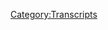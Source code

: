 {{DEFAULTSORT:
    #_TRANSCRIPT_0250:Remote Poisoners And Crypto Bigotry
}}{{Transcript
    | title         = [[250: Remote Poisoners And Crypto Bigotry]]
    | caption       = [https://knowledgefight.libsyn.com/knowledge-fight-remote-poisoners-and-crypto-bigotry Listen to this episode on Libsyn]
    | episodeNumber = [[250: Remote Poisoners And Crypto Bigotry|250]]
    | length        = 01:14:37
}}

{{MessageBox
    | header     = Warning: Bot Generated Content
    | text       = This transcript was automatically generated by transcription software and likely contains many mistakes and misattributions. Please check the audio for definitive quotes, attribution, and context.
    | image      = N3yvass4myg91.webp
    | imagewidth = 50px
    | id         = warning
}}

{{TranscriptBlock
    | name      = Unknown Speaker
    | timestamp = 00:00:00.000
    | text      = Hey everybody, Dan here.
}}

{{TranscriptBlock
    | name      = Unknown Speaker
    | timestamp = 00:00:03.439
    | text      = Just wanted to give a slight introduction to this episode because some of you out there
}}

{{TranscriptBlock
    | name      = Unknown Speaker
    | timestamp = 00:00:08.400
    | text      = might be asking yourselves, wait a second, Alex Jones' world is Looney Tunes right now.
}}

{{TranscriptBlock
    | name      = Unknown Speaker
    | timestamp = 00:00:15.039
    | text      = It is crazy out of control with Donald Trump threatening or alleging or suggesting he's
}}

{{TranscriptBlock
    | name      = Unknown Speaker
    | timestamp = 00:00:20.879
    | text      = going to declare a national emergency and Alex being like, hooray about it and yeah,
}}

{{TranscriptBlock
    | name      = Unknown Speaker
    | timestamp = 00:00:26.399
    | text      = it is crazy and unfortunately this episode does not cover any of that stuff.
}}

{{TranscriptBlock
    | name      = Unknown Speaker
    | timestamp = 00:00:31.280
    | text      = The issue we had was that because of our schedules, we had to record this on Monday.
}}

{{TranscriptBlock
    | name      = Unknown Speaker
    | timestamp = 00:00:35.579
    | text      = So before a lot of that stuff got going in earnest and before the cycle of Alex Jones'
}}

{{TranscriptBlock
    | name      = Unknown Speaker
    | timestamp = 00:00:41.560
    | text      = coverage and Trump's actual speech had a chance to play itself out.
}}

{{TranscriptBlock
    | name      = Unknown Speaker
    | timestamp = 00:00:45.820
    | text      = So because of our time restraints and constriction this week, I decided to just go ahead with
}}

{{TranscriptBlock
    | name      = Unknown Speaker
    | timestamp = 00:00:51.799
    | text      = this Wacky Wednesday episode and then on Friday cover all of the happenings there.
}}

{{TranscriptBlock
    | name      = Unknown Speaker
    | timestamp = 00:00:56.679
    | text      = So I know that everyone is probably very interested in hearing about that and trust me, Alex is
}}

{{TranscriptBlock
    | name      = Unknown Speaker
    | timestamp = 00:01:01.780
    | text      = way out of his mind and being a real dickhole.
}}

{{TranscriptBlock
    | name      = Unknown Speaker
    | timestamp = 00:01:06.159
    | text      = But it'll be worth the wait.
}}

{{TranscriptBlock
    | name      = Unknown Speaker
    | timestamp = 00:01:07.760
    | text      = We will have that episode for you on Friday.
}}

{{TranscriptBlock
    | name      = Unknown Speaker
    | timestamp = 00:01:09.920
    | text      = But for now, please enjoy this episode where your Wednesday will get a little wacky.
}}

{{TranscriptBlock
    | name      = Unknown Speaker
    | timestamp = 00:01:16.159
    | text      = Andy in Kansas, you're on the air.
}}

{{TranscriptBlock
    | name      = Unknown Speaker
    | timestamp = 00:01:17.480
    | text      = Thanks for holding.
}}

{{TranscriptBlock
    | name      = Unknown Speaker
    | timestamp = 00:01:18.480
    | text      = Hello Alex.
}}

{{TranscriptBlock
    | name      = Unknown Speaker
    | timestamp = 00:01:19.480
    | text      = I'm a first time caller.
}}

{{TranscriptBlock
    | name      = Unknown Speaker
    | timestamp = 00:01:21.959
    | text      = I'm a huge fan.
}}

{{TranscriptBlock
    | name      = Unknown Speaker
    | timestamp = 00:01:22.959
    | text      = I love your work.
}}

{{TranscriptBlock
    | name      = Unknown Speaker
    | timestamp = 00:01:23.959
    | text      = I love you.
}}

{{TranscriptBlock
    | name      = Unknown Speaker
    | timestamp = 00:01:24.959
    | text      = Hey everybody.
}}

{{TranscriptBlock
    | name      = Unknown Speaker
    | timestamp = 00:01:25.959
    | text      = Welcome back to Knowledge Fight.
}}

{{TranscriptBlock
    | name      = Unknown Speaker
    | timestamp = 00:01:26.959
    | text      = I'm Dan.
}}

{{TranscriptBlock
    | name      = Unknown Speaker
    | timestamp = 00:01:27.959
    | text      = I'm Chuck.
}}

{{TranscriptBlock
    | name      = Unknown Speaker
    | timestamp = 00:01:28.959
    | text      = We're a couple dudes.
}}

{{TranscriptBlock
    | name      = Unknown Speaker
    | timestamp = 00:01:29.959
    | text      = I like to sit around, drink novelty beverages and talk a little bit about Alex Jones.
}}

{{TranscriptBlock
    | name      = Unknown Speaker
    | timestamp = 00:01:30.959
    | text      = Oh, indeed we are Dan.
}}

{{TranscriptBlock
    | name      = Unknown Speaker
    | timestamp = 00:01:32.760
    | text      = Hi.
}}

{{TranscriptBlock
    | name      = Unknown Speaker
    | timestamp = 00:01:33.760
    | text      = Dan.
}}

{{TranscriptBlock
    | name      = Unknown Speaker
    | timestamp = 00:01:34.760
    | text      = Yep.
}}

{{TranscriptBlock
    | name      = Unknown Speaker
    | timestamp = 00:01:35.760
    | text      = Who's your favorite Spice Girl?
}}

{{TranscriptBlock
    | name      = Unknown Speaker
    | timestamp = 00:01:36.760
    | text      = Spice Girls.
}}

{{TranscriptBlock
    | name      = Unknown Speaker
    | timestamp = 00:01:37.760
    | text      = Let's see.
}}

{{TranscriptBlock
    | name      = Unknown Speaker
    | timestamp = 00:01:38.760
    | text      = Probably Sporty.
}}

{{TranscriptBlock
    | name      = Unknown Speaker
    | timestamp = 00:01:39.760
    | text      = I don't know.
}}

{{TranscriptBlock
    | name      = Unknown Speaker
    | timestamp = 00:01:40.760
    | text      = Which one was Sporty Spice?
}}

{{TranscriptBlock
    | name      = Unknown Speaker
    | timestamp = 00:01:41.760
    | text      = She was the one who would wear like athletic gear and do kicks around and stuff like that.
}}

{{TranscriptBlock
    | name      = Unknown Speaker
    | timestamp = 00:01:44.719
    | text      = I don't know.
}}

{{TranscriptBlock
    | name      = Unknown Speaker
    | timestamp = 00:01:45.719
    | text      = It seemed like an interesting choice back then.
}}

{{TranscriptBlock
    | name      = Unknown Speaker
    | timestamp = 00:01:46.959
    | text      = I don't think you know, I think you're just reverse engineering her name.
}}

{{TranscriptBlock
    | name      = Unknown Speaker
    | timestamp = 00:01:50.640
    | text      = No.
}}

{{TranscriptBlock
    | name      = Unknown Speaker
    | timestamp = 00:01:51.640
    | text      = No.
}}

{{TranscriptBlock
    | name      = Unknown Speaker
    | timestamp = 00:01:52.640
    | text      = Sporty Spice was one of them.
}}

{{TranscriptBlock
    | name      = Unknown Speaker
    | timestamp = 00:01:53.640
    | text      = There's no doubt about that.
}}

{{TranscriptBlock
    | name      = Unknown Speaker
    | timestamp = 00:01:54.640
    | text      = No, I know Sporty Spice was one of them.
}}

{{TranscriptBlock
    | name      = Unknown Speaker
    | timestamp = 00:01:55.640
    | text      = But what are, you're defining characteristics are just if you asked a child what Sporty
}}

{{TranscriptBlock
    | name      = Unknown Speaker
    | timestamp = 00:01:59.640
    | text      = was like.
}}

{{TranscriptBlock
    | name      = Unknown Speaker
    | timestamp = 00:02:00.640
    | text      = I don't know.
}}

{{TranscriptBlock
    | name      = Unknown Speaker
    | timestamp = 00:02:01.640
    | text      = I just, I didn't, I felt like most people I knew or most dudes that I knew who had crushes
}}

{{TranscriptBlock
    | name      = Unknown Speaker
    | timestamp = 00:02:07.040
    | text      = on one of the Spice Girls, they would go with baby if they were a creep or they would go
}}

{{TranscriptBlock
    | name      = Unknown Speaker
    | timestamp = 00:02:12.639
    | text      = with Jerry, Ginger Spice if they were boring, if they were sort of normal dudes.
}}

{{TranscriptBlock
    | name      = Unknown Speaker
    | timestamp = 00:02:19.000
    | text      = And then I guess Posh Spice, people were fans of hers and then Scary Spice and she was like
}}

{{TranscriptBlock
    | name      = Unknown Speaker
    | timestamp = 00:02:25.000
    | text      = married to Eddie Murphy and I'm like, I don't know, I'm not interested in this.
}}

{{TranscriptBlock
    | name      = Unknown Speaker
    | timestamp = 00:02:28.379
    | text      = That's the scarier.
}}

{{TranscriptBlock
    | name      = Unknown Speaker
    | timestamp = 00:02:29.379
    | text      = That's the scary part.
}}

{{TranscriptBlock
    | name      = Unknown Speaker
    | timestamp = 00:02:30.379
    | text      = I don't know.
}}

{{TranscriptBlock
    | name      = Unknown Speaker
    | timestamp = 00:02:31.379
    | text      = It turns out I have a lot of thoughts about Spice Girls I haven't considered.
}}

{{TranscriptBlock
    | name      = Unknown Speaker
    | timestamp = 00:02:35.520
    | text      = Haven't thought about them in a very long time.
}}

{{TranscriptBlock
    | name      = Unknown Speaker
    | timestamp = 00:02:37.599
    | text      = Me neither.
}}

{{TranscriptBlock
    | name      = Unknown Speaker
    | timestamp = 00:02:38.599
    | text      = But I also asked that question that I was like, I don't know who any of the Spice Girls
}}

{{TranscriptBlock
    | name      = Unknown Speaker
    | timestamp = 00:02:42.759
    | text      = are.
}}

{{TranscriptBlock
    | name      = Unknown Speaker
    | timestamp = 00:02:43.759
    | text      = I think I remember Ginger.
}}

{{TranscriptBlock
    | name      = Unknown Speaker
    | timestamp = 00:02:44.759
    | text      = I'm going to stick to my guns on this.
}}

{{TranscriptBlock
    | name      = Unknown Speaker
    | timestamp = 00:02:45.759
    | text      = I like Sporty Spice.
}}

{{TranscriptBlock
    | name      = Unknown Speaker
    | timestamp = 00:02:46.759
    | text      = You like Sporty Spice?
}}

{{TranscriptBlock
    | name      = Unknown Speaker
    | timestamp = 00:02:47.759
    | text      = Yep.
}}

{{TranscriptBlock
    | name      = Unknown Speaker
    | timestamp = 00:02:48.759
    | text      = This is a show where I know a lot about Alex Jones and the Spice Girls.
}}

{{TranscriptBlock
    | name      = Unknown Speaker
    | timestamp = 00:02:51.000
    | text      = And I don't know anything about either except for what you have told me so far.
}}

{{TranscriptBlock
    | name      = Unknown Speaker
    | timestamp = 00:02:53.919
    | text      = Spice Up Your Life, Jordan.
}}

{{TranscriptBlock
    | name      = Unknown Speaker
    | timestamp = 00:02:54.919
    | text      = Was that a song of theirs?
}}

{{TranscriptBlock
    | name      = Unknown Speaker
    | timestamp = 00:02:55.919
    | text      = Yes, it was.
}}

{{TranscriptBlock
    | name      = Unknown Speaker
    | timestamp = 00:02:56.919
    | text      = Every Boy and Every Girl, Spice Up Your Life.
}}

{{TranscriptBlock
    | name      = Unknown Speaker
    | timestamp = 00:02:59.919
    | text      = Oh really?
}}

{{TranscriptBlock
    | name      = Unknown Speaker
    | timestamp = 00:03:00.919
    | text      = It was one of their later hits after Wannabe.
}}

{{TranscriptBlock
    | name      = Unknown Speaker
    | timestamp = 00:03:03.159
    | text      = So Jordan, we had a fun, wacky Wednesday episode to go through today that I think will be an
}}

{{TranscriptBlock
    | name      = Unknown Speaker
    | timestamp = 00:03:07.120
    | text      = interesting journey for one and all involved in this here affair.
}}

{{TranscriptBlock
    | name      = Unknown Speaker
    | timestamp = 00:03:12.919
    | text      = But before we get to today's show and the meat of it, I'd like to take a moment to say
}}

{{TranscriptBlock
    | name      = Unknown Speaker
    | timestamp = 00:03:17.039
    | text      = thank you to some of our donors.
}}

{{TranscriptBlock
    | name      = Unknown Speaker
    | timestamp = 00:03:18.400
    | text      = So we will have signed up at the show.
}}

{{TranscriptBlock
    | name      = Unknown Speaker
    | timestamp = 00:03:20.240
    | text      = First of all, James, thank you so much.
}}

{{TranscriptBlock
    | name      = Unknown Speaker
    | timestamp = 00:03:22.580
    | text      = You are now policy wonk.
}}

{{TranscriptBlock
    | name      = Unknown Speaker
    | timestamp = 00:03:24.120
    | text      = I'm a policy wonk.
}}

{{TranscriptBlock
    | name      = Unknown Speaker
    | timestamp = 00:03:25.400
    | text      = Thank you James.
}}

{{TranscriptBlock
    | name      = Unknown Speaker
    | timestamp = 00:03:26.400
    | text      = Thank you very much James.
}}

{{TranscriptBlock
    | name      = Unknown Speaker
    | timestamp = 00:03:27.400
    | text      = Brent, also thank you.
}}

{{TranscriptBlock
    | name      = Unknown Speaker
    | timestamp = 00:03:28.879
    | text      = You are also now a policy wonk.
}}

{{TranscriptBlock
    | name      = Unknown Speaker
    | timestamp = 00:03:31.080
    | text      = I'm a policy wonk.
}}

{{TranscriptBlock
    | name      = Unknown Speaker
    | timestamp = 00:03:32.340
    | text      = Thank you Brent.
}}

{{TranscriptBlock
    | name      = Unknown Speaker
    | timestamp = 00:03:33.340
    | text      = Thank you very much Brent.
}}

{{TranscriptBlock
    | name      = Unknown Speaker
    | timestamp = 00:03:34.340
    | text      = Next, George, thank you so much.
}}

{{TranscriptBlock
    | name      = Unknown Speaker
    | timestamp = 00:03:36.199
    | text      = You are now a policy wonk.
}}

{{TranscriptBlock
    | name      = Unknown Speaker
    | timestamp = 00:03:38.080
    | text      = I'm a policy wonk.
}}

{{TranscriptBlock
    | name      = Unknown Speaker
    | timestamp = 00:03:39.080
    | text      = Thank you George.
}}

{{TranscriptBlock
    | name      = Unknown Speaker
    | timestamp = 00:03:40.080
    | text      = All kings, versions of the Bible, or a guy named Brent so far.
}}

{{TranscriptBlock
    | name      = Unknown Speaker
    | timestamp = 00:03:43.879
    | text      = That's true.
}}

{{TranscriptBlock
    | name      = Unknown Speaker
    | timestamp = 00:03:44.879
    | text      = You are good at making connections.
}}

{{TranscriptBlock
    | name      = Unknown Speaker
    | timestamp = 00:03:45.879
    | text      = Finally, I'd like to say thank you to somebody who donated on a little bit of an elevated
}}

{{TranscriptBlock
    | name      = Unknown Speaker
    | timestamp = 00:03:50.719
    | text      = level.
}}

{{TranscriptBlock
    | name      = Unknown Speaker
    | timestamp = 00:03:51.719
    | text      = We appreciate it oh so very much.
}}

{{TranscriptBlock
    | name      = Unknown Speaker
    | timestamp = 00:03:52.719
    | text      = So Lawrence, thank you so much.
}}

{{TranscriptBlock
    | name      = Unknown Speaker
    | timestamp = 00:03:54.599
    | text      = You are now a technocrat.
}}

{{TranscriptBlock
    | name      = Unknown Speaker
    | timestamp = 00:03:56.719
    | text      = I'm a policy wonk.
}}

{{TranscriptBlock
    | name      = Unknown Speaker
    | timestamp = 00:03:57.719
    | text      = Four stars.
}}

{{TranscriptBlock
    | name      = Unknown Speaker
    | timestamp = 00:03:58.719
    | text      = Go home to your mother and tell her you're brilliant.
}}

{{TranscriptBlock
    | name      = Unknown Speaker
    | timestamp = 00:04:01.400
    | text      = Someone, someone, sodomite sent me a bucket of poop.
}}

{{TranscriptBlock
    | name      = Unknown Speaker
    | timestamp = 00:04:03.319
    | text      = Daddy shark.
}}

{{TranscriptBlock
    | name      = Unknown Speaker
    | timestamp = 00:04:04.319
    | text      = Bop, bop, bop, bop, bop.
}}

{{TranscriptBlock
    | name      = Unknown Speaker
    | timestamp = 00:04:05.719
    | text      = Jar Jar Binks has a Caribbean black accent.
}}

{{TranscriptBlock
    | name      = Unknown Speaker
    | timestamp = 00:04:10.159
    | text      = He's a loser, little kitty baby.
}}

{{TranscriptBlock
    | name      = Unknown Speaker
    | timestamp = 00:04:13.159
    | text      = I don't want to hate black people.
}}

{{TranscriptBlock
    | name      = Unknown Speaker
    | timestamp = 00:04:14.800
    | text      = I renounce Jesus Christ.
}}

{{TranscriptBlock
    | name      = Unknown Speaker
    | timestamp = 00:04:16.800
    | text      = Thank you so much Lawrence.
}}

{{TranscriptBlock
    | name      = Unknown Speaker
    | timestamp = 00:04:17.800
    | text      = Thank you very much Lawrence.
}}

{{TranscriptBlock
    | name      = Unknown Speaker
    | timestamp = 00:04:18.800
    | text      = If you are out there listening and you'd like to support the show and what we do, you can
}}

{{TranscriptBlock
    | name      = Unknown Speaker
    | timestamp = 00:04:22.560
    | text      = do that by going to our website, knowledgefight.com, clicking that button that says support the
}}

{{TranscriptBlock
    | name      = Unknown Speaker
    | timestamp = 00:04:25.920
    | text      = show.
}}

{{TranscriptBlock
    | name      = Unknown Speaker
    | timestamp = 00:04:26.920
    | text      = We would appreciate it oh so very much.
}}

{{TranscriptBlock
    | name      = Unknown Speaker
    | timestamp = 00:04:27.920
    | text      = Hell yes.
}}

{{TranscriptBlock
    | name      = Unknown Speaker
    | timestamp = 00:04:28.959
    | text      = So Jordan, today we got ourselves an interesting wacky Wednesday investigation.
}}

{{TranscriptBlock
    | name      = Unknown Speaker
    | timestamp = 00:04:34.879
    | text      = It's been a while since we've gone and checked in with Project Camelot to see how Carrie
}}

{{TranscriptBlock
    | name      = Unknown Speaker
    | timestamp = 00:04:38.839
    | text      = Cassidy is doing over there.
}}

{{TranscriptBlock
    | name      = Unknown Speaker
    | timestamp = 00:04:40.439
    | text      = For sure.
}}

{{TranscriptBlock
    | name      = Unknown Speaker
    | timestamp = 00:04:41.439
    | text      = So I felt like it's due for us to go see.
}}

{{TranscriptBlock
    | name      = Unknown Speaker
    | timestamp = 00:04:45.120
    | text      = Now granted she doesn't have any good episodes lately.
}}

{{TranscriptBlock
    | name      = Unknown Speaker
    | timestamp = 00:04:47.519
    | text      = Of course not.
}}

{{TranscriptBlock
    | name      = Unknown Speaker
    | timestamp = 00:04:48.519
    | text      = It's been a no man's land over there.
}}

{{TranscriptBlock
    | name      = Unknown Speaker
    | timestamp = 00:04:49.519
    | text      = That would be disastrous.
}}

{{TranscriptBlock
    | name      = Unknown Speaker
    | timestamp = 00:04:50.519
    | text      = But I decided to look back through the archives and see if there's anything that would be
}}

{{TranscriptBlock
    | name      = Unknown Speaker
    | timestamp = 00:04:54.439
    | text      = relevant to our interest and maybe something that would be illuminating about a lot of
}}

{{TranscriptBlock
    | name      = Unknown Speaker
    | timestamp = 00:04:59.839
    | text      = the stuff that we cover.
}}

{{TranscriptBlock
    | name      = Unknown Speaker
    | timestamp = 00:05:01.319
    | text      = And I happened to find an episode that she did in April 2016 with a gentleman by the
}}

{{TranscriptBlock
    | name      = Unknown Speaker
    | timestamp = 00:05:06.480
    | text      = name of Dr. John Waterman.
}}

{{TranscriptBlock
    | name      = Unknown Speaker
    | timestamp = 00:05:08.560
    | text      = Dr. John Waterman?
}}

{{TranscriptBlock
    | name      = Unknown Speaker
    | timestamp = 00:05:09.560
    | text      = Now I should tell you that's not his real name.
}}

{{TranscriptBlock
    | name      = Unknown Speaker
    | timestamp = 00:05:12.079
    | text      = Fine.
}}

{{TranscriptBlock
    | name      = Unknown Speaker
    | timestamp = 00:05:13.079
    | text      = He's using an alias.
}}

{{TranscriptBlock
    | name      = Unknown Speaker
    | timestamp = 00:05:14.959
    | text      = Is he a real doctor?
}}

{{TranscriptBlock
    | name      = Unknown Speaker
    | timestamp = 00:05:15.959
    | text      = Well, let's let him...
}}

{{TranscriptBlock
    | name      = Unknown Speaker
    | timestamp = 00:05:17.600
    | text      = Oh God no.
}}

{{TranscriptBlock
    | name      = Unknown Speaker
    | timestamp = 00:05:18.839
    | text      = Let's go to his introduction and we can find out if he's a real doctor or not.
}}

{{TranscriptBlock
    | name      = Unknown Speaker
    | timestamp = 00:05:25.040
    | text      = What I'd like you to do is give some of your background for people that haven't been familiar
}}

{{TranscriptBlock
    | name      = Unknown Speaker
    | timestamp = 00:05:30.199
    | text      = with the Waterman Files.
}}

{{TranscriptBlock
    | name      = Unknown Speaker
    | timestamp = 00:05:31.720
    | text      = The Waterman Files is his website and I believe it's another shortwave show he does.
}}

{{TranscriptBlock
    | name      = Unknown Speaker
    | timestamp = 00:05:37.319
    | text      = Of course.
}}

{{TranscriptBlock
    | name      = Unknown Speaker
    | timestamp = 00:05:38.399
    | text      = And John does a show weekly, maybe even daily.
}}

{{TranscriptBlock
    | name      = Unknown Speaker
    | timestamp = 00:05:42.959
    | text      = I don't know how often you're doing it nowadays, John.
}}

{{TranscriptBlock
    | name      = Unknown Speaker
    | timestamp = 00:05:46.279
    | text      = You can fill me in.
}}

{{TranscriptBlock
    | name      = Unknown Speaker
    | timestamp = 00:05:47.279
    | text      = Gotta Google it.
}}

{{TranscriptBlock
    | name      = Unknown Speaker
    | timestamp = 00:05:48.279
    | text      = But I do want to say that he was trained as an intelligence agent and decided not to pursue
}}

{{TranscriptBlock
    | name      = Unknown Speaker
    | timestamp = 00:05:54.839
    | text      = that line of work.
}}

{{TranscriptBlock
    | name      = Unknown Speaker
    | timestamp = 00:05:55.839
    | text      = That happens a lot.
}}

{{TranscriptBlock
    | name      = Unknown Speaker
    | timestamp = 00:05:56.839
    | text      = But as a consequence, he's highly aware of what the intel agencies are doing.
}}

{{TranscriptBlock
    | name      = Unknown Speaker
    | timestamp = 00:06:06.120
    | text      = And he was also head of one of the militia groups for a while and he can tell you more
}}

{{TranscriptBlock
    | name      = Unknown Speaker
    | timestamp = 00:06:13.519
    | text      = about that.
}}

{{TranscriptBlock
    | name      = Unknown Speaker
    | timestamp = 00:06:14.519
    | text      = So John, go ahead.
}}

{{TranscriptBlock
    | name      = Unknown Speaker
    | timestamp = 00:06:15.800
    | text      = Spoiler alert.
}}

{{TranscriptBlock
    | name      = Unknown Speaker
    | timestamp = 00:06:16.800
    | text      = He doesn't tell us more about being the head of one of these militia groups.
}}

{{TranscriptBlock
    | name      = Unknown Speaker
    | timestamp = 00:06:19.439
    | text      = What are you talking about?
}}

{{TranscriptBlock
    | name      = Unknown Speaker
    | timestamp = 00:06:20.439
    | text      = That's the only thing I want to know about.
}}

{{TranscriptBlock
    | name      = Unknown Speaker
    | timestamp = 00:06:22.040
    | text      = I'm very curious about it myself.
}}

{{TranscriptBlock
    | name      = Unknown Speaker
    | timestamp = 00:06:23.680
    | text      = Yes, absolutely.
}}

{{TranscriptBlock
    | name      = Unknown Speaker
    | timestamp = 00:06:24.959
    | text      = But it is interesting because John Waterman is not his real name.
}}

{{TranscriptBlock
    | name      = Unknown Speaker
    | timestamp = 00:06:28.079
    | text      = So it's not like I'm going to be able to find who he is.
}}

{{TranscriptBlock
    | name      = Unknown Speaker
    | timestamp = 00:06:31.160
    | text      = I can't figure out who he is.
}}

{{TranscriptBlock
    | name      = Unknown Speaker
    | timestamp = 00:06:32.360
    | text      = And it's a fairly common name.
}}

{{TranscriptBlock
    | name      = Unknown Speaker
    | timestamp = 00:06:33.720
    | text      = There's a number of, if you Google John Waterman, you're never going to be able to nail down
}}

{{TranscriptBlock
    | name      = Unknown Speaker
    | timestamp = 00:06:38.879
    | text      = exactly who this guy is.
}}

{{TranscriptBlock
    | name      = Unknown Speaker
    | timestamp = 00:06:40.279
    | text      = Yeah, yeah, yeah.
}}

{{TranscriptBlock
    | name      = Unknown Speaker
    | timestamp = 00:06:41.279
    | text      = There was the film director, John Waters, man.
}}

{{TranscriptBlock
    | name      = Unknown Speaker
    | timestamp = 00:06:50.839
    | text      = My name's of course synonymous with doctor and yes, I am not a PhD.
}}

{{TranscriptBlock
    | name      = Unknown Speaker
    | timestamp = 00:06:56.560
    | text      = I'm an ND.
}}

{{TranscriptBlock
    | name      = Unknown Speaker
    | timestamp = 00:06:57.560
    | text      = Not an M.
}}

{{TranscriptBlock
    | name      = Unknown Speaker
    | timestamp = 00:06:58.560
    | text      = I am a doctor of biological medicine.
}}

{{TranscriptBlock
    | name      = Unknown Speaker
    | timestamp = 00:07:01.319
    | text      = It's basically alternative drugless therapies that I provide.
}}

{{TranscriptBlock
    | name      = Unknown Speaker
    | timestamp = 00:07:04.720
    | text      = He's a naturopath.
}}

{{TranscriptBlock
    | name      = Unknown Speaker
    | timestamp = 00:07:06.079
    | text      = There you go.
}}

{{TranscriptBlock
    | name      = Unknown Speaker
    | timestamp = 00:07:08.120
    | text      = You're not a doctor.
}}

{{TranscriptBlock
    | name      = Unknown Speaker
    | timestamp = 00:07:09.560
    | text      = So it is sort of like interesting that Dr. John Waterman is his name.
}}

{{TranscriptBlock
    | name      = Unknown Speaker
    | timestamp = 00:07:13.319
    | text      = He's going by and he's neither a doctor nor a John Waterman, which is a bad start to this
}}

{{TranscriptBlock
    | name      = Unknown Speaker
    | timestamp = 00:07:18.319
    | text      = interview.
}}

{{TranscriptBlock
    | name      = Unknown Speaker
    | timestamp = 00:07:19.319
    | text      = If you told him not a Dr. John Waterman, that would be fine.
}}

{{TranscriptBlock
    | name      = Unknown Speaker
    | timestamp = 00:07:22.360
    | text      = That's a very literal meaning of his name.
}}

{{TranscriptBlock
    | name      = Unknown Speaker
    | timestamp = 00:07:24.459
    | text      = Not a doctor, not a John Waterman.
}}

{{TranscriptBlock
    | name      = Unknown Speaker
    | timestamp = 00:07:26.240
    | text      = That's his new name.
}}

{{TranscriptBlock
    | name      = Unknown Speaker
    | timestamp = 00:07:27.240
    | text      = But he is on camera, so he can't be too interested in protecting his anonymity because any number
}}

{{TranscriptBlock
    | name      = Unknown Speaker
    | timestamp = 00:07:31.879
    | text      = of people who may know him would see him.
}}

{{TranscriptBlock
    | name      = Unknown Speaker
    | timestamp = 00:07:34.660
    | text      = So whatever it is, it's all just kind of a little bit Connie kind of nonsense.
}}

{{TranscriptBlock
    | name      = Unknown Speaker
    | timestamp = 00:07:38.439
    | text      = Yeah, it's a little showmanship.
}}

{{TranscriptBlock
    | name      = Unknown Speaker
    | timestamp = 00:07:39.680
    | text      = So at this point he gets into how he became trained as an intelligence agent.
}}

{{TranscriptBlock
    | name      = Unknown Speaker
    | timestamp = 00:07:46.600
    | text      = And that's my second career, and as I began this second career, a fellow that then became
}}

{{TranscriptBlock
    | name      = Unknown Speaker
    | timestamp = 00:07:55.600
    | text      = a very, very good friend of mine, Frank Shin, who's now gone, was who recruited me.
}}

{{TranscriptBlock
    | name      = Unknown Speaker
    | timestamp = 00:08:02.240
    | text      = He came to me when I was doing clinical work and said, I'd like to have you check me out.
}}

{{TranscriptBlock
    | name      = Unknown Speaker
    | timestamp = 00:08:09.480
    | text      = So I did, and he came back and he said, I need some more help.
}}

{{TranscriptBlock
    | name      = Unknown Speaker
    | timestamp = 00:08:13.920
    | text      = And so about the third trip in to me, he said, while I was doing clinicals, he says, I'd
}}

{{TranscriptBlock
    | name      = Unknown Speaker
    | timestamp = 00:08:19.680
    | text      = like to take you out for dinner.
}}

{{TranscriptBlock
    | name      = Unknown Speaker
    | timestamp = 00:08:21.819
    | text      = So long story short, this Frank Shin is like recruiting him.
}}

{{TranscriptBlock
    | name      = Unknown Speaker
    | timestamp = 00:08:26.399
    | text      = He goes and he takes him out to dinner and he's like, I want to make you an agent or
}}

{{TranscriptBlock
    | name      = Unknown Speaker
    | timestamp = 00:08:30.800
    | text      = whatever.
}}

{{TranscriptBlock
    | name      = Unknown Speaker
    | timestamp = 00:08:31.800
    | text      = And then he gets trained and all this.
}}

{{TranscriptBlock
    | name      = Unknown Speaker
    | timestamp = 00:08:33.360
    | text      = He's involved in a bunch of stuff, but he's like, no, medicine is my true love.
}}

{{TranscriptBlock
    | name      = Unknown Speaker
    | timestamp = 00:08:37.120
    | text      = You're a naturopath, first of all.
}}

{{TranscriptBlock
    | name      = Unknown Speaker
    | timestamp = 00:08:39.039
    | text      = Second of all, big red flags with this story right off the bat.
}}

{{TranscriptBlock
    | name      = Unknown Speaker
    | timestamp = 00:08:42.759
    | text      = Of course, the person who could confirm all of this is gone.
}}

{{TranscriptBlock
    | name      = Unknown Speaker
    | timestamp = 00:08:45.919
    | text      = I may have written that down as a big red flag.
}}

{{TranscriptBlock
    | name      = Unknown Speaker
    | timestamp = 00:08:48.559
    | text      = I actually may have made a giant flag out of your red blanket.
}}

{{TranscriptBlock
    | name      = Unknown Speaker
    | timestamp = 00:08:53.659
    | text      = Might be something that is super consistent in these worlds that make me very suspicious
}}

{{TranscriptBlock
    | name      = Unknown Speaker
    | timestamp = 00:08:58.279
    | text      = when I hear that is part of someone's backstory.
}}

{{TranscriptBlock
    | name      = Unknown Speaker
    | timestamp = 00:09:00.879
    | text      = Anybody who can confirm all of this nonsense that I say.
}}

{{TranscriptBlock
    | name      = Unknown Speaker
    | timestamp = 00:09:04.360
    | text      = He's gone now.
}}

{{TranscriptBlock
    | name      = Unknown Speaker
    | timestamp = 00:09:05.360
    | text      = Sure.
}}

{{TranscriptBlock
    | name      = Unknown Speaker
    | timestamp = 00:09:06.360
    | text      = Why aren't you giving me condolences?
}}

{{TranscriptBlock
    | name      = Unknown Speaker
    | timestamp = 00:09:07.360
    | text      = Why are you asking me for more information, Dan?
}}

{{TranscriptBlock
    | name      = Unknown Speaker
    | timestamp = 00:09:09.100
    | text      = You should be, you should be saying that you're sorry for my loss to, well, condolences.
}}

{{TranscriptBlock
    | name      = Unknown Speaker
    | timestamp = 00:09:16.639
    | text      = So he's not trying to frame this as like, I got taught the ways of the agent, but then
}}

{{TranscriptBlock
    | name      = Unknown Speaker
    | timestamp = 00:09:22.879
    | text      = I walked away from it in this next clip.
}}

{{TranscriptBlock
    | name      = Unknown Speaker
    | timestamp = 00:09:25.320
    | text      = He's going to explain.
}}

{{TranscriptBlock
    | name      = Unknown Speaker
    | timestamp = 00:09:26.320
    | text      = He was in the shit.
}}

{{TranscriptBlock
    | name      = Unknown Speaker
    | timestamp = 00:09:27.480
    | text      = He was, wait, what?
}}

{{TranscriptBlock
    | name      = Unknown Speaker
    | timestamp = 00:09:28.480
    | text      = He said he walked away from it.
}}

{{TranscriptBlock
    | name      = Unknown Speaker
    | timestamp = 00:09:31.399
    | text      = He does say that later, but I don't understand at what point he walked away because he's
}}

{{TranscriptBlock
    | name      = Unknown Speaker
    | timestamp = 00:09:35.759
    | text      = going to say that he was involved in like the investigation of the Oklahoma city bombing.
}}

{{TranscriptBlock
    | name      = Unknown Speaker
    | timestamp = 00:09:41.879
    | text      = And he says that the movie spy game is about him and this guy, Frank.
}}

{{TranscriptBlock
    | name      = Unknown Speaker
    | timestamp = 00:09:45.960
    | text      = That sounds right.
}}

{{TranscriptBlock
    | name      = Unknown Speaker
    | timestamp = 00:09:46.960
    | text      = Frank is a Robert Redford and he is Brad Pitt.
}}

{{TranscriptBlock
    | name      = Unknown Speaker
    | timestamp = 00:09:50.000
    | text      = Oh, how does he look?
}}

{{TranscriptBlock
    | name      = Unknown Speaker
    | timestamp = 00:09:51.799
    | text      = I'm not making, he doesn't look like Brad Pitt.
}}

{{TranscriptBlock
    | name      = Unknown Speaker
    | timestamp = 00:09:54.120
    | text      = I'm not making any of this up.
}}

{{TranscriptBlock
    | name      = Unknown Speaker
    | timestamp = 00:09:55.840
    | text      = It's all in this next clip.
}}

{{TranscriptBlock
    | name      = Unknown Speaker
    | timestamp = 00:09:57.899
    | text      = And I was in several places across this globe involved in things and he had me domestically
}}

{{TranscriptBlock
    | name      = Unknown Speaker
    | timestamp = 00:10:07.059
    | text      = on things like helping to run down Joe number, John Doe, number two, the Oklahoma city bombing.
}}

{{TranscriptBlock
    | name      = Unknown Speaker
    | timestamp = 00:10:14.120
    | text      = And I ended up in rebellions like the Chiapas rebellion in Mexico, the revolution in Mexico.
}}

{{TranscriptBlock
    | name      = Unknown Speaker
    | timestamp = 00:10:23.639
    | text      = This is high level stuff, man.
}}

{{TranscriptBlock
    | name      = Unknown Speaker
    | timestamp = 00:10:25.759
    | text      = If he was involved in the investigation, like running down the John Doe, number two after
}}

{{TranscriptBlock
    | name      = Unknown Speaker
    | timestamp = 00:10:32.840
    | text      = Oklahoma city, I don't understand.
}}

{{TranscriptBlock
    | name      = Unknown Speaker
    | timestamp = 00:10:34.759
    | text      = That's high level, clear stuff.
}}

{{TranscriptBlock
    | name      = Unknown Speaker
    | timestamp = 00:10:37.679
    | text      = And being involved in a foreign revolution, it's like, all right, can we just one more
}}

{{TranscriptBlock
    | name      = Unknown Speaker
    | timestamp = 00:10:42.840
    | text      = red flag?
}}

{{TranscriptBlock
    | name      = Unknown Speaker
    | timestamp = 00:10:43.840
    | text      = Uh, if his origin story is, uh, this, uh, Intel operative from, and I assume he names
}}

{{TranscriptBlock
    | name      = Unknown Speaker
    | timestamp = 00:10:51.200
    | text      = the agency later on.
}}

{{TranscriptBlock
    | name      = Unknown Speaker
    | timestamp = 00:10:52.500
    | text      = I don't think so.
}}

{{TranscriptBlock
    | name      = Unknown Speaker
    | timestamp = 00:10:53.500
    | text      = It, isn't that another convenient aspect here?
}}

{{TranscriptBlock
    | name      = Unknown Speaker
    | timestamp = 00:10:55.879
    | text      = It's CIA.
}}

{{TranscriptBlock
    | name      = Unknown Speaker
    | timestamp = 00:10:56.879
    | text      = It's probably CIA, whatever.
}}

{{TranscriptBlock
    | name      = Unknown Speaker
    | timestamp = 00:11:00.240
    | text      = So they are going to a naturopath who is working in a clinical setting at the time, working
}}

{{TranscriptBlock
    | name      = Unknown Speaker
    | timestamp = 00:11:07.200
    | text      = towards his, not a doctorate.
}}

{{TranscriptBlock
    | name      = Unknown Speaker
    | timestamp = 00:11:09.580
    | text      = And they went a few times.
}}

{{TranscriptBlock
    | name      = Unknown Speaker
    | timestamp = 00:11:12.440
    | text      = So like the first time they were like, he was going there to check them out and just
}}

{{TranscriptBlock
    | name      = Unknown Speaker
    | timestamp = 00:11:15.480
    | text      = be like, Hey, I don't know if this naturopath is good enough for the psy, uh, psy ops industry.
}}

{{TranscriptBlock
    | name      = Unknown Speaker
    | timestamp = 00:11:21.500
    | text      = Go back again, go back one more time.
}}

{{TranscriptBlock
    | name      = Unknown Speaker
    | timestamp = 00:11:23.539
    | text      = Then he invites him out to dinner.
}}

{{TranscriptBlock
    | name      = Unknown Speaker
    | timestamp = 00:11:25.159
    | text      = Now this to me suggests he thinks that we're talking men in black because isn't that how,
}}

{{TranscriptBlock
    | name      = Unknown Speaker
    | timestamp = 00:11:30.480
    | text      = isn't that how Will Smith was?
}}

{{TranscriptBlock
    | name      = Unknown Speaker
    | timestamp = 00:11:32.220
    | text      = That's not how they really recruit.
}}

{{TranscriptBlock
    | name      = Unknown Speaker
    | timestamp = 00:11:33.840
    | text      = Well, they don't take you out to dinner first and then they're like, Hey, join the CIA.
}}

{{TranscriptBlock
    | name      = Unknown Speaker
    | timestamp = 00:11:38.600
    | text      = Much like everybody else in these worlds.
}}

{{TranscriptBlock
    | name      = Unknown Speaker
    | timestamp = 00:11:40.559
    | text      = Uh, uh, uh, whether it's info wars or project Camelot, they get most of their ideas about
}}

{{TranscriptBlock
    | name      = Unknown Speaker
    | timestamp = 00:11:45.740
    | text      = how things work off of movies.
}}

{{TranscriptBlock
    | name      = Unknown Speaker
    | timestamp = 00:11:47.960
    | text      = But unlike those people, but unlike those people, not only does he take his inspiration
}}

{{TranscriptBlock
    | name      = Unknown Speaker
    | timestamp = 00:11:53.419
    | text      = for movies, he himself is an inspiration for a movie during the revolution and life imitates
}}

{{TranscriptBlock
    | name      = Unknown Speaker
    | timestamp = 00:11:59.019
    | text      = and many other spots in the world.
}}

{{TranscriptBlock
    | name      = Unknown Speaker
    | timestamp = 00:12:02.600
    | text      = And um, so I think maybe when he called me and told me they made a movie about it, I
}}

{{TranscriptBlock
    | name      = Unknown Speaker
    | timestamp = 00:12:07.279
    | text      = thought he was joking, but he says, I, he says, but I did pretty good.
}}

{{TranscriptBlock
    | name      = Unknown Speaker
    | timestamp = 00:12:12.559
    | text      = I'm Robert Redford.
}}

{{TranscriptBlock
    | name      = Unknown Speaker
    | timestamp = 00:12:13.559
    | text      = I said, well, you lucky duck.
}}

{{TranscriptBlock
    | name      = Unknown Speaker
    | timestamp = 00:12:15.299
    | text      = And I began to realize at that point, he's not, he's not fooling.
}}

{{TranscriptBlock
    | name      = Unknown Speaker
    | timestamp = 00:12:20.000
    | text      = This is not a joke.
}}

{{TranscriptBlock
    | name      = Unknown Speaker
    | timestamp = 00:12:21.820
    | text      = And I said, Frank, how did they know?
}}

{{TranscriptBlock
    | name      = Unknown Speaker
    | timestamp = 00:12:24.240
    | text      = You know, and I started getting all upset and he says, Hey, and he never would answer.
}}

{{TranscriptBlock
    | name      = Unknown Speaker
    | timestamp = 00:12:28.700
    | text      = He just said, Hey, you did very good cause you're, uh, you're Robert.
}}

{{TranscriptBlock
    | name      = Unknown Speaker
    | timestamp = 00:12:32.919
    | text      = You're not Robert Redford.
}}

{{TranscriptBlock
    | name      = Unknown Speaker
    | timestamp = 00:12:33.919
    | text      = You're Brad Pitt.
}}

{{TranscriptBlock
    | name      = Unknown Speaker
    | timestamp = 00:12:34.919
    | text      = Yeah.
}}

{{TranscriptBlock
    | name      = Unknown Speaker
    | timestamp = 00:12:35.919
    | text      = I go, Oh, I said, you're serious.
}}

{{TranscriptBlock
    | name      = Unknown Speaker
    | timestamp = 00:12:38.299
    | text      = And he just hung up, you know, he just, that's why he's a goof.
}}

{{TranscriptBlock
    | name      = Unknown Speaker
    | timestamp = 00:12:43.399
    | text      = Why wouldn't he just continue the conversation?
}}

{{TranscriptBlock
    | name      = Unknown Speaker
    | timestamp = 00:12:45.440
    | text      = You're still friends.
}}

{{TranscriptBlock
    | name      = Unknown Speaker
    | timestamp = 00:12:46.440
    | text      = Right?
}}

{{TranscriptBlock
    | name      = Unknown Speaker
    | timestamp = 00:12:47.440
    | text      = No, it was time to go.
}}

{{TranscriptBlock
    | name      = Unknown Speaker
    | timestamp = 00:12:48.440
    | text      = Oh, okay.
}}

{{TranscriptBlock
    | name      = Unknown Speaker
    | timestamp = 00:12:49.440
    | text      = Time to go.
}}

{{TranscriptBlock
    | name      = Unknown Speaker
    | timestamp = 00:12:50.440
    | text      = Frank.
}}

{{TranscriptBlock
    | name      = Unknown Speaker
    | timestamp = 00:12:51.440
    | text      = Frank had had enough.
}}

{{TranscriptBlock
    | name      = Unknown Speaker
    | timestamp = 00:12:52.440
    | text      = It was conversation over.
}}

{{TranscriptBlock
    | name      = Unknown Speaker
    | timestamp = 00:12:53.440
    | text      = You were Brad Pitt.
}}

{{TranscriptBlock
    | name      = Unknown Speaker
    | timestamp = 00:12:54.440
    | text      = Bang slamming down a eighties dial-up phone.
}}

{{TranscriptBlock
    | name      = Unknown Speaker
    | timestamp = 00:12:57.759
    | text      = I imagine if that conversation happened, which it didn't, but if it did, what it was was,
}}

{{TranscriptBlock
    | name      = Unknown Speaker
    | timestamp = 00:13:02.639
    | text      = uh, John over here, John Waterman getting pissed off that he didn't get to be Robert
}}

{{TranscriptBlock
    | name      = Unknown Speaker
    | timestamp = 00:13:07.159
    | text      = Redford.
}}

{{TranscriptBlock
    | name      = Unknown Speaker
    | timestamp = 00:13:08.159
    | text      = And then the guy on the other end of the phone is like, you did pretty good.
}}

{{TranscriptBlock
    | name      = Unknown Speaker
    | timestamp = 00:13:10.159
    | text      = You're Brad Pitt, but it's in the middle of a fight and he's sick of the shit.
}}

{{TranscriptBlock
    | name      = Unknown Speaker
    | timestamp = 00:13:15.080
    | text      = Fuck you, you son of a bitch.
}}

{{TranscriptBlock
    | name      = Unknown Speaker
    | timestamp = 00:13:17.600
    | text      = So I have, I have a lot of concerns about his credentials.
}}

{{TranscriptBlock
    | name      = Unknown Speaker
    | timestamp = 00:13:21.360
    | text      = I have a lot of concerns about his backstory, but he's not here just to talk about his backstory.
}}

{{TranscriptBlock
    | name      = Unknown Speaker
    | timestamp = 00:13:25.399
    | text      = Oh, he's here to tell us the future.
}}

{{TranscriptBlock
    | name      = Unknown Speaker
    | timestamp = 00:13:27.559
    | text      = Well, kind of yes.
}}

{{TranscriptBlock
    | name      = Unknown Speaker
    | timestamp = 00:13:28.960
    | text      = And the present.
}}

{{TranscriptBlock
    | name      = Unknown Speaker
    | timestamp = 00:13:29.960
    | text      = And that is in 2016, the earth was going through some changes.
}}

{{TranscriptBlock
    | name      = Unknown Speaker
    | timestamp = 00:13:34.059
    | text      = There was some vibrational changes that were happening that were going to alter our DNA.
}}

{{TranscriptBlock
    | name      = Unknown Speaker
    | timestamp = 00:13:39.840
    | text      = Didn't expect this.
}}

{{TranscriptBlock
    | name      = Unknown Speaker
    | timestamp = 00:13:40.840
    | text      = Did he, did he learn about that in nature about school?
}}

{{TranscriptBlock
    | name      = Unknown Speaker
    | timestamp = 00:13:42.759
    | text      = Robert Redford taught him about it, not a doctor at school, possibly.
}}

{{TranscriptBlock
    | name      = Unknown Speaker
    | timestamp = 00:13:46.799
    | text      = And we received these messages and, or changes in interpretations and we interpret them, the
}}

{{TranscriptBlock
    | name      = Unknown Speaker
    | timestamp = 00:13:53.639
    | text      = DNA interprets them.
}}

{{TranscriptBlock
    | name      = Unknown Speaker
    | timestamp = 00:13:55.679
    | text      = And we can get into that in a minute because there's some new discoveries.
}}

{{TranscriptBlock
    | name      = Unknown Speaker
    | timestamp = 00:13:58.960
    | text      = And uh, one of the things that, uh, okay, but I also want, I want to say that, uh, you
}}

{{TranscriptBlock
    | name      = Unknown Speaker
    | timestamp = 00:14:05.080
    | text      = know, there, the evidence was even Paul Laviolette talked about it.
}}

{{TranscriptBlock
    | name      = Unknown Speaker
    | timestamp = 00:14:10.120
    | text      = Uh, he talked about, you know, what is in essence, a super wave that was possibly headed
}}

{{TranscriptBlock
    | name      = Unknown Speaker
    | timestamp = 00:14:16.240
    | text      = our direction.
}}

{{TranscriptBlock
    | name      = Unknown Speaker
    | timestamp = 00:14:17.240
    | text      = But aside from that, that we're going through an area of space where this is going to happen.
}}

{{TranscriptBlock
    | name      = Unknown Speaker
    | timestamp = 00:14:22.399
    | text      = And uh, and so the DNA is supposed to be changing.
}}

{{TranscriptBlock
    | name      = Unknown Speaker
    | timestamp = 00:14:26.460
    | text      = This isn't a bad thing.
}}

{{TranscriptBlock
    | name      = Unknown Speaker
    | timestamp = 00:14:28.240
    | text      = This is kind of like a reclamation of the 2012 Mayan apocalypse prophecies when it didn't
}}

{{TranscriptBlock
    | name      = Unknown Speaker
    | timestamp = 00:14:34.759
    | text      = come to pass though.
}}

{{TranscriptBlock
    | name      = Unknown Speaker
    | timestamp = 00:14:35.960
    | text      = A lot of that energy got funneled into vibrational changes happening and, uh, another couple
}}

{{TranscriptBlock
    | name      = Unknown Speaker
    | timestamp = 00:14:42.159
    | text      = of years down the road.
}}

{{TranscriptBlock
    | name      = Unknown Speaker
    | timestamp = 00:14:43.440
    | text      = It's that, it's that sort of thing.
}}

{{TranscriptBlock
    | name      = Unknown Speaker
    | timestamp = 00:14:44.879
    | text      = I just say my favorite, favorite, favorite parts of every, and I've missed it so much.
}}

{{TranscriptBlock
    | name      = Unknown Speaker
    | timestamp = 00:14:50.000
    | text      = My favorite part of every Project Camelot episode is the guest or Carrie just saying
}}

{{TranscriptBlock
    | name      = Unknown Speaker
    | timestamp = 00:14:56.279
    | text      = uh huh or right to the single most outlandish, ridiculous possible thing that could possibly
}}

{{TranscriptBlock
    | name      = Unknown Speaker
    | timestamp = 00:15:02.480
    | text      = be said.
}}

{{TranscriptBlock
    | name      = Unknown Speaker
    | timestamp = 00:15:03.480
    | text      = And I'm like, yeah, of course, move on.
}}

{{TranscriptBlock
    | name      = Unknown Speaker
    | timestamp = 00:15:05.720
    | text      = That's taken as read.
}}

{{TranscriptBlock
    | name      = Unknown Speaker
    | timestamp = 00:15:06.720
    | text      = It's kind of like a good improv game or whatever.
}}

{{TranscriptBlock
    | name      = Unknown Speaker
    | timestamp = 00:15:10.000
    | text      = They're just like, uh, I say something crazy.
}}

{{TranscriptBlock
    | name      = Unknown Speaker
    | timestamp = 00:15:11.720
    | text      = Oh yeah, no, for sure.
}}

{{TranscriptBlock
    | name      = Unknown Speaker
    | timestamp = 00:15:14.200
    | text      = Always affirm.
}}

{{TranscriptBlock
    | name      = Unknown Speaker
    | timestamp = 00:15:15.200
    | text      = Of course, of course.
}}

{{TranscriptBlock
    | name      = Unknown Speaker
    | timestamp = 00:15:16.200
    | text      = Yeah, no, of course we're going through an area of space where they change our DNA.
}}

{{TranscriptBlock
    | name      = Unknown Speaker
    | timestamp = 00:15:21.279
    | text      = Yeah, of course.
}}

{{TranscriptBlock
    | name      = Unknown Speaker
    | timestamp = 00:15:22.279
    | text      = Yeah, no, no, keep going.
}}

{{TranscriptBlock
    | name      = Unknown Speaker
    | timestamp = 00:15:23.279
    | text      = This is actually a good thing.
}}

{{TranscriptBlock
    | name      = Unknown Speaker
    | timestamp = 00:15:25.320
    | text      = And um, and you know, I don't know how, what you're looking at or what evidence you're
}}

{{TranscriptBlock
    | name      = Unknown Speaker
    | timestamp = 00:15:30.899
    | text      = looking at, but I can tell you that it is raising the vibration of the planet and the
}}

{{TranscriptBlock
    | name      = Unknown Speaker
    | timestamp = 00:15:38.000
    | text      = humans.
}}

{{TranscriptBlock
    | name      = Unknown Speaker
    | timestamp = 00:15:39.000
    | text      = Uh, now there are some people who won't be able to handle the vibration change and they'll
}}

{{TranscriptBlock
    | name      = Unknown Speaker
    | timestamp = 00:15:43.919
    | text      = go the opposite direction from what I've heard.
}}

{{TranscriptBlock
    | name      = Unknown Speaker
    | timestamp = 00:15:46.279
    | text      = It'll be bad.
}}

{{TranscriptBlock
    | name      = Unknown Speaker
    | timestamp = 00:15:47.279
    | text      = It would be bad.
}}

{{TranscriptBlock
    | name      = Unknown Speaker
    | timestamp = 00:15:48.279
    | text      = We have to be compatible with the uh, well, we could say the frequency that the planet
}}

{{TranscriptBlock
    | name      = Unknown Speaker
    | timestamp = 00:15:54.840
    | text      = emits.
}}

{{TranscriptBlock
    | name      = Unknown Speaker
    | timestamp = 00:15:55.840
    | text      = It's like either you're compatible and in tune with it or you're dissonant with it.
}}

{{TranscriptBlock
    | name      = Unknown Speaker
    | timestamp = 00:16:01.399
    | text      = You will become, uh, you will actually begin to buffer it rather than flow with it.
}}

{{TranscriptBlock
    | name      = Unknown Speaker
    | timestamp = 00:16:08.519
    | text      = It's kind of like those movies like we see with uh, Dune, you know, let it flow through
}}

{{TranscriptBlock
    | name      = Unknown Speaker
    | timestamp = 00:16:14.240
    | text      = you.
}}

{{TranscriptBlock
    | name      = Unknown Speaker
    | timestamp = 00:16:15.240
    | text      = Fear is not a problem.
}}

{{TranscriptBlock
    | name      = Unknown Speaker
    | timestamp = 00:16:16.320
    | text      = Just let it flow and if you get in tune with it, you're going to, in other words, resonate
}}

{{TranscriptBlock
    | name      = Unknown Speaker
    | timestamp = 00:16:23.879
    | text      = with it.
}}

{{TranscriptBlock
    | name      = Unknown Speaker
    | timestamp = 00:16:24.879
    | text      = You're better off than trying to fight it.
}}

{{TranscriptBlock
    | name      = Unknown Speaker
    | timestamp = 00:16:26.440
    | text      = He just goes on to explain like, Hey, it's like a current in a river.
}}

{{TranscriptBlock
    | name      = Unknown Speaker
    | timestamp = 00:16:29.919
    | text      = You know, just more examples of a don't fight it.
}}

{{TranscriptBlock
    | name      = Unknown Speaker
    | timestamp = 00:16:33.120
    | text      = Could have just brought up a Kenny Loggins and Steve Perry song.
}}

{{TranscriptBlock
    | name      = Unknown Speaker
    | timestamp = 00:16:36.039
    | text      = Don't fight it.
}}

{{TranscriptBlock
    | name      = Unknown Speaker
    | timestamp = 00:16:37.039
    | text      = Could have.
}}

{{TranscriptBlock
    | name      = Unknown Speaker
    | timestamp = 00:16:38.039
    | text      = Uh, but yeah.
}}

{{TranscriptBlock
    | name      = Unknown Speaker
    | timestamp = 00:16:39.039
    | text      = Surprised that's not a, uh, Ted Nugent song.
}}

{{TranscriptBlock
    | name      = Unknown Speaker
    | timestamp = 00:16:40.679
    | text      = Oh boy.
}}

{{TranscriptBlock
    | name      = Unknown Speaker
    | timestamp = 00:16:41.679
    | text      = Uh, do you want to do it myself?
}}

{{TranscriptBlock
    | name      = Unknown Speaker
    | timestamp = 00:16:44.279
    | text      = Feel bad.
}}

{{TranscriptBlock
    | name      = Unknown Speaker
    | timestamp = 00:16:45.279
    | text      = Do you want to talk about Dune?
}}

{{TranscriptBlock
    | name      = Unknown Speaker
    | timestamp = 00:16:46.919
    | text      = I don't need to.
}}

{{TranscriptBlock
    | name      = Unknown Speaker
    | timestamp = 00:16:47.919
    | text      = I don't need to.
}}

{{TranscriptBlock
    | name      = Unknown Speaker
    | timestamp = 00:16:48.919
    | text      = Everyone.
}}

{{TranscriptBlock
    | name      = Unknown Speaker
    | timestamp = 00:16:49.919
    | text      = Everyone knows.
}}

{{TranscriptBlock
    | name      = Unknown Speaker
    | timestamp = 00:16:50.919
    | text      = Everyone knows that's not the fucking quote, Dan.
}}

{{TranscriptBlock
    | name      = Unknown Speaker
    | timestamp = 00:16:52.679
    | text      = And how dare you butcher those.
}}

{{TranscriptBlock
    | name      = Unknown Speaker
    | timestamp = 00:16:54.600
    | text      = That's one of the best that Frank Herbert did not write a lot of good lines.
}}

{{TranscriptBlock
    | name      = Unknown Speaker
    | timestamp = 00:16:58.320
    | text      = He was a long writer, wrote a lot of lines, wrote a lot of lines, not a lot of good individual
}}

{{TranscriptBlock
    | name      = Unknown Speaker
    | timestamp = 00:17:04.279
    | text      = lines, but the litany against fear from the Ben and Jez are, it is one of the best lines
}}

{{TranscriptBlock
    | name      = Unknown Speaker
    | timestamp = 00:17:08.140
    | text      = in the entire book.
}}

{{TranscriptBlock
    | name      = Unknown Speaker
    | timestamp = 00:17:09.359
    | text      = And how dare you butcher it?
}}

{{TranscriptBlock
    | name      = Unknown Speaker
    | timestamp = 00:17:12.279
    | text      = I think that's the least of his sins.
}}

{{TranscriptBlock
    | name      = Unknown Speaker
    | timestamp = 00:17:14.279
    | text      = Uh, but Oh, was there other things that he said, I mean, I think there's some silliness
}}

{{TranscriptBlock
    | name      = Unknown Speaker
    | timestamp = 00:17:18.000
    | text      = with science.
}}

{{TranscriptBlock
    | name      = Unknown Speaker
    | timestamp = 00:17:19.000
    | text      = I stopped listening when he said, you know, it's, it's, some people are compatible with
}}

{{TranscriptBlock
    | name      = Unknown Speaker
    | timestamp = 00:17:23.319
    | text      = the earth frequency.
}}

{{TranscriptBlock
    | name      = Unknown Speaker
    | timestamp = 00:17:24.319
    | text      = That's an interesting thought.
}}

{{TranscriptBlock
    | name      = Unknown Speaker
    | timestamp = 00:17:25.640
    | text      = I wonder if there's any differences between those sorts of people who are compatible and
}}

{{TranscriptBlock
    | name      = Unknown Speaker
    | timestamp = 00:17:29.279
    | text      = the ones who aren't.
}}

{{TranscriptBlock
    | name      = Unknown Speaker
    | timestamp = 00:17:30.279
    | text      = I don't know.
}}

{{TranscriptBlock
    | name      = Unknown Speaker
    | timestamp = 00:17:31.279
    | text      = I don't know what he thinks.
}}

{{TranscriptBlock
    | name      = Unknown Speaker
    | timestamp = 00:17:32.279
    | text      = Ah, come on.
}}

{{TranscriptBlock
    | name      = Unknown Speaker
    | timestamp = 00:17:33.279
    | text      = Hey, there's definitely no reason to, for me to have said Jews immediately after he
}}

{{TranscriptBlock
    | name      = Unknown Speaker
    | timestamp = 00:17:37.559
    | text      = said that.
}}

{{TranscriptBlock
    | name      = Unknown Speaker
    | timestamp = 00:17:38.559
    | text      = I don't know.
}}

{{TranscriptBlock
    | name      = Unknown Speaker
    | timestamp = 00:17:39.559
    | text      = I don't know what you're talking about.
}}

{{TranscriptBlock
    | name      = Unknown Speaker
    | timestamp = 00:17:40.920
    | text      = And I refuse to even address this, quite frankly.
}}

{{TranscriptBlock
    | name      = Unknown Speaker
    | timestamp = 00:17:43.559
    | text      = It's an offensive idea that this guy has some animosity towards Jewish people, but this
}}

{{TranscriptBlock
    | name      = Unknown Speaker
    | timestamp = 00:17:50.599
    | text      = isn't really what this interview is about.
}}

{{TranscriptBlock
    | name      = Unknown Speaker
    | timestamp = 00:17:52.779
    | text      = Even this idea of vibrational changes and all that stuff is kind of secondary to what
}}

{{TranscriptBlock
    | name      = Unknown Speaker
    | timestamp = 00:17:57.559
    | text      = Carrie wants to talk about, which is, I believe her big issue on this episode is earthquakes.
}}

{{TranscriptBlock
    | name      = Unknown Speaker
    | timestamp = 00:18:03.619
    | text      = She wants to talk about earthquakes that are coming because she had recently come into
}}

{{TranscriptBlock
    | name      = Unknown Speaker
    | timestamp = 00:18:07.640
    | text      = the possession of a map that showed where a lot of recent earthquakes were.
}}

{{TranscriptBlock
    | name      = Unknown Speaker
    | timestamp = 00:18:12.059
    | text      = And she has just like, just like a map.
}}

{{TranscriptBlock
    | name      = Unknown Speaker
    | timestamp = 00:18:14.119
    | text      = She has some suspicions about the placement of these, a map of the Pacific rim, the ring
}}

{{TranscriptBlock
    | name      = Unknown Speaker
    | timestamp = 00:18:19.400
    | text      = of fire.
}}

{{TranscriptBlock
    | name      = Unknown Speaker
    | timestamp = 00:18:20.400
    | text      = Yep.
}}

{{TranscriptBlock
    | name      = Unknown Speaker
    | timestamp = 00:18:21.400
    | text      = It's involved.
}}

{{TranscriptBlock
    | name      = Unknown Speaker
    | timestamp = 00:18:22.400
    | text      = She has some suspicions about it and that leads her to explain that she is a precog,
}}

{{TranscriptBlock
    | name      = Unknown Speaker
    | timestamp = 00:18:27.839
    | text      = which we already knew.
}}

{{TranscriptBlock
    | name      = Unknown Speaker
    | timestamp = 00:18:28.839
    | text      = Oh yeah.
}}

{{TranscriptBlock
    | name      = Unknown Speaker
    | timestamp = 00:18:29.839
    | text      = Of course.
}}

{{TranscriptBlock
    | name      = Unknown Speaker
    | timestamp = 00:18:30.839
    | text      = There's a very weird, I'm going to find a map to show everyone.
}}

{{TranscriptBlock
    | name      = Unknown Speaker
    | timestamp = 00:18:34.359
    | text      = It's on Iris that shows you the entire, what you call the ring of fire.
}}

{{TranscriptBlock
    | name      = Unknown Speaker
    | timestamp = 00:18:40.980
    | text      = And you can see that the United States is actually on the West coast right now, kind
}}

{{TranscriptBlock
    | name      = Unknown Speaker
    | timestamp = 00:18:46.440
    | text      = of empty of earthquakes.
}}

{{TranscriptBlock
    | name      = Unknown Speaker
    | timestamp = 00:18:48.000
    | text      = Very strangely, while the other side has got a lot of activity.
}}

{{TranscriptBlock
    | name      = Unknown Speaker
    | timestamp = 00:18:53.700
    | text      = And again, I think this is caused by manipulation.
}}

{{TranscriptBlock
    | name      = Unknown Speaker
    | timestamp = 00:18:58.400
    | text      = So whether they're trying to build the energy and then cause a huge earthquake.
}}

{{TranscriptBlock
    | name      = Unknown Speaker
    | timestamp = 00:19:04.200
    | text      = And let me just say that Sean David Morton reported on my show that he knows someone
}}

{{TranscriptBlock
    | name      = Unknown Speaker
    | timestamp = 00:19:08.720
    | text      = who, he's an older Israeli man who apparently correctly predicted some things in the past.
}}

{{TranscriptBlock
    | name      = Unknown Speaker
    | timestamp = 00:19:16.200
    | text      = Remember that Sean David Morton is the con man who got arrested when he left that conspiracy
}}

{{TranscriptBlock
    | name      = Unknown Speaker
    | timestamp = 00:19:20.200
    | text      = cruise and also defrauded carry of tens of thousands of dollars.
}}

{{TranscriptBlock
    | name      = Unknown Speaker
    | timestamp = 00:19:24.920
    | text      = Such a great, such a hero of our times.
}}

{{TranscriptBlock
    | name      = Unknown Speaker
    | timestamp = 00:19:28.319
    | text      = What a weirdo.
}}

{{TranscriptBlock
    | name      = Unknown Speaker
    | timestamp = 00:19:29.319
    | text      = Why does she still listen to him?
}}

{{TranscriptBlock
    | name      = Unknown Speaker
    | timestamp = 00:19:31.519
    | text      = Because come on man, did you hear that he got arrested coming off of a cruise ship?
}}

{{TranscriptBlock
    | name      = Unknown Speaker
    | timestamp = 00:19:35.680
    | text      = That's a fucking baller move.
}}

{{TranscriptBlock
    | name      = Unknown Speaker
    | timestamp = 00:19:38.319
    | text      = Including the 2008 crash.
}}

{{TranscriptBlock
    | name      = Unknown Speaker
    | timestamp = 00:19:42.019
    | text      = And he is saying that in November of this year, there's going to be a major event that's
}}

{{TranscriptBlock
    | name      = Unknown Speaker
    | timestamp = 00:19:45.740
    | text      = larger than 9-11 quote unquote.
}}

{{TranscriptBlock
    | name      = Unknown Speaker
    | timestamp = 00:19:48.839
    | text      = Recently Sean sent me a text saying it's going to be an LA quake.
}}

{{TranscriptBlock
    | name      = Unknown Speaker
    | timestamp = 00:19:54.519
    | text      = Now whether that's true or not, I don't know.
}}

{{TranscriptBlock
    | name      = Unknown Speaker
    | timestamp = 00:19:56.880
    | text      = I have seen, I'm a precog and lots of precogs have this, where we've seen a major quake
}}

{{TranscriptBlock
    | name      = Unknown Speaker
    | timestamp = 00:20:04.119
    | text      = in LA.
}}

{{TranscriptBlock
    | name      = Unknown Speaker
    | timestamp = 00:20:05.779
    | text      = There are going to be major volcanic eruptions as well.
}}

{{TranscriptBlock
    | name      = Unknown Speaker
    | timestamp = 00:20:09.200
    | text      = Now how much of this is natural and how much is humanly engineered?
}}

{{TranscriptBlock
    | name      = Unknown Speaker
    | timestamp = 00:20:14.480
    | text      = Because we have a secret government, the Illuminati as we call them, who have a program, an agenda
}}

{{TranscriptBlock
    | name      = Unknown Speaker
    | timestamp = 00:20:25.440
    | text      = they're working for.
}}

{{TranscriptBlock
    | name      = Unknown Speaker
    | timestamp = 00:20:27.400
    | text      = And if it doesn't happen naturally, they will stimulate it to happen.
}}

{{TranscriptBlock
    | name      = Unknown Speaker
    | timestamp = 00:20:33.759
    | text      = So this is really important.
}}

{{TranscriptBlock
    | name      = Unknown Speaker
    | timestamp = 00:20:35.519
    | text      = She's talking about CERN basically there, in terms of being able to control all this
}}

{{TranscriptBlock
    | name      = Unknown Speaker
    | timestamp = 00:20:39.400
    | text      = stuff that she's afraid that the Illuminati, the secret government, or the globalists are
}}

{{TranscriptBlock
    | name      = Unknown Speaker
    | timestamp = 00:20:45.200
    | text      = doing.
}}

{{TranscriptBlock
    | name      = Unknown Speaker
    | timestamp = 00:20:46.200
    | text      = I mean, one of the things is it's all good and well to talk about the alien stuff and
}}

{{TranscriptBlock
    | name      = Unknown Speaker
    | timestamp = 00:20:52.420
    | text      = all that, but you also do need to recognize that behind that, she has the exact same conception
}}

{{TranscriptBlock
    | name      = Unknown Speaker
    | timestamp = 00:20:57.319
    | text      = with slightly different character names and more creativity as Alex does.
}}

{{TranscriptBlock
    | name      = Unknown Speaker
    | timestamp = 00:21:01.799
    | text      = In terms of the cabal that's ruling the world and what have you.
}}

{{TranscriptBlock
    | name      = Unknown Speaker
    | timestamp = 00:21:06.039
    | text      = So you see these indications here and what I want to say is, if she is precognitive,
}}

{{TranscriptBlock
    | name      = Unknown Speaker
    | timestamp = 00:21:13.559
    | text      = if she is psychic, she shouldn't keep having weirdos on her show that are so like, she
}}

{{TranscriptBlock
    | name      = Unknown Speaker
    | timestamp = 00:21:19.880
    | text      = should have seen Sean David Morton ripping her off coming.
}}

{{TranscriptBlock
    | name      = Unknown Speaker
    | timestamp = 00:21:22.440
    | text      = She should have seen that Eddie Page is a racist Pleiadian.
}}

{{TranscriptBlock
    | name      = Unknown Speaker
    | timestamp = 00:21:25.720
    | text      = She should have seen all those things coming in advance.
}}

{{TranscriptBlock
    | name      = Unknown Speaker
    | timestamp = 00:21:28.400
    | text      = No gift is perfect, Dan.
}}

{{TranscriptBlock
    | name      = Unknown Speaker
    | timestamp = 00:21:29.400
    | text      = This one seems very imperfect.
}}

{{TranscriptBlock
    | name      = Unknown Speaker
    | timestamp = 00:21:31.079
    | text      = No, the best baseball players on the planet still get a hit only 365% of the time.
}}

{{TranscriptBlock
    | name      = Unknown Speaker
    | timestamp = 00:21:37.240
    | text      = What?
}}

{{TranscriptBlock
    | name      = Unknown Speaker
    | timestamp = 00:21:38.240
    | text      = No.
}}

{{TranscriptBlock
    | name      = Unknown Speaker
    | timestamp = 00:21:39.240
    | text      = Look, I'm just saying, I'm saying that if we have to believe one of two things, either
}}

{{TranscriptBlock
    | name      = Unknown Speaker
    | timestamp = 00:21:44.559
    | text      = she's not precognitive or she is and enjoys being around these sorts of people.
}}

{{TranscriptBlock
    | name      = Unknown Speaker
    | timestamp = 00:21:50.279
    | text      = Which would be fun.
}}

{{TranscriptBlock
    | name      = Unknown Speaker
    | timestamp = 00:21:51.480
    | text      = Which is-
}}

{{TranscriptBlock
    | name      = Unknown Speaker
    | timestamp = 00:21:52.480
    | text      = Oh man, if she was a psychic fucking with us specifically, like eventually she knew
}}

{{TranscriptBlock
    | name      = Unknown Speaker
    | timestamp = 00:21:56.920
    | text      = that a show like ours would come about and so she could fuck with us by having all these
}}

{{TranscriptBlock
    | name      = Unknown Speaker
    | timestamp = 00:22:01.039
    | text      = weirdos on and still make a little bit of change on the side for her, that's great.
}}

{{TranscriptBlock
    | name      = Unknown Speaker
    | timestamp = 00:22:04.720
    | text      = That's not what I was thinking of.
}}

{{TranscriptBlock
    | name      = Unknown Speaker
    | timestamp = 00:22:05.720
    | text      = I was thinking of more that she's a psychic and she can tell that Eddie Page is a racist
}}

{{TranscriptBlock
    | name      = Unknown Speaker
    | timestamp = 00:22:09.019
    | text      = Pleiadian and then invites him on because that's the message she wants to put out into
}}

{{TranscriptBlock
    | name      = Unknown Speaker
    | timestamp = 00:22:14.200
    | text      = the world.
}}

{{TranscriptBlock
    | name      = Unknown Speaker
    | timestamp = 00:22:15.200
    | text      = She's playing the long game.
}}

{{TranscriptBlock
    | name      = Unknown Speaker
    | timestamp = 00:22:16.200
    | text      = She's playing us.
}}

{{TranscriptBlock
    | name      = Unknown Speaker
    | timestamp = 00:22:17.200
    | text      = She's either a psychic or she's racist.
}}

{{TranscriptBlock
    | name      = Unknown Speaker
    | timestamp = 00:22:18.740
    | text      = That's what I'm saying.
}}

{{TranscriptBlock
    | name      = Unknown Speaker
    | timestamp = 00:22:19.740
    | text      = It's the two of us.
}}

{{TranscriptBlock
    | name      = Unknown Speaker
    | timestamp = 00:22:20.960
    | text      = She has been seeing us coming for forever.
}}

{{TranscriptBlock
    | name      = Unknown Speaker
    | timestamp = 00:22:23.400
    | text      = It could be.
}}

{{TranscriptBlock
    | name      = Unknown Speaker
    | timestamp = 00:22:24.400
    | text      = She knew it was going to happen.
}}

{{TranscriptBlock
    | name      = Unknown Speaker
    | timestamp = 00:22:25.400
    | text      = It's possible.
}}

{{TranscriptBlock
    | name      = Unknown Speaker
    | timestamp = 00:22:26.400
    | text      = So-
}}

{{TranscriptBlock
    | name      = Unknown Speaker
    | timestamp = 00:22:27.400
    | text      = Also, a lot of precogs have predicted a large earthquake in LA.
}}

{{TranscriptBlock
    | name      = Unknown Speaker
    | timestamp = 00:22:32.880
    | text      = Oh yeah?
}}

{{TranscriptBlock
    | name      = Unknown Speaker
    | timestamp = 00:22:33.880
    | text      = I wonder why.
}}

{{TranscriptBlock
    | name      = Unknown Speaker
    | timestamp = 00:22:34.880
    | text      = A lot of scientists have too.
}}

{{TranscriptBlock
    | name      = Unknown Speaker
    | timestamp = 00:22:36.880
    | text      = It's strange that a lot of people, for a place that's notorious for having lots of earthquakes,
}}

{{TranscriptBlock
    | name      = Unknown Speaker
    | timestamp = 00:22:41.880
    | text      = the idea of predicting a large one does not seem too far outside of the realm of possibility.
}}

{{TranscriptBlock
    | name      = Unknown Speaker
    | timestamp = 00:22:47.880
    | text      = A lot of precogs have predicted one in central Missouri too, like the New Madrid fault.
}}

{{TranscriptBlock
    | name      = Unknown Speaker
    | timestamp = 00:22:52.119
    | text      = Yeah, a lot of precogs have seen something there too.
}}

{{TranscriptBlock
    | name      = Unknown Speaker
    | timestamp = 00:22:54.119
    | text      = A lot of precogs?
}}

{{TranscriptBlock
    | name      = Unknown Speaker
    | timestamp = 00:22:55.119
    | text      = Yeah, a lot of precogs.
}}

{{TranscriptBlock
    | name      = Unknown Speaker
    | timestamp = 00:22:56.119
    | text      = Yeah.
}}

{{TranscriptBlock
    | name      = Unknown Speaker
    | timestamp = 00:22:57.119
    | text      = I don't know, man.
}}

{{TranscriptBlock
    | name      = Unknown Speaker
    | timestamp = 00:22:58.119
    | text      = This is whack.
}}

{{TranscriptBlock
    | name      = Unknown Speaker
    | timestamp = 00:22:59.119
    | text      = But it's not nearly as bad as what's about to happen, because Waterman wants to get into
}}

{{TranscriptBlock
    | name      = Unknown Speaker
    | timestamp = 00:23:05.359
    | text      = something that happened to him recently.
}}

{{TranscriptBlock
    | name      = Unknown Speaker
    | timestamp = 00:23:08.160
    | text      = He's undergone some of these earth changes, these vibrational changes that are happening,
}}

{{TranscriptBlock
    | name      = Unknown Speaker
    | timestamp = 00:23:13.279
    | text      = and he has a story that he wants to tell Kerry about it, and this is nuts.
}}

{{TranscriptBlock
    | name      = Unknown Speaker
    | timestamp = 00:23:18.700
    | text      = The changes that are occurring on this planet, I began to seriously make note of it starting
}}

{{TranscriptBlock
    | name      = Unknown Speaker
    | timestamp = 00:23:25.700
    | text      = last November when I ended up in an emergency room three times.
}}

{{TranscriptBlock
    | name      = Unknown Speaker
    | timestamp = 00:23:28.640
    | text      = Odd.
}}

{{TranscriptBlock
    | name      = Unknown Speaker
    | timestamp = 00:23:29.640
    | text      = Didn't go to a naturopath.
}}

{{TranscriptBlock
    | name      = Unknown Speaker
    | timestamp = 00:23:30.640
    | text      = What ended up happening is that I was literally in a very serious state.
}}

{{TranscriptBlock
    | name      = Unknown Speaker
    | timestamp = 00:23:39.839
    | text      = I was bleeding without being cut.
}}

{{TranscriptBlock
    | name      = Unknown Speaker
    | timestamp = 00:23:44.240
    | text      = I was going, holy cow, what's going on, and then I passed.
}}

{{TranscriptBlock
    | name      = Unknown Speaker
    | timestamp = 00:23:48.359
    | text      = I had a severe abdominal pain, and I passed out.
}}

{{TranscriptBlock
    | name      = Unknown Speaker
    | timestamp = 00:23:52.599
    | text      = I was bleeding from my bowels, and I was in an emergency room.
}}

{{TranscriptBlock
    | name      = Unknown Speaker
    | timestamp = 00:23:56.460
    | text      = I went back in another week.
}}

{{TranscriptBlock
    | name      = Unknown Speaker
    | timestamp = 00:23:58.039
    | text      = I went back in another week, and they're doing all these panels.
}}

{{TranscriptBlock
    | name      = Unknown Speaker
    | timestamp = 00:24:01.839
    | text      = They can't find anything.
}}

{{TranscriptBlock
    | name      = Unknown Speaker
    | timestamp = 00:24:04.200
    | text      = They did CAT scans.
}}

{{TranscriptBlock
    | name      = Unknown Speaker
    | timestamp = 00:24:05.519
    | text      = They did X-rays.
}}

{{TranscriptBlock
    | name      = Unknown Speaker
    | timestamp = 00:24:06.680
    | text      = They did blood tests.
}}

{{TranscriptBlock
    | name      = Unknown Speaker
    | timestamp = 00:24:08.579
    | text      = They did cultures to see if I was poisoned.
}}

{{TranscriptBlock
    | name      = Unknown Speaker
    | timestamp = 00:24:12.119
    | text      = They couldn't find a thing.
}}

{{TranscriptBlock
    | name      = Unknown Speaker
    | timestamp = 00:24:13.319
    | text      = There was not a thing they could find until I had a serendipitous event where a fellow
}}

{{TranscriptBlock
    | name      = Unknown Speaker
    | timestamp = 00:24:19.240
    | text      = out of Texas sent me an email that said something about a coronal mass ejection.
}}

{{TranscriptBlock
    | name      = Unknown Speaker
    | timestamp = 00:24:25.960
    | text      = So I go, oh, interesting.
}}

{{TranscriptBlock
    | name      = Unknown Speaker
    | timestamp = 00:24:28.920
    | text      = That is interesting.
}}

{{TranscriptBlock
    | name      = Unknown Speaker
    | timestamp = 00:24:29.920
    | text      = So you just had to shit really hard.
}}

{{TranscriptBlock
    | name      = Unknown Speaker
    | timestamp = 00:24:32.000
    | text      = No, no, no.
}}

{{TranscriptBlock
    | name      = Unknown Speaker
    | timestamp = 00:24:33.000
    | text      = That's a coronal mass ejection.
}}

{{TranscriptBlock
    | name      = Unknown Speaker
    | timestamp = 00:24:35.000
    | text      = Oh, OK.
}}

{{TranscriptBlock
    | name      = Unknown Speaker
    | timestamp = 00:24:36.000
    | text      = All right.
}}

{{TranscriptBlock
    | name      = Unknown Speaker
    | timestamp = 00:24:37.000
    | text      = He's talking about solar flares.
}}

{{TranscriptBlock
    | name      = Unknown Speaker
    | timestamp = 00:24:38.000
    | text      = He's talking about sunspots.
}}

{{TranscriptBlock
    | name      = Unknown Speaker
    | timestamp = 00:24:40.359
    | text      = I thought he meant a colonel.
}}

{{TranscriptBlock
    | name      = Unknown Speaker
    | timestamp = 00:24:41.880
    | text      = No.
}}

{{TranscriptBlock
    | name      = Unknown Speaker
    | timestamp = 00:24:42.880
    | text      = No.
}}

{{TranscriptBlock
    | name      = Unknown Speaker
    | timestamp = 00:24:43.880
    | text      = It's very close by the letter.
}}

{{TranscriptBlock
    | name      = Unknown Speaker
    | timestamp = 00:24:46.160
    | text      = No, so he's had this serious health issue, whatever.
}}

{{TranscriptBlock
    | name      = Unknown Speaker
    | timestamp = 00:24:49.759
    | text      = I think that anybody who actually has studied medicine could probably come up with a better
}}

{{TranscriptBlock
    | name      = Unknown Speaker
    | timestamp = 00:24:53.920
    | text      = diagnosis than I can.
}}

{{TranscriptBlock
    | name      = Unknown Speaker
    | timestamp = 00:24:55.200
    | text      = So I'm not even going to hazard a guess, whatever it is.
}}

{{TranscriptBlock
    | name      = Unknown Speaker
    | timestamp = 00:24:57.880
    | text      = He's a man of a certain age.
}}

{{TranscriptBlock
    | name      = Unknown Speaker
    | timestamp = 00:24:59.599
    | text      = He's not a young spring chicken.
}}

{{TranscriptBlock
    | name      = Unknown Speaker
    | timestamp = 00:25:02.200
    | text      = Unlike many people we talk about, we are not doctors, and we do not say that we are doctors.
}}

{{TranscriptBlock
    | name      = Unknown Speaker
    | timestamp = 00:25:07.079
    | text      = Try not to pretend that.
}}

{{TranscriptBlock
    | name      = Unknown Speaker
    | timestamp = 00:25:08.920
    | text      = So he had something happening, and then he gets an email about a guy who's bringing up
}}

{{TranscriptBlock
    | name      = Unknown Speaker
    | timestamp = 00:25:14.119
    | text      = solar flares, and he's like, huh.
}}

{{TranscriptBlock
    | name      = Unknown Speaker
    | timestamp = 00:25:18.440
    | text      = Better talk to my doctor.
}}

{{TranscriptBlock
    | name      = Unknown Speaker
    | timestamp = 00:25:19.839
    | text      = Interesting.
}}

{{TranscriptBlock
    | name      = Unknown Speaker
    | timestamp = 00:25:20.839
    | text      = Well, he doesn't talk to his doctor.
}}

{{TranscriptBlock
    | name      = Unknown Speaker
    | timestamp = 00:25:22.359
    | text      = That's odd.
}}

{{TranscriptBlock
    | name      = Unknown Speaker
    | timestamp = 00:25:23.359
    | text      = He talks to somebody else.
}}

{{TranscriptBlock
    | name      = Unknown Speaker
    | timestamp = 00:25:24.359
    | text      = Oh, of course.
}}

{{TranscriptBlock
    | name      = Unknown Speaker
    | timestamp = 00:25:25.500
    | text      = And then somebody called me and said, I think I know what it is now.
}}

{{TranscriptBlock
    | name      = Unknown Speaker
    | timestamp = 00:25:28.720
    | text      = This is a remote healer.
}}

{{TranscriptBlock
    | name      = Unknown Speaker
    | timestamp = 00:25:29.720
    | text      = And it does remote healing.
}}

{{TranscriptBlock
    | name      = Unknown Speaker
    | timestamp = 00:25:32.920
    | text      = I think what's going on with you has to do with this, maybe.
}}

{{TranscriptBlock
    | name      = Unknown Speaker
    | timestamp = 00:25:38.519
    | text      = And I said, hmm, so I checked these new coronal mass ejections that had come out, and I started
}}

{{TranscriptBlock
    | name      = Unknown Speaker
    | timestamp = 00:25:47.440
    | text      = plotting them with my emergency room visits.
}}

{{TranscriptBlock
    | name      = Unknown Speaker
    | timestamp = 00:25:52.680
    | text      = And for some reason, out of the blue, I became very sensitive to them.
}}

{{TranscriptBlock
    | name      = Unknown Speaker
    | timestamp = 00:25:58.680
    | text      = I mean extremely sensitive.
}}

{{TranscriptBlock
    | name      = Unknown Speaker
    | timestamp = 00:26:01.519
    | text      = Now it could be because of something was done to me to make me sensitive, or there was literally
}}

{{TranscriptBlock
    | name      = Unknown Speaker
    | timestamp = 00:26:06.839
    | text      = something happening, but I have now got a calendar where I can track it because I am
}}

{{TranscriptBlock
    | name      = Unknown Speaker
    | timestamp = 00:26:13.480
    | text      = very careful and aware of what might be coming.
}}

{{TranscriptBlock
    | name      = Unknown Speaker
    | timestamp = 00:26:16.920
    | text      = And I can tell you I'm extremely sensitive to a lot of things.
}}

{{TranscriptBlock
    | name      = Unknown Speaker
    | timestamp = 00:26:23.400
    | text      = I can walk out on a day where there's a lot of UV, higher levels of it, and I can't be
}}

{{TranscriptBlock
    | name      = Unknown Speaker
    | timestamp = 00:26:31.079
    | text      = out in it.
}}

{{TranscriptBlock
    | name      = Unknown Speaker
    | timestamp = 00:26:32.079
    | text      = I can't feel it.
}}

{{TranscriptBlock
    | name      = Unknown Speaker
    | timestamp = 00:26:33.640
    | text      = So all of a sudden, in November, I have become very sideways of a lot of this.
}}

{{TranscriptBlock
    | name      = Unknown Speaker
    | timestamp = 00:26:39.200
    | text      = And this is not good stuff.
}}

{{TranscriptBlock
    | name      = Unknown Speaker
    | timestamp = 00:26:40.339
    | text      = This isn't like higher vibration stuff.
}}

{{TranscriptBlock
    | name      = Unknown Speaker
    | timestamp = 00:26:43.519
    | text      = This is a tax of some sort.
}}

{{TranscriptBlock
    | name      = Unknown Speaker
    | timestamp = 00:26:45.839
    | text      = So everybody has been helping.
}}

{{TranscriptBlock
    | name      = Unknown Speaker
    | timestamp = 00:26:47.400
    | text      = I had one remote healer contact me and ask me permission to work on me.
}}

{{TranscriptBlock
    | name      = Unknown Speaker
    | timestamp = 00:26:56.440
    | text      = And I said, that'd be great.
}}

{{TranscriptBlock
    | name      = Unknown Speaker
    | timestamp = 00:27:00.039
    | text      = And the very first thing they said, they call me back and said, I can't get anywhere because
}}

{{TranscriptBlock
    | name      = Unknown Speaker
    | timestamp = 00:27:04.640
    | text      = you've been attacked.
}}

{{TranscriptBlock
    | name      = Unknown Speaker
    | timestamp = 00:27:06.240
    | text      = They're blocking everything.
}}

{{TranscriptBlock
    | name      = Unknown Speaker
    | timestamp = 00:27:08.519
    | text      = And that's when we started having to really investigate this potential about warfare at
}}

{{TranscriptBlock
    | name      = Unknown Speaker
    | timestamp = 00:27:16.640
    | text      = a level we haven't thought about.
}}

{{TranscriptBlock
    | name      = Unknown Speaker
    | timestamp = 00:27:18.599
    | text      = If he's making this up, how do you explain the remote healer telling him that he's being
}}

{{TranscriptBlock
    | name      = Unknown Speaker
    | timestamp = 00:27:23.119
    | text      = attacked?
}}

{{TranscriptBlock
    | name      = Unknown Speaker
    | timestamp = 00:27:24.119
    | text      = You can't.
}}

{{TranscriptBlock
    | name      = Unknown Speaker
    | timestamp = 00:27:25.119
    | text      = It's impossible.
}}

{{TranscriptBlock
    | name      = Unknown Speaker
    | timestamp = 00:27:26.119
    | text      = It's impossible to explain how that might be a scam also.
}}

{{TranscriptBlock
    | name      = Unknown Speaker
    | timestamp = 00:27:29.279
    | text      = I'm not going to all I'm saying.
}}

{{TranscriptBlock
    | name      = Unknown Speaker
    | timestamp = 00:27:31.799
    | text      = And I look, if you want to believe what you want to believe, stop believing in remote
}}

{{TranscriptBlock
    | name      = Unknown Speaker
    | timestamp = 00:27:35.519
    | text      = healers.
}}

{{TranscriptBlock
    | name      = Unknown Speaker
    | timestamp = 00:27:36.519
    | text      = Because if a remote healer existed, even one, even one who is like, okay at it, they'd be
}}

{{TranscriptBlock
    | name      = Unknown Speaker
    | timestamp = 00:27:43.240
    | text      = a true billionaire.
}}

{{TranscriptBlock
    | name      = Unknown Speaker
    | timestamp = 00:27:44.240
    | text      = Also, like there would be a whole new class of money to invent just for this healer.
}}

{{TranscriptBlock
    | name      = Unknown Speaker
    | timestamp = 00:27:49.039
    | text      = Or you'd have to like, you would have to then assume that they wish ill on mankind.
}}

{{TranscriptBlock
    | name      = Unknown Speaker
    | timestamp = 00:27:54.200
    | text      = Because there's so many people who aren't getting healed that like, well, if you have
}}

{{TranscriptBlock
    | name      = Unknown Speaker
    | timestamp = 00:28:00.000
    | text      = that gift, you better never stop working because you are the only one.
}}

{{TranscriptBlock
    | name      = Unknown Speaker
    | timestamp = 00:28:04.279
    | text      = You know what's crazy?
}}

{{TranscriptBlock
    | name      = Unknown Speaker
    | timestamp = 00:28:05.279
    | text      = What's that?
}}

{{TranscriptBlock
    | name      = Unknown Speaker
    | timestamp = 00:28:06.279
    | text      = The insurance industry does cover remote healing.
}}

{{TranscriptBlock
    | name      = Unknown Speaker
    | timestamp = 00:28:08.839
    | text      = That is weird.
}}

{{TranscriptBlock
    | name      = Unknown Speaker
    | timestamp = 00:28:09.839
    | text      = They do not cover any pre-existing conditions.
}}

{{TranscriptBlock
    | name      = Unknown Speaker
    | timestamp = 00:28:12.839
    | text      = It's crazy, but they do recover remote healers.
}}

{{TranscriptBlock
    | name      = Unknown Speaker
    | timestamp = 00:28:15.400
    | text      = I just think like, yeah, when your condition is I'm sensitive to solar flares, that's exactly
}}

{{TranscriptBlock
    | name      = Unknown Speaker
    | timestamp = 00:28:21.720
    | text      = when you need a remote healer because it's a zero.
}}

{{TranscriptBlock
    | name      = Unknown Speaker
    | timestamp = 00:28:24.599
    | text      = Yeah.
}}

{{TranscriptBlock
    | name      = Unknown Speaker
    | timestamp = 00:28:25.599
    | text      = Yeah, go for it.
}}

{{TranscriptBlock
    | name      = Unknown Speaker
    | timestamp = 00:28:26.599
    | text      = Yeah.
}}

{{TranscriptBlock
    | name      = Unknown Speaker
    | timestamp = 00:28:27.599
    | text      = But also at the end of that, I love that little turn that he makes where the remote healer
}}

{{TranscriptBlock
    | name      = Unknown Speaker
    | timestamp = 00:28:31.839
    | text      = tells him that he's being attacked so the remote healing isn't working.
}}

{{TranscriptBlock
    | name      = Unknown Speaker
    | timestamp = 00:28:35.240
    | text      = And that leads him to investigate this because how do you investigate this?
}}

{{TranscriptBlock
    | name      = Unknown Speaker
    | timestamp = 00:28:40.799
    | text      = What do you do?
}}

{{TranscriptBlock
    | name      = Unknown Speaker
    | timestamp = 00:28:41.799
    | text      = Well, he was been attacked.
}}

{{TranscriptBlock
    | name      = Unknown Speaker
    | timestamp = 00:28:43.200
    | text      = He met the remote healer back and he was like, Hey, who attacked me?
}}

{{TranscriptBlock
    | name      = Unknown Speaker
    | timestamp = 00:28:46.319
    | text      = The remote healer was like, I will tell you that for another 50 bucks.
}}

{{TranscriptBlock
    | name      = Unknown Speaker
    | timestamp = 00:28:49.640
    | text      = Really outside of that, what is the investigation?
}}

{{TranscriptBlock
    | name      = Unknown Speaker
    | timestamp = 00:28:52.079
    | text      = What do you do?
}}

{{TranscriptBlock
    | name      = Unknown Speaker
    | timestamp = 00:28:53.079
    | text      = You just start looking around to see if anybody is attacked to you.
}}

{{TranscriptBlock
    | name      = Unknown Speaker
    | timestamp = 00:28:56.119
    | text      = Now I'm afraid of the sun.
}}

{{TranscriptBlock
    | name      = Unknown Speaker
    | timestamp = 00:28:57.359
    | text      = Now I'm there.
}}

{{TranscriptBlock
    | name      = Unknown Speaker
    | timestamp = 00:28:58.359
    | text      = Now I'm ready for the attack.
}}

{{TranscriptBlock
    | name      = Unknown Speaker
    | timestamp = 00:28:59.359
    | text      = I guess the only thing is like stay indoors during a solar flare, I guess.
}}

{{TranscriptBlock
    | name      = Unknown Speaker
    | timestamp = 00:29:03.440
    | text      = Did you read a book?
}}

{{TranscriptBlock
    | name      = Unknown Speaker
    | timestamp = 00:29:05.440
    | text      = Maybe.
}}

{{TranscriptBlock
    | name      = Unknown Speaker
    | timestamp = 00:29:06.440
    | text      = Maybe at Google.
}}

{{TranscriptBlock
    | name      = Unknown Speaker
    | timestamp = 00:29:07.440
    | text      = So anyway, you know, we assume that it's some sort of a solar flare thing.
}}

{{TranscriptBlock
    | name      = Unknown Speaker
    | timestamp = 00:29:11.460
    | text      = That's the culprit.
}}

{{TranscriptBlock
    | name      = Unknown Speaker
    | timestamp = 00:29:12.460
    | text      = Yes, we do assume that.
}}

{{TranscriptBlock
    | name      = Unknown Speaker
    | timestamp = 00:29:14.039
    | text      = But you know what?
}}

{{TranscriptBlock
    | name      = Unknown Speaker
    | timestamp = 00:29:15.359
    | text      = John Waterman has some other ideas.
}}

{{TranscriptBlock
    | name      = Unknown Speaker
    | timestamp = 00:29:17.880
    | text      = I think I was being attacked.
}}

{{TranscriptBlock
    | name      = Unknown Speaker
    | timestamp = 00:29:19.640
    | text      = I think I did somehow get poisoned.
}}

{{TranscriptBlock
    | name      = Unknown Speaker
    | timestamp = 00:29:21.839
    | text      = In fact, they did find some, some, um, uh, poison.
}}

{{TranscriptBlock
    | name      = Unknown Speaker
    | timestamp = 00:29:26.680
    | text      = I'd like to take you back to 10 minutes ago when he said they did a bunch of screens to
}}

{{TranscriptBlock
    | name      = Unknown Speaker
    | timestamp = 00:29:30.119
    | text      = see if I was poisoned and found nothing.
}}

{{TranscriptBlock
    | name      = Unknown Speaker
    | timestamp = 00:29:32.359
    | text      = Seems very contradictory.
}}

{{TranscriptBlock
    | name      = Unknown Speaker
    | timestamp = 00:29:33.359
    | text      = Maybe this remote healer found some poison.
}}

{{TranscriptBlock
    | name      = Unknown Speaker
    | timestamp = 00:29:35.319
    | text      = They found some poison.
}}

{{TranscriptBlock
    | name      = Unknown Speaker
    | timestamp = 00:29:36.319
    | text      = They found some poison.
}}

{{TranscriptBlock
    | name      = Unknown Speaker
    | timestamp = 00:29:37.319
    | text      = Sure.
}}

{{TranscriptBlock
    | name      = Unknown Speaker
    | timestamp = 00:29:38.319
    | text      = What isn't poison at the end of the day?
}}

{{TranscriptBlock
    | name      = Unknown Speaker
    | timestamp = 00:29:39.839
    | text      = Hey, moderation and all things.
}}

{{TranscriptBlock
    | name      = Unknown Speaker
    | timestamp = 00:29:41.519
    | text      = Right.
}}

{{TranscriptBlock
    | name      = Unknown Speaker
    | timestamp = 00:29:42.519
    | text      = So I don't know how.
}}

{{TranscriptBlock
    | name      = Unknown Speaker
    | timestamp = 00:29:43.799
    | text      = I have no clue.
}}

{{TranscriptBlock
    | name      = Unknown Speaker
    | timestamp = 00:29:46.119
    | text      = Everybody, it could be remotely done.
}}

{{TranscriptBlock
    | name      = Unknown Speaker
    | timestamp = 00:29:48.920
    | text      = So it was a very, it's been a very interesting, um, uh, experience since, uh, mid November,
}}

{{TranscriptBlock
    | name      = Unknown Speaker
    | timestamp = 00:29:57.039
    | text      = actually late November.
}}

{{TranscriptBlock
    | name      = Unknown Speaker
    | timestamp = 00:29:58.039
    | text      = Well, mid November.
}}

{{TranscriptBlock
    | name      = Unknown Speaker
    | timestamp = 00:30:00.039
    | text      = Thank you, John.
}}

{{TranscriptBlock
    | name      = Unknown Speaker
    | timestamp = 00:30:01.039
    | text      = I, I'm very happy that you, uh, that you made it through and you survived.
}}

{{TranscriptBlock
    | name      = Unknown Speaker
    | timestamp = 00:30:06.319
    | text      = Um, I, I had my own attack, uh, back in a year ago.
}}

{{TranscriptBlock
    | name      = Unknown Speaker
    | timestamp = 00:30:11.640
    | text      = We were calling.
}}

{{TranscriptBlock
    | name      = Unknown Speaker
    | timestamp = 00:30:12.640
    | text      = I definitely know where you're coming from.
}}

{{TranscriptBlock
    | name      = Unknown Speaker
    | timestamp = 00:30:14.400
    | text      = Uh, I had a number of psychics look at the, the information of what happened to me and
}}

{{TranscriptBlock
    | name      = Unknown Speaker
    | timestamp = 00:30:19.440
    | text      = it was, uh, as I say, it was a scalar attack interdimensional, um, what, you know, people
}}

{{TranscriptBlock
    | name      = Unknown Speaker
    | timestamp = 00:30:30.140
    | text      = that are out in the public eye, how they can go under attack by various groups.
}}

{{TranscriptBlock
    | name      = Unknown Speaker
    | timestamp = 00:30:35.400
    | text      = And of course the Illuminati are going to concentrate on those of us who can influence
}}

{{TranscriptBlock
    | name      = Unknown Speaker
    | timestamp = 00:30:39.920
    | text      = others because of what we're saying and what we're putting out there information wise.
}}

{{TranscriptBlock
    | name      = Unknown Speaker
    | timestamp = 00:30:45.000
    | text      = They're too powerful.
}}

{{TranscriptBlock
    | name      = Unknown Speaker
    | timestamp = 00:30:46.000
    | text      = And so the Illuminati is going to focus their energy on people like a Carrie, people like
}}

{{TranscriptBlock
    | name      = Unknown Speaker
    | timestamp = 00:30:50.519
    | text      = a John Waterman.
}}

{{TranscriptBlock
    | name      = Unknown Speaker
    | timestamp = 00:30:51.519
    | text      = Got to get John Waterman.
}}

{{TranscriptBlock
    | name      = Unknown Speaker
    | timestamp = 00:30:52.519
    | text      = If I'm the Illuminati, I'm thinking, get not a Dr. John Waterman out of here.
}}

{{TranscriptBlock
    | name      = Unknown Speaker
    | timestamp = 00:30:57.200
    | text      = Yup.
}}

{{TranscriptBlock
    | name      = Unknown Speaker
    | timestamp = 00:30:58.200
    | text      = So they're the ones who are the targets of these interstellar intergalactic interdimensional
}}

{{TranscriptBlock
    | name      = Unknown Speaker
    | timestamp = 00:31:02.299
    | text      = scalar attacks, or they, I don't know, ate something bad.
}}

{{TranscriptBlock
    | name      = Unknown Speaker
    | timestamp = 00:31:06.720
    | text      = I don't know.
}}

{{TranscriptBlock
    | name      = Unknown Speaker
    | timestamp = 00:31:07.720
    | text      = I'll tell you the, the extent to which he is describing the powerful is mind boggling
}}

{{TranscriptBlock
    | name      = Unknown Speaker
    | timestamp = 00:31:15.759
    | text      = in his world.
}}

{{TranscriptBlock
    | name      = Unknown Speaker
    | timestamp = 00:31:16.759
    | text      = There are both remote healers and remote poisoners.
}}

{{TranscriptBlock
    | name      = Unknown Speaker
    | timestamp = 00:31:19.279
    | text      = Yup.
}}

{{TranscriptBlock
    | name      = Unknown Speaker
    | timestamp = 00:31:20.279
    | text      = So there's a kind of dimensional remote poison healing battle going on and he's taking it
}}

{{TranscriptBlock
    | name      = Unknown Speaker
    | timestamp = 00:31:26.160
    | text      = so well.
}}

{{TranscriptBlock
    | name      = Unknown Speaker
    | timestamp = 00:31:27.160
    | text      = He's just like, well, you know, I go outside and they can poison you anywhere, but Hey,
}}

{{TranscriptBlock
    | name      = Unknown Speaker
    | timestamp = 00:31:31.680
    | text      = what are you going to do?
}}

{{TranscriptBlock
    | name      = Unknown Speaker
    | timestamp = 00:31:32.680
    | text      = What are you going to live in fear?
}}

{{TranscriptBlock
    | name      = Unknown Speaker
    | timestamp = 00:31:33.680
    | text      = Got to keep living.
}}

{{TranscriptBlock
    | name      = Unknown Speaker
    | timestamp = 00:31:34.680
    | text      = He's just, he's just fine with that.
}}

{{TranscriptBlock
    | name      = Unknown Speaker
    | timestamp = 00:31:35.680
    | text      = That's the most terrifying possible thing.
}}

{{TranscriptBlock
    | name      = Unknown Speaker
    | timestamp = 00:31:37.960
    | text      = Well, but see, that's the thing is you're not a real man because a real man that's fair
}}

{{TranscriptBlock
    | name      = Unknown Speaker
    | timestamp = 00:31:43.400
    | text      = creeps behind the curtain and he sees that Lovecraftian eldritch horror and he doesn't
}}

{{TranscriptBlock
    | name      = Unknown Speaker
    | timestamp = 00:31:48.200
    | text      = lose his mind.
}}

{{TranscriptBlock
    | name      = Unknown Speaker
    | timestamp = 00:31:49.200
    | text      = He keeps on fighting.
}}

{{TranscriptBlock
    | name      = Unknown Speaker
    | timestamp = 00:31:50.200
    | text      = He says the litany against fear says, well, sure.
}}

{{TranscriptBlock
    | name      = Unknown Speaker
    | timestamp = 00:31:52.920
    | text      = Yeah.
}}

{{TranscriptBlock
    | name      = Unknown Speaker
    | timestamp = 00:31:53.920
    | text      = You keep going in the face of this terrible other worldly, uh, uh, awful, uh, uh, reality
}}

{{TranscriptBlock
    | name      = Unknown Speaker
    | timestamp = 00:32:00.559
    | text      = that has become, you've now become aware of for sure.
}}

{{TranscriptBlock
    | name      = Unknown Speaker
    | timestamp = 00:32:03.240
    | text      = People who don't have the good, strong stuff.
}}

{{TranscriptBlock
    | name      = Unknown Speaker
    | timestamp = 00:32:05.940
    | text      = Those are the people who see that and they turn tail and start working with the Illuminati
}}

{{TranscriptBlock
    | name      = Unknown Speaker
    | timestamp = 00:32:10.359
    | text      = or they just become a shut-ins and uh, I don't know.
}}

{{TranscriptBlock
    | name      = Unknown Speaker
    | timestamp = 00:32:16.119
    | text      = I don't know.
}}

{{TranscriptBlock
    | name      = Unknown Speaker
    | timestamp = 00:32:17.119
    | text      = I mean, all I'm saying, it seems like a very rational decision.
}}

{{TranscriptBlock
    | name      = Unknown Speaker
    | timestamp = 00:32:22.059
    | text      = If you have on one side, uh, the people who look behind the curtain, uh, and are like,
}}

{{TranscriptBlock
    | name      = Unknown Speaker
    | timestamp = 00:32:27.599
    | text      = I'm going to keep fighting.
}}

{{TranscriptBlock
    | name      = Unknown Speaker
    | timestamp = 00:32:29.200
    | text      = And then on the other side, you're, you look behind the curtain and you see the Illuminati
}}

{{TranscriptBlock
    | name      = Unknown Speaker
    | timestamp = 00:32:32.400
    | text      = has remote healers and remote poisoners.
}}

{{TranscriptBlock
    | name      = Unknown Speaker
    | timestamp = 00:32:34.279
    | text      = I'm going to work with the Illuminati.
}}

{{TranscriptBlock
    | name      = Unknown Speaker
    | timestamp = 00:32:36.480
    | text      = Why not?
}}

{{TranscriptBlock
    | name      = Unknown Speaker
    | timestamp = 00:32:37.480
    | text      = I see no evidence that the Illuminati has remote healers.
}}

{{TranscriptBlock
    | name      = Unknown Speaker
    | timestamp = 00:32:39.640
    | text      = We only know of them as being good guys.
}}

{{TranscriptBlock
    | name      = Unknown Speaker
    | timestamp = 00:32:41.839
    | text      = Ooh, I did not know that.
}}

{{TranscriptBlock
    | name      = Unknown Speaker
    | timestamp = 00:32:43.799
    | text      = In this world so far, we've only heard of them as being on the side of the weirdos.
}}

{{TranscriptBlock
    | name      = Unknown Speaker
    | timestamp = 00:32:48.440
    | text      = Well, you gotta get a remote healer Illuminati.
}}

{{TranscriptBlock
    | name      = Unknown Speaker
    | timestamp = 00:32:50.759
    | text      = What are you guys fucking doing?
}}

{{TranscriptBlock
    | name      = Unknown Speaker
    | timestamp = 00:32:52.279
    | text      = You're losing.
}}

{{TranscriptBlock
    | name      = Unknown Speaker
    | timestamp = 00:32:53.279
    | text      = I think it's implied they do have one, but they seem to only be poisoning people through
}}

{{TranscriptBlock
    | name      = Unknown Speaker
    | timestamp = 00:32:57.140
    | text      = interdimensional, uh, uh, scaler attacks.
}}

{{TranscriptBlock
    | name      = Unknown Speaker
    | timestamp = 00:33:00.240
    | text      = So scalers.
}}

{{TranscriptBlock
    | name      = Unknown Speaker
    | timestamp = 00:33:01.400
    | text      = Yeah.
}}

{{TranscriptBlock
    | name      = Unknown Speaker
    | timestamp = 00:33:02.400
    | text      = So we got the earthquakes that obviously the Illuminati are going to precipitate.
}}

{{TranscriptBlock
    | name      = Unknown Speaker
    | timestamp = 00:33:06.759
    | text      = We've got these earth changes and vibration and stuff like that are causing John Waterman
}}

{{TranscriptBlock
    | name      = Unknown Speaker
    | timestamp = 00:33:11.759
    | text      = to shit blood.
}}

{{TranscriptBlock
    | name      = Unknown Speaker
    | timestamp = 00:33:12.759
    | text      = Watch out.
}}

{{TranscriptBlock
    | name      = Unknown Speaker
    | timestamp = 00:33:13.759
    | text      = Yeah.
}}

{{TranscriptBlock
    | name      = Unknown Speaker
    | timestamp = 00:33:14.759
    | text      = So we got all this, but about halfway through the episode, Carrie finally gets to like what
}}

{{TranscriptBlock
    | name      = Unknown Speaker
    | timestamp = 00:33:20.099
    | text      = the bread and butter is, what she wants to spend most of her time talking about because
}}

{{TranscriptBlock
    | name      = Unknown Speaker
    | timestamp = 00:33:24.319
    | text      = John fancies himself an expert in a couple of topics.
}}

{{TranscriptBlock
    | name      = Unknown Speaker
    | timestamp = 00:33:27.240
    | text      = Oh no.
}}

{{TranscriptBlock
    | name      = Unknown Speaker
    | timestamp = 00:33:28.240
    | text      = There's one question that has to do with, um, what you were talking about with regard
}}

{{TranscriptBlock
    | name      = Unknown Speaker
    | timestamp = 00:33:34.799
    | text      = to FEMA and where they're deploying.
}}

{{TranscriptBlock
    | name      = Unknown Speaker
    | timestamp = 00:33:36.880
    | text      = And then I'd like, um, I know we're going for a long time, but I'd like you to also
}}

{{TranscriptBlock
    | name      = Unknown Speaker
    | timestamp = 00:33:41.019
    | text      = address the financial meltdown because that was part of the, our sort of subject list.
}}

{{TranscriptBlock
    | name      = Unknown Speaker
    | timestamp = 00:33:48.640
    | text      = His two topics are two of the main things that Alex Jones covers on his show.
}}

{{TranscriptBlock
    | name      = Unknown Speaker
    | timestamp = 00:33:54.400
    | text      = The idea that FEMA is somehow up to some shit, uh, and the humming of financial meltdown.
}}

{{TranscriptBlock
    | name      = Unknown Speaker
    | timestamp = 00:34:00.880
    | text      = Hmm.
}}

{{TranscriptBlock
    | name      = Unknown Speaker
    | timestamp = 00:34:01.880
    | text      = I interesting former Intel agent who has been in Oregon orchestrating coups.
}}

{{TranscriptBlock
    | name      = Unknown Speaker
    | timestamp = 00:34:08.679
    | text      = I was finding, finding fucking the, the John Doe number two.
}}

{{TranscriptBlock
    | name      = Unknown Speaker
    | timestamp = 00:34:13.960
    | text      = But guess what?
}}

{{TranscriptBlock
    | name      = Unknown Speaker
    | timestamp = 00:34:14.960
    | text      = I'm an expert on financial crises.
}}

{{TranscriptBlock
    | name      = Unknown Speaker
    | timestamp = 00:34:17.559
    | text      = That's correct.
}}

{{TranscriptBlock
    | name      = Unknown Speaker
    | timestamp = 00:34:18.559
    | text      = The John Doe number two was a, uh, was trained by, uh, Edward Shin to be a stocks and bonds
}}

{{TranscriptBlock
    | name      = Unknown Speaker
    | timestamp = 00:34:24.519
    | text      = trainer.
}}

{{TranscriptBlock
    | name      = Unknown Speaker
    | timestamp = 00:34:25.519
    | text      = Frank.
}}

{{TranscriptBlock
    | name      = Unknown Speaker
    | timestamp = 00:34:26.519
    | text      = Frank Shin.
}}

{{TranscriptBlock
    | name      = Unknown Speaker
    | timestamp = 00:34:27.519
    | text      = Yes.
}}

{{TranscriptBlock
    | name      = Unknown Speaker
    | timestamp = 00:34:28.519
    | text      = No, this was his brother.
}}

{{TranscriptBlock
    | name      = Unknown Speaker
    | timestamp = 00:34:29.519
    | text      = Oh, brother who was in finance.
}}

{{TranscriptBlock
    | name      = Unknown Speaker
    | timestamp = 00:34:30.519
    | text      = He was also passed.
}}

{{TranscriptBlock
    | name      = Unknown Speaker
    | timestamp = 00:34:31.519
    | text      = Yes.
}}

{{TranscriptBlock
    | name      = Unknown Speaker
    | timestamp = 00:34:32.519
    | text      = Uh, I'd love to have him confirm that.
}}

{{TranscriptBlock
    | name      = Unknown Speaker
    | timestamp = 00:34:33.519
    | text      = He's been dead.
}}

{{TranscriptBlock
    | name      = Unknown Speaker
    | timestamp = 00:34:34.519
    | text      = Um, so yeah, and FEMA, like those two things are like so central to Alex's stuff.
}}

{{TranscriptBlock
    | name      = Unknown Speaker
    | timestamp = 00:34:37.639
    | text      = So, you know, we have this guy coming in as a supposed expert of some variety, right?
}}

{{TranscriptBlock
    | name      = Unknown Speaker
    | timestamp = 00:34:42.639
    | text      = Um, and here's what he has to say about FEMA.
}}

{{TranscriptBlock
    | name      = Unknown Speaker
    | timestamp = 00:34:44.960
    | text      = Here we go.
}}

{{TranscriptBlock
    | name      = Unknown Speaker
    | timestamp = 00:34:45.960
    | text      = That's the thing.
}}

{{TranscriptBlock
    | name      = Unknown Speaker
    | timestamp = 00:34:46.960
    | text      = They actually think that FEMA is more about populations that will be on the move.
}}

{{TranscriptBlock
    | name      = Unknown Speaker
    | timestamp = 00:34:52.800
    | text      = Exactly.
}}

{{TranscriptBlock
    | name      = Unknown Speaker
    | timestamp = 00:34:53.800
    | text      = You're, you're, you're right.
}}

{{TranscriptBlock
    | name      = Unknown Speaker
    | timestamp = 00:34:55.880
    | text      = Very much so.
}}

{{TranscriptBlock
    | name      = Unknown Speaker
    | timestamp = 00:34:56.880
    | text      = So they are, I think they're kind of, let's say you've got a, a, a bottle and everybody's
}}

{{TranscriptBlock
    | name      = Unknown Speaker
    | timestamp = 00:35:03.039
    | text      = down in the bottle and everybody has to go through the bottleneck to get out, right?
}}

{{TranscriptBlock
    | name      = Unknown Speaker
    | timestamp = 00:35:07.960
    | text      = They're putting FEMA right there at the bottom.
}}

{{TranscriptBlock
    | name      = Unknown Speaker
    | timestamp = 00:35:10.940
    | text      = They're going to kind of like, Oh, you need help.
}}

{{TranscriptBlock
    | name      = Unknown Speaker
    | timestamp = 00:35:13.599
    | text      = We're right here.
}}

{{TranscriptBlock
    | name      = Unknown Speaker
    | timestamp = 00:35:14.599
    | text      = It's like, they're getting ready, like a catcher to catch the ball.
}}

{{TranscriptBlock
    | name      = Unknown Speaker
    | timestamp = 00:35:17.760
    | text      = Come on, throw me the ball.
}}

{{TranscriptBlock
    | name      = Unknown Speaker
    | timestamp = 00:35:19.159
    | text      = Yeah.
}}

{{TranscriptBlock
    | name      = Unknown Speaker
    | timestamp = 00:35:20.159
    | text      = I mean, they are a emergency management agency, so if you want to manage an emergency response.
}}

{{TranscriptBlock
    | name      = Unknown Speaker
    | timestamp = 00:35:29.280
    | text      = But I don't think that that's actually accurate, but this is the conception of the camps.
}}

{{TranscriptBlock
    | name      = Unknown Speaker
    | timestamp = 00:35:34.000
    | text      = Like they're just phrasing it differently.
}}

{{TranscriptBlock
    | name      = Unknown Speaker
    | timestamp = 00:35:35.599
    | text      = Yeah.
}}

{{TranscriptBlock
    | name      = Unknown Speaker
    | timestamp = 00:35:36.599
    | text      = You know, the idea of, you know, when a crisis happens, FEMA is there to cut off the flow
}}

{{TranscriptBlock
    | name      = Unknown Speaker
    | timestamp = 00:35:40.880
    | text      = of people, which is, you know, just because they're not clearly specifying the camp aspect
}}

{{TranscriptBlock
    | name      = Unknown Speaker
    | timestamp = 00:35:46.599
    | text      = of it.
}}

{{TranscriptBlock
    | name      = Unknown Speaker
    | timestamp = 00:35:47.599
    | text      = They do believe that.
}}

{{TranscriptBlock
    | name      = Unknown Speaker
    | timestamp = 00:35:48.599
    | text      = Oh yeah.
}}

{{TranscriptBlock
    | name      = Unknown Speaker
    | timestamp = 00:35:49.599
    | text      = Of course.
}}

{{TranscriptBlock
    | name      = Unknown Speaker
    | timestamp = 00:35:50.599
    | text      = That is, that is the exact same idea.
}}

{{TranscriptBlock
    | name      = Unknown Speaker
    | timestamp = 00:35:51.599
    | text      = This, this, this evil FEMA organization is only operating because of these crises that
}}

{{TranscriptBlock
    | name      = Unknown Speaker
    | timestamp = 00:35:57.320
    | text      = the Illuminati is going to perpetuate.
}}

{{TranscriptBlock
    | name      = Unknown Speaker
    | timestamp = 00:36:00.599
    | text      = They're going to do that.
}}

{{TranscriptBlock
    | name      = Unknown Speaker
    | timestamp = 00:36:01.599
    | text      = Then the solution is going to be what they already have in mind, which is cutting off
}}

{{TranscriptBlock
    | name      = Unknown Speaker
    | timestamp = 00:36:05.199
    | text      = bottlenecking camps.
}}

{{TranscriptBlock
    | name      = Unknown Speaker
    | timestamp = 00:36:08.079
    | text      = So I've got to have camps.
}}

{{TranscriptBlock
    | name      = Unknown Speaker
    | timestamp = 00:36:09.420
    | text      = It's interesting.
}}

{{TranscriptBlock
    | name      = Unknown Speaker
    | timestamp = 00:36:10.420
    | text      = We're doing this Alex shit here, man.
}}

{{TranscriptBlock
    | name      = Unknown Speaker
    | timestamp = 00:36:11.800
    | text      = Isn't that wild?
}}

{{TranscriptBlock
    | name      = Unknown Speaker
    | timestamp = 00:36:12.800
    | text      = Isn't that wild?
}}

{{TranscriptBlock
    | name      = Unknown Speaker
    | timestamp = 00:36:13.800
    | text      = No.
}}

{{TranscriptBlock
    | name      = Unknown Speaker
    | timestamp = 00:36:14.800
    | text      = No.
}}

{{TranscriptBlock
    | name      = Unknown Speaker
    | timestamp = 00:36:15.800
    | text      = No.
}}

{{TranscriptBlock
    | name      = Unknown Speaker
    | timestamp = 00:36:16.800
    | text      = It makes perfect sense.
}}

{{TranscriptBlock
    | name      = Unknown Speaker
    | timestamp = 00:36:17.800
    | text      = Yeah, I know.
}}

{{TranscriptBlock
    | name      = Unknown Speaker
    | timestamp = 00:36:18.800
    | text      = And I think this is a little bit underwhelming, but I promise you there will be like, as we
}}

{{TranscriptBlock
    | name      = Unknown Speaker
    | timestamp = 00:36:22.280
    | text      = get through this, there will be, uh, you'll see crystal clearly why this is important.
}}

{{TranscriptBlock
    | name      = Unknown Speaker
    | timestamp = 00:36:27.679
    | text      = Can I ask you a question?
}}

{{TranscriptBlock
    | name      = Unknown Speaker
    | timestamp = 00:36:29.400
    | text      = Yes.
}}

{{TranscriptBlock
    | name      = Unknown Speaker
    | timestamp = 00:36:30.400
    | text      = Why is not a Dr. John Waterman, uh, an expert on FEMA camps?
}}

{{TranscriptBlock
    | name      = Unknown Speaker
    | timestamp = 00:36:35.760
    | text      = Is he is a former intelligence agent and, uh, has read a blog or two.
}}

{{TranscriptBlock
    | name      = Unknown Speaker
    | timestamp = 00:36:41.760
    | text      = Maybe I don't know.
}}

{{TranscriptBlock
    | name      = Unknown Speaker
    | timestamp = 00:36:42.760
    | text      = I don't think he, uh, he doesn't specify any like real credentials.
}}

{{TranscriptBlock
    | name      = Unknown Speaker
    | timestamp = 00:36:45.679
    | text      = He talks about like sources he has and stuff like that anonymous vague sources.
}}

{{TranscriptBlock
    | name      = Unknown Speaker
    | timestamp = 00:36:50.719
    | text      = Yeah.
}}

{{TranscriptBlock
    | name      = Unknown Speaker
    | timestamp = 00:36:51.719
    | text      = I have a lot of chatter coming in.
}}

{{TranscriptBlock
    | name      = Unknown Speaker
    | timestamp = 00:36:52.960
    | text      = That's the chatters coming in.
}}

{{TranscriptBlock
    | name      = Unknown Speaker
    | timestamp = 00:36:55.400
    | text      = I got to listen to that.
}}

{{TranscriptBlock
    | name      = Unknown Speaker
    | timestamp = 00:36:57.039
    | text      = Yeah.
}}

{{TranscriptBlock
    | name      = Unknown Speaker
    | timestamp = 00:36:58.039
    | text      = So we got that.
}}

{{TranscriptBlock
    | name      = Unknown Speaker
    | timestamp = 00:36:59.039
    | text      = We got the FEMA camp stuff.
}}

{{TranscriptBlock
    | name      = Unknown Speaker
    | timestamp = 00:37:00.039
    | text      = And then the other subject they wanted to talk about was this financial crash, this
}}

{{TranscriptBlock
    | name      = Unknown Speaker
    | timestamp = 00:37:04.920
    | text      = uh, meltdown of the economy.
}}

{{TranscriptBlock
    | name      = Unknown Speaker
    | timestamp = 00:37:06.920
    | text      = That's coming.
}}

{{TranscriptBlock
    | name      = Unknown Speaker
    | timestamp = 00:37:07.920
    | text      = It's coming.
}}

{{TranscriptBlock
    | name      = Unknown Speaker
    | timestamp = 00:37:08.920
    | text      = And you know what, Hey, Hey, you can say that Carrie is just coming out of this, uh, out
}}

{{TranscriptBlock
    | name      = Unknown Speaker
    | timestamp = 00:37:13.639
    | text      = of nowhere.
}}

{{TranscriptBlock
    | name      = Unknown Speaker
    | timestamp = 00:37:14.639
    | text      = You can even say John is coming out of this out of nowhere, but no, you should know that
}}

{{TranscriptBlock
    | name      = Unknown Speaker
    | timestamp = 00:37:18.000
    | text      = 10 years ago, Carrie knew the financial collapse was coming right about when this episode happened.
}}

{{TranscriptBlock
    | name      = Unknown Speaker
    | timestamp = 00:37:24.519
    | text      = Henry Deacon over 10, around 10 years ago, told Camelot, uh, that we were going to, it
}}

{{TranscriptBlock
    | name      = Unknown Speaker
    | timestamp = 00:37:31.599
    | text      = wasn't going to be one set of circumstances that was going to happen in the future.
}}

{{TranscriptBlock
    | name      = Unknown Speaker
    | timestamp = 00:37:36.639
    | text      = And they, and he even, they even told us 2016 and 2017, these are the years guys that we
}}

{{TranscriptBlock
    | name      = Unknown Speaker
    | timestamp = 00:37:43.860
    | text      = were told about 10 years ago, they said, he said that it was going to be a series of things
}}

{{TranscriptBlock
    | name      = Unknown Speaker
    | timestamp = 00:37:50.480
    | text      = that would all happen at the same time.
}}

{{TranscriptBlock
    | name      = Unknown Speaker
    | timestamp = 00:37:53.699
    | text      = So it's not just that we're going to have a major earthquake.
}}

{{TranscriptBlock
    | name      = Unknown Speaker
    | timestamp = 00:37:57.739
    | text      = And that's where I want to get into the financial talk now, because you know, you do have some
}}

{{TranscriptBlock
    | name      = Unknown Speaker
    | timestamp = 00:38:02.320
    | text      = knowledge in that area and there's no doubt that we're having, we're being hit financially
}}

{{TranscriptBlock
    | name      = Unknown Speaker
    | timestamp = 00:38:07.719
    | text      = and there was a plan, a plan, complete change in the system that is supposed to have a deadline
}}

{{TranscriptBlock
    | name      = Unknown Speaker
    | timestamp = 00:38:14.159
    | text      = of the end of 2016 Camelot.
}}

{{TranscriptBlock
    | name      = Unknown Speaker
    | timestamp = 00:38:17.119
    | text      = We're told this by not just one witness, but many witnesses, what do you have to say about
}}

{{TranscriptBlock
    | name      = Unknown Speaker
    | timestamp = 00:38:22.260
    | text      = that part?
}}

{{TranscriptBlock
    | name      = Unknown Speaker
    | timestamp = 00:38:23.260
    | text      = Well, we have, what is it, did I say something?
}}

{{TranscriptBlock
    | name      = Unknown Speaker
    | timestamp = 00:38:28.960
    | text      = I got an echo here.
}}

{{TranscriptBlock
    | name      = Unknown Speaker
    | timestamp = 00:38:29.960
    | text      = I don't know why.
}}

{{TranscriptBlock
    | name      = Unknown Speaker
    | timestamp = 00:38:30.960
    | text      = Okay.
}}

{{TranscriptBlock
    | name      = Unknown Speaker
    | timestamp = 00:38:31.960
    | text      = I'm going to, I'm going to mute myself.
}}

{{TranscriptBlock
    | name      = Unknown Speaker
    | timestamp = 00:38:32.960
    | text      = Oh, I'm sorry.
}}

{{TranscriptBlock
    | name      = Unknown Speaker
    | timestamp = 00:38:33.960
    | text      = I didn't mean for you to have to do that.
}}

{{TranscriptBlock
    | name      = Unknown Speaker
    | timestamp = 00:38:39.000
    | text      = Where we can begin talking about this is that the dollar has been recognized, the US dollar
}}

{{TranscriptBlock
    | name      = Unknown Speaker
    | timestamp = 00:38:49.199
    | text      = has been recognized as a major economic weapon, economic weapon of war.
}}

{{TranscriptBlock
    | name      = Unknown Speaker
    | timestamp = 00:38:58.519
    | text      = So it should surprise you not at all to know that on his blog, the Waterman files on December
}}

{{TranscriptBlock
    | name      = Unknown Speaker
    | timestamp = 00:39:07.960
    | text      = 14th, 2018, he posted this quote, the federal reserve act passed by three senators in a
}}

{{TranscriptBlock
    | name      = Unknown Speaker
    | timestamp = 00:39:16.099
    | text      = unanimous vote on the 23rd of December, 1913 while everyone else was home for the holidays.
}}

{{TranscriptBlock
    | name      = Unknown Speaker
    | timestamp = 00:39:24.159
    | text      = So cool.
}}

{{TranscriptBlock
    | name      = Unknown Speaker
    | timestamp = 00:39:25.159
    | text      = Cool, cool, cool.
}}

{{TranscriptBlock
    | name      = Unknown Speaker
    | timestamp = 00:39:26.159
    | text      = Okay.
}}

{{TranscriptBlock
    | name      = Unknown Speaker
    | timestamp = 00:39:27.159
    | text      = That's awesome.
}}

{{TranscriptBlock
    | name      = Unknown Speaker
    | timestamp = 00:39:28.159
    | text      = Isn't that fun?
}}

{{TranscriptBlock
    | name      = Unknown Speaker
    | timestamp = 00:39:29.159
    | text      = This is another one of those.
}}

{{TranscriptBlock
    | name      = Unknown Speaker
    | timestamp = 00:39:30.159
    | text      = This is another one.
}}

{{TranscriptBlock
    | name      = Unknown Speaker
    | timestamp = 00:39:31.159
    | text      = Guys, look, the way our system is currently instituted, there will be another financial
}}

{{TranscriptBlock
    | name      = Unknown Speaker
    | timestamp = 00:39:35.119
    | text      = crash.
}}

{{TranscriptBlock
    | name      = Unknown Speaker
    | timestamp = 00:39:36.119
    | text      = That's literally how it works now.
}}

{{TranscriptBlock
    | name      = Unknown Speaker
    | timestamp = 00:39:38.079
    | text      = They changed the rules and they will not change them back to ensure that every now and then
}}

{{TranscriptBlock
    | name      = Unknown Speaker
    | timestamp = 00:39:43.840
    | text      = there will be a massive financial crash.
}}

{{TranscriptBlock
    | name      = Unknown Speaker
    | timestamp = 00:39:46.000
    | text      = This is predicting an earthquake in LA.
}}

{{TranscriptBlock
    | name      = Unknown Speaker
    | timestamp = 00:39:47.960
    | text      = Yeah, yeah, yeah, yeah.
}}

{{TranscriptBlock
    | name      = Unknown Speaker
    | timestamp = 00:39:49.280
    | text      = And it's not that they got rid of those rules in order to cause a collapse.
}}

{{TranscriptBlock
    | name      = Unknown Speaker
    | timestamp = 00:39:53.599
    | text      = It's a byproduct of it that people who are benefiting from those changes of rules are
}}

{{TranscriptBlock
    | name      = Unknown Speaker
    | timestamp = 00:39:58.420
    | text      = insulated from by virtue of them being super duper rich.
}}

{{TranscriptBlock
    | name      = Unknown Speaker
    | timestamp = 00:40:02.460
    | text      = They don't feel the consequences of it nearly as much as the people who are hurt by it.
}}

{{TranscriptBlock
    | name      = Unknown Speaker
    | timestamp = 00:40:06.519
    | text      = So that's why they have no impetus to change those rules back to when there were protections
}}

{{TranscriptBlock
    | name      = Unknown Speaker
    | timestamp = 00:40:10.820
    | text      = in place.
}}

{{TranscriptBlock
    | name      = Unknown Speaker
    | timestamp = 00:40:11.820
    | text      = What are you going to do?
}}

{{TranscriptBlock
    | name      = Unknown Speaker
    | timestamp = 00:40:12.820
    | text      = Are you going to protect the workers?
}}

{{TranscriptBlock
    | name      = Unknown Speaker
    | timestamp = 00:40:14.239
    | text      = Yeah, please.
}}

{{TranscriptBlock
    | name      = Unknown Speaker
    | timestamp = 00:40:15.239
    | text      = Nonsense.
}}

{{TranscriptBlock
    | name      = Unknown Speaker
    | timestamp = 00:40:16.239
    | text      = Nonsense.
}}

{{TranscriptBlock
    | name      = Unknown Speaker
    | timestamp = 00:40:17.239
    | text      = What for?
}}

{{TranscriptBlock
    | name      = Unknown Speaker
    | timestamp = 00:40:18.239
    | text      = So we've got this idea that he's putting forth that is that you have the dollar is a weapon
}}

{{TranscriptBlock
    | name      = Unknown Speaker
    | timestamp = 00:40:25.880
    | text      = of some sort.
}}

{{TranscriptBlock
    | name      = Unknown Speaker
    | timestamp = 00:40:26.880
    | text      = Yes.
}}

{{TranscriptBlock
    | name      = Unknown Speaker
    | timestamp = 00:40:27.880
    | text      = Clearly he believes that it was set up in 1913 by these globalist Illuminati bankers.
}}

{{TranscriptBlock
    | name      = Unknown Speaker
    | timestamp = 00:40:32.960
    | text      = Of course.
}}

{{TranscriptBlock
    | name      = Unknown Speaker
    | timestamp = 00:40:33.960
    | text      = These globalist Illuminati bankers.
}}

{{TranscriptBlock
    | name      = Unknown Speaker
    | timestamp = 00:40:34.960
    | text      = Those three fucking senators.
}}

{{TranscriptBlock
    | name      = Unknown Speaker
    | timestamp = 00:40:35.960
    | text      = These three senators.
}}

{{TranscriptBlock
    | name      = Unknown Speaker
    | timestamp = 00:40:36.960
    | text      = Everybody else is not paying attention.
}}

{{TranscriptBlock
    | name      = Unknown Speaker
    | timestamp = 00:40:37.960
    | text      = Right, right.
}}

{{TranscriptBlock
    | name      = Unknown Speaker
    | timestamp = 00:40:38.960
    | text      = And they just snuck through the Federal Reserve.
}}

{{TranscriptBlock
    | name      = Unknown Speaker
    | timestamp = 00:40:40.679
    | text      = And so that's going to precipitate a financial meltdown.
}}

{{TranscriptBlock
    | name      = Unknown Speaker
    | timestamp = 00:40:44.599
    | text      = Hillary's being super irresponsible by going with these dates and pretending she's known
}}

{{TranscriptBlock
    | name      = Unknown Speaker
    | timestamp = 00:40:48.760
    | text      = for 10 years that there's a deadline of the end of 2016 because it's too easy to look
}}

{{TranscriptBlock
    | name      = Unknown Speaker
    | timestamp = 00:40:53.880
    | text      = back on and be like, well, you were very wrong about that.
}}

{{TranscriptBlock
    | name      = Unknown Speaker
    | timestamp = 00:40:56.280
    | text      = So you were wrong for 10 years about that.
}}

{{TranscriptBlock
    | name      = Unknown Speaker
    | timestamp = 00:40:58.480
    | text      = It's not even just a bad prediction.
}}

{{TranscriptBlock
    | name      = Unknown Speaker
    | timestamp = 00:41:01.320
    | text      = All those sources you had were very wrong.
}}

{{TranscriptBlock
    | name      = Unknown Speaker
    | timestamp = 00:41:04.239
    | text      = So there's that piece of it.
}}

{{TranscriptBlock
    | name      = Unknown Speaker
    | timestamp = 00:41:05.559
    | text      = But in his conception, it is this idea that because of the fiat currency, the dollar,
}}

{{TranscriptBlock
    | name      = Unknown Speaker
    | timestamp = 00:41:12.320
    | text      = that is what's going to cause the financial meltdown.
}}

{{TranscriptBlock
    | name      = Unknown Speaker
    | timestamp = 00:41:15.059
    | text      = So it shouldn't surprise you at all that he's also into hard currency.
}}

{{TranscriptBlock
    | name      = Unknown Speaker
    | timestamp = 00:41:19.519
    | text      = Oh, no.
}}

{{TranscriptBlock
    | name      = Unknown Speaker
    | timestamp = 00:41:20.519
    | text      = The thing that we've got going then is anything that is a threat to the dollar then is an
}}

{{TranscriptBlock
    | name      = Unknown Speaker
    | timestamp = 00:41:26.639
    | text      = enemy of the powers that be.
}}

{{TranscriptBlock
    | name      = Unknown Speaker
    | timestamp = 00:41:30.940
    | text      = That's it.
}}

{{TranscriptBlock
    | name      = Unknown Speaker
    | timestamp = 00:41:31.940
    | text      = Bottom line.
}}

{{TranscriptBlock
    | name      = Unknown Speaker
    | timestamp = 00:41:32.940
    | text      = Gold and silver.
}}

{{TranscriptBlock
    | name      = Unknown Speaker
    | timestamp = 00:41:35.440
    | text      = It's an enemy.
}}

{{TranscriptBlock
    | name      = Unknown Speaker
    | timestamp = 00:41:36.800
    | text      = So they controlled it by having these trading London trading desks where the Rothschilds
}}

{{TranscriptBlock
    | name      = Unknown Speaker
    | timestamp = 00:41:46.280
    | text      = and Illuminati of the world made sure that the value of gold stayed down.
}}

{{TranscriptBlock
    | name      = Unknown Speaker
    | timestamp = 00:41:52.599
    | text      = So the Rothschilds and the Illuminati were suppressing the price of gold.
}}

{{TranscriptBlock
    | name      = Unknown Speaker
    | timestamp = 00:41:56.559
    | text      = Alex Jones, when he's trying to sell Ted Anderson's gold, constantly talks about how the globalists
}}

{{TranscriptBlock
    | name      = Unknown Speaker
    | timestamp = 00:42:01.340
    | text      = are suppressing the price of gold.
}}

{{TranscriptBlock
    | name      = Unknown Speaker
    | timestamp = 00:42:03.000
    | text      = So buy it now before it skyrockets.
}}

{{TranscriptBlock
    | name      = Unknown Speaker
    | timestamp = 00:42:05.119
    | text      = All that stuff.
}}

{{TranscriptBlock
    | name      = Unknown Speaker
    | timestamp = 00:42:06.400
    | text      = And when the economy falls apart, that price of gold is going to skyrocket.
}}

{{TranscriptBlock
    | name      = Unknown Speaker
    | timestamp = 00:42:09.360
    | text      = It's going to go right up.
}}

{{TranscriptBlock
    | name      = Unknown Speaker
    | timestamp = 00:42:10.360
    | text      = This is exactly the same shit.
}}

{{TranscriptBlock
    | name      = Unknown Speaker
    | timestamp = 00:42:11.719
    | text      = You're going to be the big short all over again.
}}

{{TranscriptBlock
    | name      = Unknown Speaker
    | timestamp = 00:42:14.639
    | text      = This is exactly the same shit.
}}

{{TranscriptBlock
    | name      = Unknown Speaker
    | timestamp = 00:42:16.519
    | text      = Hi, I'm not a Dr. John Waterman suggesting that you buy not a gold bar.
}}

{{TranscriptBlock
    | name      = Unknown Speaker
    | timestamp = 00:42:21.199
    | text      = Please feel free to buy as many not a gold bars as you would like to buy from not a Dr.
}}

{{TranscriptBlock
    | name      = Unknown Speaker
    | timestamp = 00:42:25.639
    | text      = John Waterman.
}}

{{TranscriptBlock
    | name      = Unknown Speaker
    | timestamp = 00:42:26.639
    | text      = It is interesting.
}}

{{TranscriptBlock
    | name      = Unknown Speaker
    | timestamp = 00:42:27.639
    | text      = This is a message approved by not anybody else.
}}

{{TranscriptBlock
    | name      = Unknown Speaker
    | timestamp = 00:42:29.840
    | text      = I think he has a decent radio voice, but outside of that, I got almost everything he seems
}}

{{TranscriptBlock
    | name      = Unknown Speaker
    | timestamp = 00:42:34.440
    | text      = unqualified to speak on and he's not making a lot of sense.
}}

{{TranscriptBlock
    | name      = Unknown Speaker
    | timestamp = 00:42:38.039
    | text      = But he is sounding a lot like these same paranoid, conspiratorial, uh, you know, patriot type
}}

{{TranscriptBlock
    | name      = Unknown Speaker
    | timestamp = 00:42:43.880
    | text      = community people, which makes sense when we heard earlier that he used to head a militia.
}}

{{TranscriptBlock
    | name      = Unknown Speaker
    | timestamp = 00:42:48.519
    | text      = I really want to know more about that militia thing.
}}

{{TranscriptBlock
    | name      = Unknown Speaker
    | timestamp = 00:42:50.719
    | text      = I really wish I had anything to tell you about it.
}}

{{TranscriptBlock
    | name      = Unknown Speaker
    | timestamp = 00:42:53.000
    | text      = I wish you would have said the name of the militia so I have somewhere to go, but who
}}

{{TranscriptBlock
    | name      = Unknown Speaker
    | timestamp = 00:42:56.639
    | text      = knows?
}}

{{TranscriptBlock
    | name      = Unknown Speaker
    | timestamp = 00:42:57.639
    | text      = It was called the United States Army is what it was called, Dan.
}}

{{TranscriptBlock
    | name      = Unknown Speaker
    | timestamp = 00:43:00.480
    | text      = The greatest militia in the world.
}}

{{TranscriptBlock
    | name      = Unknown Speaker
    | timestamp = 00:43:02.559
    | text      = So John isn't on here just to tell you that gold is really cool.
}}

{{TranscriptBlock
    | name      = Unknown Speaker
    | timestamp = 00:43:07.199
    | text      = He has some other more specific piece of advice to give you now.
}}

{{TranscriptBlock
    | name      = Unknown Speaker
    | timestamp = 00:43:11.079
    | text      = And so they opened up an exchange.
}}

{{TranscriptBlock
    | name      = Unknown Speaker
    | timestamp = 00:43:13.800
    | text      = They cannot call them banks because that's a term for Federal Reserve money.
}}

{{TranscriptBlock
    | name      = Unknown Speaker
    | timestamp = 00:43:18.619
    | text      = What about blood banks?
}}

{{TranscriptBlock
    | name      = Unknown Speaker
    | timestamp = 00:43:19.880
    | text      = What about, uh, uh, uh, sperm banks?
}}

{{TranscriptBlock
    | name      = Unknown Speaker
    | timestamp = 00:43:21.880
    | text      = You can't call that because it's not Federal Reserve money.
}}

{{TranscriptBlock
    | name      = Unknown Speaker
    | timestamp = 00:43:23.760
    | text      = No, those are, those are actually, yeah, whatever.
}}

{{TranscriptBlock
    | name      = Unknown Speaker
    | timestamp = 00:43:26.400
    | text      = They're in the fuck out of here.
}}

{{TranscriptBlock
    | name      = Unknown Speaker
    | timestamp = 00:43:27.400
    | text      = They're insured.
}}

{{TranscriptBlock
    | name      = Unknown Speaker
    | timestamp = 00:43:28.400
    | text      = You can insure up to $250,000 worth of sperm.
}}

{{TranscriptBlock
    | name      = Unknown Speaker
    | timestamp = 00:43:32.559
    | text      = I know that's true.
}}

{{TranscriptBlock
    | name      = Unknown Speaker
    | timestamp = 00:43:33.559
    | text      = When he says they there, he's talking about the people in Utah.
}}

{{TranscriptBlock
    | name      = Unknown Speaker
    | timestamp = 00:43:37.039
    | text      = Utah is one of the only, I think it's the only state, uh, in 2011 they made it so you
}}

{{TranscriptBlock
    | name      = Unknown Speaker
    | timestamp = 00:43:41.920
    | text      = can use gold and silver in order to pay for like a debts and stuff like that, even your
}}

{{TranscriptBlock
    | name      = Unknown Speaker
    | timestamp = 00:43:47.440
    | text      = taxes and stuff like that.
}}

{{TranscriptBlock
    | name      = Unknown Speaker
    | timestamp = 00:43:49.119
    | text      = So that got changed.
}}

{{TranscriptBlock
    | name      = Unknown Speaker
    | timestamp = 00:43:50.519
    | text      = And so there's a, there's like exchanges that have opened in Utah, uh, around this gold
}}

{{TranscriptBlock
    | name      = Unknown Speaker
    | timestamp = 00:43:55.880
    | text      = and silver market that is much different than it is in other states.
}}

{{TranscriptBlock
    | name      = Unknown Speaker
    | timestamp = 00:43:59.559
    | text      = So that's what he's talking about here.
}}

{{TranscriptBlock
    | name      = Unknown Speaker
    | timestamp = 00:44:01.559
    | text      = Our central fiat money.
}}

{{TranscriptBlock
    | name      = Unknown Speaker
    | timestamp = 00:44:04.500
    | text      = So they opened up this group.
}}

{{TranscriptBlock
    | name      = Unknown Speaker
    | timestamp = 00:44:06.599
    | text      = The first one that's opened that I like is UPMA.
}}

{{TranscriptBlock
    | name      = Unknown Speaker
    | timestamp = 00:44:10.900
    | text      = That's the abbreviation, UPMA.org.
}}

{{TranscriptBlock
    | name      = Unknown Speaker
    | timestamp = 00:44:17.000
    | text      = If you go there, you'll see some videos of the secretary of, um, I'm not secretary, the
}}

{{TranscriptBlock
    | name      = Unknown Speaker
    | timestamp = 00:44:23.239
    | text      = attorney general of the state talking, and you'll see a CEO that's running for governor.
}}

{{TranscriptBlock
    | name      = Unknown Speaker
    | timestamp = 00:44:28.920
    | text      = By the way, he runs Overstock, overstock.com.
}}

{{TranscriptBlock
    | name      = Unknown Speaker
    | timestamp = 00:44:32.460
    | text      = So I have almost no doubt in my mind that he's getting money from UPMA, $100 million
}}

{{TranscriptBlock
    | name      = Unknown Speaker
    | timestamp = 00:44:38.440
    | text      = the United Precious Metals Association.
}}

{{TranscriptBlock
    | name      = Unknown Speaker
    | timestamp = 00:44:41.920
    | text      = My reason for that are one, he later says he's not getting paid.
}}

{{TranscriptBlock
    | name      = Unknown Speaker
    | timestamp = 00:44:45.460
    | text      = That means he's getting paid.
}}

{{TranscriptBlock
    | name      = Unknown Speaker
    | timestamp = 00:44:47.820
    | text      = I'm not trying to brag here, but I'm not getting paid by UMA.org.
}}

{{TranscriptBlock
    | name      = Unknown Speaker
    | timestamp = 00:44:51.039
    | text      = Second, he has ads for them on his website, which makes me think that maybe he has a financial
}}

{{TranscriptBlock
    | name      = Unknown Speaker
    | timestamp = 00:44:57.679
    | text      = interest in there.
}}

{{TranscriptBlock
    | name      = Unknown Speaker
    | timestamp = 00:44:58.679
    | text      = Nah.
}}

{{TranscriptBlock
    | name      = Unknown Speaker
    | timestamp = 00:44:59.679
    | text      = And then third, you hear the way he's presenting this is like the one that I really like is
}}

{{TranscriptBlock
    | name      = Unknown Speaker
    | timestamp = 00:45:03.920
    | text      = this and then talks about like you go to the website, you see the attorney general there.
}}

{{TranscriptBlock
    | name      = Unknown Speaker
    | timestamp = 00:45:07.800
    | text      = He's talking about how great UPMA is.
}}

{{TranscriptBlock
    | name      = Unknown Speaker
    | timestamp = 00:45:09.599
    | text      = The CEO from Overstock?
}}

{{TranscriptBlock
    | name      = Unknown Speaker
    | timestamp = 00:45:11.840
    | text      = You know?
}}

{{TranscriptBlock
    | name      = Unknown Speaker
    | timestamp = 00:45:12.840
    | text      = Yeah.
}}

{{TranscriptBlock
    | name      = Unknown Speaker
    | timestamp = 00:45:13.840
    | text      = That thing?
}}

{{TranscriptBlock
    | name      = Unknown Speaker
    | timestamp = 00:45:14.840
    | text      = It's all real credible stuff and you should go there.
}}

{{TranscriptBlock
    | name      = Unknown Speaker
    | timestamp = 00:45:16.260
    | text      = You should?
}}

{{TranscriptBlock
    | name      = Unknown Speaker
    | timestamp = 00:45:17.260
    | text      = You should go check it out.
}}

{{TranscriptBlock
    | name      = Unknown Speaker
    | timestamp = 00:45:18.400
    | text      = So we've now turned the corner here, I think, into this point of the show where he's trying
}}

{{TranscriptBlock
    | name      = Unknown Speaker
    | timestamp = 00:45:23.400
    | text      = to spread fear about, you know, fiat currency and a coming meltdown and stuff like that.
}}

{{TranscriptBlock
    | name      = Unknown Speaker
    | timestamp = 00:45:28.519
    | text      = But to anyone paying close attention, you got to be like, hold on now.
}}

{{TranscriptBlock
    | name      = Unknown Speaker
    | timestamp = 00:45:32.199
    | text      = Are you only doing that because you have a financial interest in UPMA?
}}

{{TranscriptBlock
    | name      = Unknown Speaker
    | timestamp = 00:45:35.860
    | text      = Because it seems like you might.
}}

{{TranscriptBlock
    | name      = Unknown Speaker
    | timestamp = 00:45:37.880
    | text      = He's running the two man game that Alex and Ted used to do by himself.
}}

{{TranscriptBlock
    | name      = Unknown Speaker
    | timestamp = 00:45:41.320
    | text      = Yeah.
}}

{{TranscriptBlock
    | name      = Unknown Speaker
    | timestamp = 00:45:42.320
    | text      = Kerry is not really aware of it.
}}

{{TranscriptBlock
    | name      = Unknown Speaker
    | timestamp = 00:45:43.920
    | text      = I think she's blindsided by this.
}}

{{TranscriptBlock
    | name      = Unknown Speaker
    | timestamp = 00:45:45.920
    | text      = Probably.
}}

{{TranscriptBlock
    | name      = Unknown Speaker
    | timestamp = 00:45:46.920
    | text      = It's exactly like that time Peter Schiff was on the Joe Rogan podcast.
}}

{{TranscriptBlock
    | name      = Unknown Speaker
    | timestamp = 00:45:51.239
    | text      = He went on and was talking about how great gold is and how the market's unsecure and
}}

{{TranscriptBlock
    | name      = Unknown Speaker
    | timestamp = 00:45:55.980
    | text      = stuff like this.
}}

{{TranscriptBlock
    | name      = Unknown Speaker
    | timestamp = 00:45:56.980
    | text      = And Rogan's just like, whoa, like threw most of it.
}}

{{TranscriptBlock
    | name      = Unknown Speaker
    | timestamp = 00:45:59.699
    | text      = And then at the end, Peter Schiff says, also, I want to plug my gold selling business.
}}

{{TranscriptBlock
    | name      = Unknown Speaker
    | timestamp = 00:46:05.280
    | text      = There it is.
}}

{{TranscriptBlock
    | name      = Unknown Speaker
    | timestamp = 00:46:06.280
    | text      = Hey, no!
}}

{{TranscriptBlock
    | name      = Unknown Speaker
    | timestamp = 00:46:07.280
    | text      = Whatever.
}}

{{TranscriptBlock
    | name      = Unknown Speaker
    | timestamp = 00:46:08.280
    | text      = It's like that sort of reveal towards the end.
}}

{{TranscriptBlock
    | name      = Unknown Speaker
    | timestamp = 00:46:09.280
    | text      = You're like, oh, man.
}}

{{TranscriptBlock
    | name      = Unknown Speaker
    | timestamp = 00:46:10.280
    | text      = Also, the way he said UPMA.
}}

{{TranscriptBlock
    | name      = Unknown Speaker
    | timestamp = 00:46:13.840
    | text      = I'm going to say that again.
}}

{{TranscriptBlock
    | name      = Unknown Speaker
    | timestamp = 00:46:15.159
    | text      = UPMA.org.
}}

{{TranscriptBlock
    | name      = Unknown Speaker
    | timestamp = 00:46:19.960
    | text      = Visit their website.
}}

{{TranscriptBlock
    | name      = Unknown Speaker
    | timestamp = 00:46:21.059
    | text      = That is a man who's given a sales pitch in the past.
}}

{{TranscriptBlock
    | name      = Unknown Speaker
    | timestamp = 00:46:24.380
    | text      = That's a man who's a naturopath, Dr. Dan.
}}

{{TranscriptBlock
    | name      = Unknown Speaker
    | timestamp = 00:46:26.719
    | text      = Yeah, it does.
}}

{{TranscriptBlock
    | name      = Unknown Speaker
    | timestamp = 00:46:27.719
    | text      = It feels that way.
}}

{{TranscriptBlock
    | name      = Unknown Speaker
    | timestamp = 00:46:28.719
    | text      = And so in this next clip, we get to see, like, I think that this is almost exactly like how
}}

{{TranscriptBlock
    | name      = Unknown Speaker
    | timestamp = 00:46:33.820
    | text      = Alex does ad pivots.
}}

{{TranscriptBlock
    | name      = Unknown Speaker
    | timestamp = 00:46:35.940
    | text      = Maybe not as bracing, like maybe it doesn't take a turn as quickly.
}}

{{TranscriptBlock
    | name      = Unknown Speaker
    | timestamp = 00:46:40.159
    | text      = But what you see here is an insanely irresponsible level of fear mongering that precipitates
}}

{{TranscriptBlock
    | name      = Unknown Speaker
    | timestamp = 00:46:46.940
    | text      = and leads directly into him bringing back up UPMA and how you should buy gold from them.
}}

{{TranscriptBlock
    | name      = Unknown Speaker
    | timestamp = 00:46:52.760
    | text      = Coming up through June and July, you're going to see some very bizarre stuff, I believe,
}}

{{TranscriptBlock
    | name      = Unknown Speaker
    | timestamp = 00:47:03.079
    | text      = in our financial banking sector.
}}

{{TranscriptBlock
    | name      = Unknown Speaker
    | timestamp = 00:47:04.980
    | text      = I think you're going to see some of the big banks collapse.
}}

{{TranscriptBlock
    | name      = Unknown Speaker
    | timestamp = 00:47:09.960
    | text      = I think you're going to see at the end of July, the beginning of hyperinflation.
}}

{{TranscriptBlock
    | name      = Unknown Speaker
    | timestamp = 00:47:16.960
    | text      = Now I've got some numbers on how bad that hyperinflation is going to be.
}}

{{TranscriptBlock
    | name      = Unknown Speaker
    | timestamp = 00:47:22.360
    | text      = And so this late summer, early fall, we're going to begin this hyperinflation.
}}

{{TranscriptBlock
    | name      = Unknown Speaker
    | timestamp = 00:47:27.440
    | text      = It's going to get so bad.
}}

{{TranscriptBlock
    | name      = Unknown Speaker
    | timestamp = 00:47:29.000
    | text      = I've got numbers telling me that you'll go to the grocery store on Monday and buy groceries.
}}

{{TranscriptBlock
    | name      = Unknown Speaker
    | timestamp = 00:47:36.440
    | text      = And when you go back Tuesday, in one day's period of time, your groceries are going to
}}

{{TranscriptBlock
    | name      = Unknown Speaker
    | timestamp = 00:47:42.000
    | text      = be 9% more.
}}

{{TranscriptBlock
    | name      = Unknown Speaker
    | timestamp = 00:47:43.000
    | text      = Can I pay for my groceries Tuesday?
}}

{{TranscriptBlock
    | name      = Unknown Speaker
    | timestamp = 00:47:46.000
    | text      = It'll be another 9%.
}}

{{TranscriptBlock
    | name      = Unknown Speaker
    | timestamp = 00:47:47.780
    | text      = That's a lot.
}}

{{TranscriptBlock
    | name      = Unknown Speaker
    | timestamp = 00:47:48.780
    | text      = I mean, in a week's time, we're talking about a 75% increase in your food.
}}

{{TranscriptBlock
    | name      = Unknown Speaker
    | timestamp = 00:47:54.440
    | text      = Check those numbers.
}}

{{TranscriptBlock
    | name      = Unknown Speaker
    | timestamp = 00:47:55.440
    | text      = That means that in a couple of months, people will have to choose.
}}

{{TranscriptBlock
    | name      = Unknown Speaker
    | timestamp = 00:47:59.840
    | text      = Do I pay my house payment or my car payment or do I eat?
}}

{{TranscriptBlock
    | name      = Unknown Speaker
    | timestamp = 00:48:05.039
    | text      = And this is where we're going and it's going to be starting late summer.
}}

{{TranscriptBlock
    | name      = Unknown Speaker
    | timestamp = 00:48:10.039
    | text      = Now in the meantime, if you go to upma.org, you can kind of set you up, and I hate to
}}

{{TranscriptBlock
    | name      = Unknown Speaker
    | timestamp = 00:48:16.179
    | text      = say it, a bank account, but this is not a bank.
}}

{{TranscriptBlock
    | name      = Unknown Speaker
    | timestamp = 00:48:20.639
    | text      = So let's say you put $1,000 in there.
}}

{{TranscriptBlock
    | name      = Unknown Speaker
    | timestamp = 00:48:23.679
    | text      = They are going to take your thousand and they will buy gold or silver, whichever you want
}}

{{TranscriptBlock
    | name      = Unknown Speaker
    | timestamp = 00:48:27.539
    | text      = or combination.
}}

{{TranscriptBlock
    | name      = Unknown Speaker
    | timestamp = 00:48:28.539
    | text      = You tell them what percentage you want all that to be.
}}

{{TranscriptBlock
    | name      = Unknown Speaker
    | timestamp = 00:48:30.840
    | text      = So it's basically a place where they buy the gold, they hold it and you have like a debit
}}

{{TranscriptBlock
    | name      = Unknown Speaker
    | timestamp = 00:48:34.119
    | text      = card where you can use the amount of the gold that you have or whatever.
}}

{{TranscriptBlock
    | name      = Unknown Speaker
    | timestamp = 00:48:37.519
    | text      = It's basically like that.
}}

{{TranscriptBlock
    | name      = Unknown Speaker
    | timestamp = 00:48:38.519
    | text      = You don't even get your own gold.
}}

{{TranscriptBlock
    | name      = Unknown Speaker
    | timestamp = 00:48:40.119
    | text      = So it's not even a bank.
}}

{{TranscriptBlock
    | name      = Unknown Speaker
    | timestamp = 00:48:41.440
    | text      = It's a bank from the fucking gold rush.
}}

{{TranscriptBlock
    | name      = Unknown Speaker
    | timestamp = 00:48:44.239
    | text      = You put a nugget in there and they're like, this is worth $40 and you have $40 of credit
}}

{{TranscriptBlock
    | name      = Unknown Speaker
    | timestamp = 00:48:48.760
    | text      = to spend.
}}

{{TranscriptBlock
    | name      = Unknown Speaker
    | timestamp = 00:48:49.760
    | text      = There are a lot of operations like that in the gold and silver precious metals business.
}}

{{TranscriptBlock
    | name      = Unknown Speaker
    | timestamp = 00:48:54.400
    | text      = The idea of like they have vaults and stuff like that, so they'll hold it for you, but
}}

{{TranscriptBlock
    | name      = Unknown Speaker
    | timestamp = 00:48:58.320
    | text      = it is yours.
}}

{{TranscriptBlock
    | name      = Unknown Speaker
    | timestamp = 00:48:59.800
    | text      = There is a lot of stuff like that and I think from what I understand, a lot of it is kind
}}

{{TranscriptBlock
    | name      = Unknown Speaker
    | timestamp = 00:49:03.440
    | text      = of...
}}

{{TranscriptBlock
    | name      = Unknown Speaker
    | timestamp = 00:49:04.440
    | text      = Be careful.
}}

{{TranscriptBlock
    | name      = Unknown Speaker
    | timestamp = 00:49:05.440
    | text      = No, I'm sure it's all on the up and up.
}}

{{TranscriptBlock
    | name      = Unknown Speaker
    | timestamp = 00:49:07.159
    | text      = I think it's a little bit to be careful.
}}

{{TranscriptBlock
    | name      = Unknown Speaker
    | timestamp = 00:49:08.960
    | text      = No, come on.
}}

{{TranscriptBlock
    | name      = Unknown Speaker
    | timestamp = 00:49:09.960
    | text      = So, you know...
}}

{{TranscriptBlock
    | name      = Unknown Speaker
    | timestamp = 00:49:11.840
    | text      = Just ask to see your gold.
}}

{{TranscriptBlock
    | name      = Unknown Speaker
    | timestamp = 00:49:13.639
    | text      = The way that clip ended, I can't hear any other way than a sales pitch because he's
}}

{{TranscriptBlock
    | name      = Unknown Speaker
    | timestamp = 00:49:18.199
    | text      = like, let me tell you how it works.
}}

{{TranscriptBlock
    | name      = Unknown Speaker
    | timestamp = 00:49:19.639
    | text      = I don't want to call it a bank account, but if you put $1,000...
}}

{{TranscriptBlock
    | name      = Unknown Speaker
    | timestamp = 00:49:23.280
    | text      = What do I need to do to get you to sign up for an account, Kerry?
}}

{{TranscriptBlock
    | name      = Unknown Speaker
    | timestamp = 00:49:26.000
    | text      = All right.
}}

{{TranscriptBlock
    | name      = Unknown Speaker
    | timestamp = 00:49:27.000
    | text      = So, okay.
}}

{{TranscriptBlock
    | name      = Unknown Speaker
    | timestamp = 00:49:28.000
    | text      = So here, I'm not going to call this a bank, but say you have $1,000 in United States dollars.
}}

{{TranscriptBlock
    | name      = Unknown Speaker
    | timestamp = 00:49:32.880
    | text      = That's bullshit.
}}

{{TranscriptBlock
    | name      = Unknown Speaker
    | timestamp = 00:49:33.880
    | text      = Totally.
}}

{{TranscriptBlock
    | name      = Unknown Speaker
    | timestamp = 00:49:34.880
    | text      = But what if you have $1,000 in gold?
}}

{{TranscriptBlock
    | name      = Unknown Speaker
    | timestamp = 00:49:36.519
    | text      = That sounds good.
}}

{{TranscriptBlock
    | name      = Unknown Speaker
    | timestamp = 00:49:37.519
    | text      = That has no country.
}}

{{TranscriptBlock
    | name      = Unknown Speaker
    | timestamp = 00:49:38.519
    | text      = Sounds great.
}}

{{TranscriptBlock
    | name      = Unknown Speaker
    | timestamp = 00:49:39.519
    | text      = All right.
}}

{{TranscriptBlock
    | name      = Unknown Speaker
    | timestamp = 00:49:40.519
    | text      = Now, you put that into a place where somebody else gets to hold onto it and then they give
}}

{{TranscriptBlock
    | name      = Unknown Speaker
    | timestamp = 00:49:44.039
    | text      = you a representation of that money that you can use in the form of a card.
}}

{{TranscriptBlock
    | name      = Unknown Speaker
    | timestamp = 00:49:49.920
    | text      = See, but it's plastic, not paper, so it's not fiat or something, right?
}}

{{TranscriptBlock
    | name      = Unknown Speaker
    | timestamp = 00:49:53.519
    | text      = Exactly.
}}

{{TranscriptBlock
    | name      = Unknown Speaker
    | timestamp = 00:49:54.519
    | text      = Yeah.
}}

{{TranscriptBlock
    | name      = Unknown Speaker
    | timestamp = 00:49:55.519
    | text      = They don't use your full name on this card.
}}

{{TranscriptBlock
    | name      = Unknown Speaker
    | timestamp = 00:49:57.800
    | text      = They use your fake name, not a Dr. John Waterman.
}}

{{TranscriptBlock
    | name      = Unknown Speaker
    | timestamp = 00:50:01.320
    | text      = Perhaps.
}}

{{TranscriptBlock
    | name      = Unknown Speaker
    | timestamp = 00:50:02.320
    | text      = I just see, like, this is a scam, but it's a scam being run on Kerry, which is kind of
}}

{{TranscriptBlock
    | name      = Unknown Speaker
    | timestamp = 00:50:08.360
    | text      = interesting.
}}

{{TranscriptBlock
    | name      = Unknown Speaker
    | timestamp = 00:50:09.360
    | text      = Like, he's abusing her platform.
}}

{{TranscriptBlock
    | name      = Unknown Speaker
    | timestamp = 00:50:10.599
    | text      = That's true.
}}

{{TranscriptBlock
    | name      = Unknown Speaker
    | timestamp = 00:50:11.599
    | text      = She wanted to talk about earthquakes and how DNA is changing and all that shit, and maybe
}}

{{TranscriptBlock
    | name      = Unknown Speaker
    | timestamp = 00:50:16.039
    | text      = some stuff about financial trouble that she's known about for 10 years that doesn't come
}}

{{TranscriptBlock
    | name      = Unknown Speaker
    | timestamp = 00:50:19.860
    | text      = to pass, but she insists is going to.
}}

{{TranscriptBlock
    | name      = Unknown Speaker
    | timestamp = 00:50:22.519
    | text      = But it's clear that even she can tell, like, in the moment a little bit that this is like...
}}

{{TranscriptBlock
    | name      = Unknown Speaker
    | timestamp = 00:50:27.000
    | text      = Oh, did she get it?
}}

{{TranscriptBlock
    | name      = Unknown Speaker
    | timestamp = 00:50:28.280
    | text      = She doesn't get mad at him or anything like that, like she does when someone insults Mark
}}

{{TranscriptBlock
    | name      = Unknown Speaker
    | timestamp = 00:50:31.760
    | text      = Richards.
}}

{{TranscriptBlock
    | name      = Unknown Speaker
    | timestamp = 00:50:32.760
    | text      = Yeah.
}}

{{TranscriptBlock
    | name      = Unknown Speaker
    | timestamp = 00:50:33.760
    | text      = But you can get a sense that she's, like, at least suspicious of his actions.
}}

{{TranscriptBlock
    | name      = Unknown Speaker
    | timestamp = 00:50:41.159
    | text      = Like there's a little bit there.
}}

{{TranscriptBlock
    | name      = Unknown Speaker
    | timestamp = 00:50:42.840
    | text      = Yeah.
}}

{{TranscriptBlock
    | name      = Unknown Speaker
    | timestamp = 00:50:43.840
    | text      = Because I'm listening to it and I'm thinking he's not doing a terrible job.
}}

{{TranscriptBlock
    | name      = Unknown Speaker
    | timestamp = 00:50:47.119
    | text      = Like if I were casually listening, I wouldn't even have noticed the very obvious ad pivot
}}

{{TranscriptBlock
    | name      = Unknown Speaker
    | timestamp = 00:50:52.360
    | text      = from a...
}}

{{TranscriptBlock
    | name      = Unknown Speaker
    | timestamp = 00:50:53.360
    | text      = Oh, I would have.
}}

{{TranscriptBlock
    | name      = Unknown Speaker
    | timestamp = 00:50:54.360
    | text      = You know.
}}

{{TranscriptBlock
    | name      = Unknown Speaker
    | timestamp = 00:50:55.360
    | text      = I would have, but I'm hyper vigilant about these sorts of things.
}}

{{TranscriptBlock
    | name      = Unknown Speaker
    | timestamp = 00:50:56.360
    | text      = Yeah, exactly.
}}

{{TranscriptBlock
    | name      = Unknown Speaker
    | timestamp = 00:50:57.360
    | text      = But yeah, it is as smooth as it can be kind of, you know, there is a...
}}

{{TranscriptBlock
    | name      = Unknown Speaker
    | timestamp = 00:51:00.679
    | text      = If you're a guest on somebody else's show.
}}

{{TranscriptBlock
    | name      = Unknown Speaker
    | timestamp = 00:51:02.519
    | text      = Yeah.
}}

{{TranscriptBlock
    | name      = Unknown Speaker
    | timestamp = 00:51:03.519
    | text      = Yeah.
}}

{{TranscriptBlock
    | name      = Unknown Speaker
    | timestamp = 00:51:04.519
    | text      = And if you are already in that world and you have no reason to suspect people are running
}}

{{TranscriptBlock
    | name      = Unknown Speaker
    | timestamp = 00:51:08.199
    | text      = cons on you all the time, then you'd just be passively listening and be like, oh, UPMA
}}

{{TranscriptBlock
    | name      = Unknown Speaker
    | timestamp = 00:51:14.119
    | text      = sounds good.
}}

{{TranscriptBlock
    | name      = Unknown Speaker
    | timestamp = 00:51:15.119
    | text      = I predicted a financial crash was occurring.
}}

{{TranscriptBlock
    | name      = Unknown Speaker
    | timestamp = 00:51:17.800
    | text      = I don't have a financial interest in UPMA, so that's why I'm not bringing them up.
}}

{{TranscriptBlock
    | name      = Unknown Speaker
    | timestamp = 00:51:21.320
    | text      = I don't know why you would bring them up, probably because you have a financial interest
}}

{{TranscriptBlock
    | name      = Unknown Speaker
    | timestamp = 00:51:24.400
    | text      = in UPMA.
}}

{{TranscriptBlock
    | name      = Unknown Speaker
    | timestamp = 00:51:25.539
    | text      = But I know the financial crash is coming and maybe you're right because so far you have
}}

{{TranscriptBlock
    | name      = Unknown Speaker
    | timestamp = 00:51:29.320
    | text      = been right about...
}}

{{TranscriptBlock
    | name      = Unknown Speaker
    | timestamp = 00:51:30.320
    | text      = Yeah.
}}

{{TranscriptBlock
    | name      = Unknown Speaker
    | timestamp = 00:51:31.320
    | text      = Seems like everything.
}}

{{TranscriptBlock
    | name      = Unknown Speaker
    | timestamp = 00:51:32.320
    | text      = Has he been right about anything?
}}

{{TranscriptBlock
    | name      = Unknown Speaker
    | timestamp = 00:51:33.320
    | text      = And he's right about this next prediction that he makes.
}}

{{TranscriptBlock
    | name      = Unknown Speaker
    | timestamp = 00:51:34.880
    | text      = Nice.
}}

{{TranscriptBlock
    | name      = Unknown Speaker
    | timestamp = 00:51:35.880
    | text      = I gotta be honest, I don't like to give it up to these people.
}}

{{TranscriptBlock
    | name      = Unknown Speaker
    | timestamp = 00:51:37.840
    | text      = Oh, really?
}}

{{TranscriptBlock
    | name      = Unknown Speaker
    | timestamp = 00:51:38.840
    | text      = No.
}}

{{TranscriptBlock
    | name      = Unknown Speaker
    | timestamp = 00:51:39.840
    | text      = And they plan on letting this country have a revolution.
}}

{{TranscriptBlock
    | name      = Unknown Speaker
    | timestamp = 00:51:42.599
    | text      = In fact, I have a lot of information saying that we're probably heading into...
}}

{{TranscriptBlock
    | name      = Unknown Speaker
    | timestamp = 00:51:48.960
    | text      = Summer of rage.
}}

{{TranscriptBlock
    | name      = Unknown Speaker
    | timestamp = 00:51:49.960
    | text      = The second American revolution right after the Republican convention.
}}

{{TranscriptBlock
    | name      = Unknown Speaker
    | timestamp = 00:51:54.440
    | text      = So kind of put that on your...
}}

{{TranscriptBlock
    | name      = Unknown Speaker
    | timestamp = 00:51:56.920
    | text      = Now that, like you said, like you said though, anything could be planned.
}}

{{TranscriptBlock
    | name      = Unknown Speaker
    | timestamp = 00:52:01.820
    | text      = So that is the way he introduces like the idea of the second American revolution is
}}

{{TranscriptBlock
    | name      = Unknown Speaker
    | timestamp = 00:52:06.099
    | text      = coming around the Republican convention and then anything could be planned.
}}

{{TranscriptBlock
    | name      = Unknown Speaker
    | timestamp = 00:52:09.800
    | text      = And what that is to say is that's the beginning of him being like, hey, anything could happen,
}}

{{TranscriptBlock
    | name      = Unknown Speaker
    | timestamp = 00:52:14.280
    | text      = but this is just what I've heard a whole lot about.
}}

{{TranscriptBlock
    | name      = Unknown Speaker
    | timestamp = 00:52:16.880
    | text      = I have a lot of secret people telling me all these secret things that the revolution is
}}

{{TranscriptBlock
    | name      = Unknown Speaker
    | timestamp = 00:52:20.719
    | text      = coming.
}}

{{TranscriptBlock
    | name      = Unknown Speaker
    | timestamp = 00:52:21.719
    | text      = Great.
}}

{{TranscriptBlock
    | name      = Unknown Speaker
    | timestamp = 00:52:22.719
    | text      = Yep.
}}

{{TranscriptBlock
    | name      = Unknown Speaker
    | timestamp = 00:52:23.719
    | text      = Didn't happen.
}}

{{TranscriptBlock
    | name      = Unknown Speaker
    | timestamp = 00:52:24.719
    | text      = Did not happen.
}}

{{TranscriptBlock
    | name      = Unknown Speaker
    | timestamp = 00:52:25.719
    | text      = Oh, you know, anything can...
}}

{{TranscriptBlock
    | name      = Unknown Speaker
    | timestamp = 00:52:27.599
    | text      = Hey, look, look, in a world where there's remote poisoners and remote healers, fucking
}}

{{TranscriptBlock
    | name      = Unknown Speaker
    | timestamp = 00:52:32.119
    | text      = anything could happen.
}}

{{TranscriptBlock
    | name      = Unknown Speaker
    | timestamp = 00:52:33.360
    | text      = I have my group of remote occasional Financial Times readers telling me that the second American
}}

{{TranscriptBlock
    | name      = Unknown Speaker
    | timestamp = 00:52:40.880
    | text      = revolution is happening.
}}

{{TranscriptBlock
    | name      = Unknown Speaker
    | timestamp = 00:52:41.880
    | text      = It's true.
}}

{{TranscriptBlock
    | name      = Unknown Speaker
    | timestamp = 00:52:42.880
    | text      = It's true.
}}

{{TranscriptBlock
    | name      = Unknown Speaker
    | timestamp = 00:52:43.880
    | text      = And you know what?
}}

{{TranscriptBlock
    | name      = Unknown Speaker
    | timestamp = 00:52:44.880
    | text      = The convention wasn't in the fall.
}}

{{TranscriptBlock
    | name      = Unknown Speaker
    | timestamp = 00:52:45.960
    | text      = It was in the summer.
}}

{{TranscriptBlock
    | name      = Unknown Speaker
    | timestamp = 00:52:46.960
    | text      = Oh, it was?
}}

{{TranscriptBlock
    | name      = Unknown Speaker
    | timestamp = 00:52:47.960
    | text      = Yeah.
}}

{{TranscriptBlock
    | name      = Unknown Speaker
    | timestamp = 00:52:48.960
    | text      = So the summer of rage might still be in play.
}}

{{TranscriptBlock
    | name      = Unknown Speaker
    | timestamp = 00:52:52.000
    | text      = The Republican one is in August?
}}

{{TranscriptBlock
    | name      = Unknown Speaker
    | timestamp = 00:52:53.320
    | text      = I think so.
}}

{{TranscriptBlock
    | name      = Unknown Speaker
    | timestamp = 00:52:54.320
    | text      = Yeah.
}}

{{TranscriptBlock
    | name      = Unknown Speaker
    | timestamp = 00:52:55.320
    | text      = Exactly.
}}

{{TranscriptBlock
    | name      = Unknown Speaker
    | timestamp = 00:52:56.320
    | text      = But still in the summer.
}}

{{TranscriptBlock
    | name      = Unknown Speaker
    | timestamp = 00:52:57.320
    | text      = Yeah.
}}

{{TranscriptBlock
    | name      = Unknown Speaker
    | timestamp = 00:52:58.320
    | text      = It's still in the summer.
}}

{{TranscriptBlock
    | name      = Unknown Speaker
    | timestamp = 00:52:59.320
    | text      = That's true.
}}

{{TranscriptBlock
    | name      = Unknown Speaker
    | timestamp = 00:53:00.320
    | text      = And that's important for this next clip.
}}

{{TranscriptBlock
    | name      = Unknown Speaker
    | timestamp = 00:53:01.320
    | text      = What's that?
}}

{{TranscriptBlock
    | name      = Unknown Speaker
    | timestamp = 00:53:02.320
    | text      = We have a lot yet to talk about, Kerry, that I've got information, more information about
}}

{{TranscriptBlock
    | name      = Unknown Speaker
    | timestamp = 00:53:07.719
    | text      = the economy, and I've got some very interesting, more research about certain groups.
}}

{{TranscriptBlock
    | name      = Unknown Speaker
    | timestamp = 00:53:15.559
    | text      = Red flag.
}}

{{TranscriptBlock
    | name      = Unknown Speaker
    | timestamp = 00:53:17.079
    | text      = And what they're planning to do with this kind of stuff like DNA.
}}

{{TranscriptBlock
    | name      = Unknown Speaker
    | timestamp = 00:53:22.199
    | text      = It's been very enlightening even to me, but I think if you were going to say this is going
}}

{{TranscriptBlock
    | name      = Unknown Speaker
    | timestamp = 00:53:29.800
    | text      = to be a very hot summer, politically hot, emotionally hot, financially troubling hot,
}}

{{TranscriptBlock
    | name      = Unknown Speaker
    | timestamp = 00:53:38.880
    | text      = geopolitically hot, in every aspect, like you were saying, it's not one thing.
}}

{{TranscriptBlock
    | name      = Unknown Speaker
    | timestamp = 00:53:45.559
    | text      = It's multiple things.
}}

{{TranscriptBlock
    | name      = Unknown Speaker
    | timestamp = 00:53:47.280
    | text      = Summer of rage.
}}

{{TranscriptBlock
    | name      = Unknown Speaker
    | timestamp = 00:53:48.280
    | text      = It's the summer of rage, baby.
}}

{{TranscriptBlock
    | name      = Unknown Speaker
    | timestamp = 00:53:49.320
    | text      = So interesting.
}}

{{TranscriptBlock
    | name      = Unknown Speaker
    | timestamp = 00:53:50.320
    | text      = I think it's the exact same idea, but also that does fall under the heading of dumb predictions
}}

{{TranscriptBlock
    | name      = Unknown Speaker
    | timestamp = 00:53:53.800
    | text      = because it's 2016.
}}

{{TranscriptBlock
    | name      = Unknown Speaker
    | timestamp = 00:53:55.199
    | text      = There's a contested, seemingly very contentious presidential election happening.
}}

{{TranscriptBlock
    | name      = Unknown Speaker
    | timestamp = 00:54:02.079
    | text      = No.
}}

{{TranscriptBlock
    | name      = Unknown Speaker
    | timestamp = 00:54:03.079
    | text      = From who?
}}

{{TranscriptBlock
    | name      = Unknown Speaker
    | timestamp = 00:54:04.079
    | text      = But him saying that it's going to be a politically hot summer, it's going to be an emotional
}}

{{TranscriptBlock
    | name      = Unknown Speaker
    | timestamp = 00:54:07.960
    | text      = hot summer, all that stuff is like, no shit, man.
}}

{{TranscriptBlock
    | name      = Unknown Speaker
    | timestamp = 00:54:11.800
    | text      = Do you mean in the year of a presidential election?
}}

{{TranscriptBlock
    | name      = Unknown Speaker
    | timestamp = 00:54:13.440
    | text      = Yeah.
}}

{{TranscriptBlock
    | name      = Unknown Speaker
    | timestamp = 00:54:14.440
    | text      = How could it not be?
}}

{{TranscriptBlock
    | name      = Unknown Speaker
    | timestamp = 00:54:15.440
    | text      = No.
}}

{{TranscriptBlock
    | name      = Unknown Speaker
    | timestamp = 00:54:16.440
    | text      = What a notorious asshole is running for president.
}}

{{TranscriptBlock
    | name      = Unknown Speaker
    | timestamp = 00:54:20.400
    | text      = Name one other summer of presidential election where there was a summer of rage going on.
}}

{{TranscriptBlock
    | name      = Unknown Speaker
    | timestamp = 00:54:24.960
    | text      = I think a lot of them probably.
}}

{{TranscriptBlock
    | name      = Unknown Speaker
    | timestamp = 00:54:27.039
    | text      = What about 2012?
}}

{{TranscriptBlock
    | name      = Unknown Speaker
    | timestamp = 00:54:28.039
    | text      = Sure.
}}

{{TranscriptBlock
    | name      = Unknown Speaker
    | timestamp = 00:54:29.039
    | text      = Okay.
}}

{{TranscriptBlock
    | name      = Unknown Speaker
    | timestamp = 00:54:30.039
    | text      = How about 2008?
}}

{{TranscriptBlock
    | name      = Unknown Speaker
    | timestamp = 00:54:31.039
    | text      = Yup.
}}

{{TranscriptBlock
    | name      = Unknown Speaker
    | timestamp = 00:54:32.039
    | text      = What about 2004?
}}

{{TranscriptBlock
    | name      = Unknown Speaker
    | timestamp = 00:54:33.039
    | text      = But it's not a summer of rage the way all of these people say it.
}}

{{TranscriptBlock
    | name      = Unknown Speaker
    | timestamp = 00:54:38.079
    | text      = You know what I'm saying?
}}

{{TranscriptBlock
    | name      = Unknown Speaker
    | timestamp = 00:54:39.079
    | text      = No, of course not.
}}

{{TranscriptBlock
    | name      = Unknown Speaker
    | timestamp = 00:54:40.079
    | text      = They mean it very specifically because he even said there's a fucking American revolution
}}

{{TranscriptBlock
    | name      = Unknown Speaker
    | timestamp = 00:54:44.039
    | text      = that's going to kick off.
}}

{{TranscriptBlock
    | name      = Unknown Speaker
    | timestamp = 00:54:45.039
    | text      = I know.
}}

{{TranscriptBlock
    | name      = Unknown Speaker
    | timestamp = 00:54:46.039
    | text      = But it's not just about like, yes, it's going to be an acrimonious time between people.
}}

{{TranscriptBlock
    | name      = Unknown Speaker
    | timestamp = 00:54:50.840
    | text      = We're not going to have a great time.
}}

{{TranscriptBlock
    | name      = Unknown Speaker
    | timestamp = 00:54:52.599
    | text      = Tempers are going to rise.
}}

{{TranscriptBlock
    | name      = Unknown Speaker
    | timestamp = 00:54:53.599
    | text      = That sort of thing.
}}

{{TranscriptBlock
    | name      = Unknown Speaker
    | timestamp = 00:54:54.599
    | text      = Facebook is going to be a cesspool.
}}

{{TranscriptBlock
    | name      = Unknown Speaker
    | timestamp = 00:54:57.199
    | text      = That prediction is a zero, but you could make it and just be saying nothing.
}}

{{TranscriptBlock
    | name      = Unknown Speaker
    | timestamp = 00:55:04.039
    | text      = When you say a summer of rage in this sense, you mean it in a particular context and-
}}

{{TranscriptBlock
    | name      = Unknown Speaker
    | timestamp = 00:55:09.679
    | text      = Oh, of course.
}}

{{TranscriptBlock
    | name      = Unknown Speaker
    | timestamp = 00:55:11.099
    | text      = You're only doing that in service of trying to sell this gold.
}}

{{TranscriptBlock
    | name      = Unknown Speaker
    | timestamp = 00:55:13.960
    | text      = Some groups-
}}

{{TranscriptBlock
    | name      = Unknown Speaker
    | timestamp = 00:55:14.960
    | text      = See, now that's where we need to probably start having a conversation.
}}

{{TranscriptBlock
    | name      = Unknown Speaker
    | timestamp = 00:55:19.199
    | text      = Groups?
}}

{{TranscriptBlock
    | name      = Unknown Speaker
    | timestamp = 00:55:20.199
    | text      = Yeah.
}}

{{TranscriptBlock
    | name      = Unknown Speaker
    | timestamp = 00:55:21.199
    | text      = Some of them are planning things?
}}

{{TranscriptBlock
    | name      = Unknown Speaker
    | timestamp = 00:55:22.320
    | text      = Some groups?
}}

{{TranscriptBlock
    | name      = Unknown Speaker
    | timestamp = 00:55:23.320
    | text      = Not?
}}

{{TranscriptBlock
    | name      = Unknown Speaker
    | timestamp = 00:55:24.320
    | text      = And the way I said that kind of suggests that I am not talking about the good guys, Dan.
}}

{{TranscriptBlock
    | name      = Unknown Speaker
    | timestamp = 00:55:27.400
    | text      = No, no.
}}

{{TranscriptBlock
    | name      = Unknown Speaker
    | timestamp = 00:55:28.400
    | text      = It seems like the bad guys.
}}

{{TranscriptBlock
    | name      = Unknown Speaker
    | timestamp = 00:55:29.400
    | text      = And I am guessing that the bad guys all share one very specific thing in common.
}}

{{TranscriptBlock
    | name      = Unknown Speaker
    | timestamp = 00:55:33.679
    | text      = So that was a red flag to me and where I was like, woo, this waterman might not be cool,
}}

{{TranscriptBlock
    | name      = Unknown Speaker
    | timestamp = 00:55:40.280
    | text      = might not be just some silly crazy dude.
}}

{{TranscriptBlock
    | name      = Unknown Speaker
    | timestamp = 00:55:42.579
    | text      = So I went to his website, the Waterman Files.
}}

{{TranscriptBlock
    | name      = Unknown Speaker
    | timestamp = 00:55:45.719
    | text      = And beyond whatever issues you might have about his fake credentials and stuff, if you
}}

{{TranscriptBlock
    | name      = Unknown Speaker
    | timestamp = 00:55:49.320
    | text      = check out that website, some problems jump out immediately.
}}

{{TranscriptBlock
    | name      = Unknown Speaker
    | timestamp = 00:55:52.840
    | text      = From a blog post on December 28th, 2018, quote, as World War II came to an end, plans were
}}

{{TranscriptBlock
    | name      = Unknown Speaker
    | timestamp = 00:55:58.320
    | text      = in the works to purge the German race from the planet.
}}

{{TranscriptBlock
    | name      = Unknown Speaker
    | timestamp = 00:56:02.679
    | text      = Then the Zionists took over Germany, often called Second Israel.
}}

{{TranscriptBlock
    | name      = Unknown Speaker
    | timestamp = 00:56:09.599
    | text      = Germany has been the brunt of the NWO Zionist agenda ever since.
}}

{{TranscriptBlock
    | name      = Unknown Speaker
    | timestamp = 00:56:17.039
    | text      = Ever since the end of World War II, Jews slash Zionists have pounded the media or pounded
}}

{{TranscriptBlock
    | name      = Unknown Speaker
    | timestamp = 00:56:22.280
    | text      = the minds of people with anti-German Nazi propaganda.
}}

{{TranscriptBlock
    | name      = Unknown Speaker
    | timestamp = 00:56:25.920
    | text      = So the minute someone even mentions German military, they think it's a fascist regime.
}}

{{TranscriptBlock
    | name      = Unknown Speaker
    | timestamp = 00:56:30.800
    | text      = See, here's the thing.
}}

{{TranscriptBlock
    | name      = Unknown Speaker
    | timestamp = 00:56:33.139
    | text      = John Waterman believes a lot of the same stuff as Alex does, but he isn't nearly as interested
}}

{{TranscriptBlock
    | name      = Unknown Speaker
    | timestamp = 00:56:37.500
    | text      = in hiding his bigotry.
}}

{{TranscriptBlock
    | name      = Unknown Speaker
    | timestamp = 00:56:39.159
    | text      = Take this post from October 29th, 2018, about the Jack Ryan TV show that had come out, quote,
}}

{{TranscriptBlock
    | name      = Unknown Speaker
    | timestamp = 00:56:45.699
    | text      = Jewish Hollywood continues to lie by saying a plane hit the Pentagon.
}}

{{TranscriptBlock
    | name      = Unknown Speaker
    | timestamp = 00:56:49.280
    | text      = It will be a narrative that's repeated over and over, like the lie of the so-called Holocaust
}}

{{TranscriptBlock
    | name      = Unknown Speaker
    | timestamp = 00:56:54.400
    | text      = and the lies of the California criminal politician Adam Schiff.
}}

{{TranscriptBlock
    | name      = Unknown Speaker
    | timestamp = 00:56:57.800
    | text      = The Jews will continue to support the anti-American attacks on America of George Soros.
}}

{{TranscriptBlock
    | name      = Unknown Speaker
    | timestamp = 00:57:06.079
    | text      = So he is an anti-Semite.
}}

{{TranscriptBlock
    | name      = Unknown Speaker
    | timestamp = 00:57:09.000
    | text      = So we do have something we can define him.
}}

{{TranscriptBlock
    | name      = Unknown Speaker
    | timestamp = 00:57:11.360
    | text      = So he is an anti-Semite, not a doctor, not a John Waterman.
}}

{{TranscriptBlock
    | name      = Unknown Speaker
    | timestamp = 00:57:15.719
    | text      = Yes.
}}

{{TranscriptBlock
    | name      = Unknown Speaker
    | timestamp = 00:57:16.719
    | text      = There's one thing that seems pretty, pretty clear.
}}

{{TranscriptBlock
    | name      = Unknown Speaker
    | timestamp = 00:57:19.159
    | text      = Wow.
}}

{{TranscriptBlock
    | name      = Unknown Speaker
    | timestamp = 00:57:20.159
    | text      = Also, interestingly, Waterman loves Vladimir Putin, explicitly arguing that he's trying
}}

{{TranscriptBlock
    | name      = Unknown Speaker
    | timestamp = 00:57:24.139
    | text      = to resurrect a Christian country in Russia, taking control away from the Jewish Bolsheviks,
}}

{{TranscriptBlock
    | name      = Unknown Speaker
    | timestamp = 00:57:29.559
    | text      = which is why the world hates him so much.
}}

{{TranscriptBlock
    | name      = Unknown Speaker
    | timestamp = 00:57:31.679
    | text      = It's all just the result of the Jews controlling the media and hating the fact that Putin is
}}

{{TranscriptBlock
    | name      = Unknown Speaker
    | timestamp = 00:57:36.039
    | text      = Christian.
}}

{{TranscriptBlock
    | name      = Unknown Speaker
    | timestamp = 00:57:37.039
    | text      = We talk about the simultaneous, the enemy is infinite and the enemy is always losing
}}

{{TranscriptBlock
    | name      = Unknown Speaker
    | timestamp = 00:57:44.199
    | text      = a conundrum that they always have, where it's like, oh, the Jews control everything and
}}

{{TranscriptBlock
    | name      = Unknown Speaker
    | timestamp = 00:57:49.320
    | text      = they're killing all of you.
}}

{{TranscriptBlock
    | name      = Unknown Speaker
    | timestamp = 00:57:51.800
    | text      = But also the Jews are fucked over at every possible turn.
}}

{{TranscriptBlock
    | name      = Unknown Speaker
    | timestamp = 00:57:57.440
    | text      = I don't understand.
}}

{{TranscriptBlock
    | name      = Unknown Speaker
    | timestamp = 00:57:58.440
    | text      = Where do these people get this?
}}

{{TranscriptBlock
    | name      = Unknown Speaker
    | timestamp = 00:57:59.760
    | text      = Why?
}}

{{TranscriptBlock
    | name      = Unknown Speaker
    | timestamp = 00:58:00.760
    | text      = What are you doing?
}}

{{TranscriptBlock
    | name      = Unknown Speaker
    | timestamp = 00:58:01.760
    | text      = What are you doing?
}}

{{TranscriptBlock
    | name      = Unknown Speaker
    | timestamp = 00:58:02.760
    | text      = Like, in all honesty, just let Jews do their thing unless it's Israel, in which case Jews
}}

{{TranscriptBlock
    | name      = Unknown Speaker
    | timestamp = 00:58:09.119
    | text      = do different stuff.
}}

{{TranscriptBlock
    | name      = Unknown Speaker
    | timestamp = 00:58:11.800
    | text      = It's because it's so historically a part of our collective conscience.
}}

{{TranscriptBlock
    | name      = Unknown Speaker
    | timestamp = 00:58:18.880
    | text      = I know.
}}

{{TranscriptBlock
    | name      = Unknown Speaker
    | timestamp = 00:58:19.880
    | text      = It's so weird.
}}

{{TranscriptBlock
    | name      = Unknown Speaker
    | timestamp = 00:58:20.880
    | text      = It's a piece of history that's existed since forever.
}}

{{TranscriptBlock
    | name      = Unknown Speaker
    | timestamp = 00:58:24.840
    | text      = You go back to when the blood libel started, that was like, where are we, a thousand years
}}

{{TranscriptBlock
    | name      = Unknown Speaker
    | timestamp = 00:58:30.920
    | text      = ago?
}}

{{TranscriptBlock
    | name      = Unknown Speaker
    | timestamp = 00:58:31.920
    | text      = Like 800 years ago.
}}

{{TranscriptBlock
    | name      = Unknown Speaker
    | timestamp = 00:58:33.000
    | text      = Something like that.
}}

{{TranscriptBlock
    | name      = Unknown Speaker
    | timestamp = 00:58:34.000
    | text      = Yeah.
}}

{{TranscriptBlock
    | name      = Unknown Speaker
    | timestamp = 00:58:35.000
    | text      = So you have that that's been a part of public psyche for a really long time.
}}

{{TranscriptBlock
    | name      = Unknown Speaker
    | timestamp = 00:58:38.360
    | text      = And we've come to a place in our culture, especially now, that people know about the
}}

{{TranscriptBlock
    | name      = Unknown Speaker
    | timestamp = 00:58:42.519
    | text      = Holocaust and things like that, but they don't realize a lot of the things that that hatred
}}

{{TranscriptBlock
    | name      = Unknown Speaker
    | timestamp = 00:58:46.920
    | text      = was built on.
}}

{{TranscriptBlock
    | name      = Unknown Speaker
    | timestamp = 00:58:47.920
    | text      = They don't understand a lot of the stuff that predates even the rise of Nazism and why they
}}

{{TranscriptBlock
    | name      = Unknown Speaker
    | timestamp = 00:58:53.480
    | text      = chose Jews as a very easy scapegoat, among other scapegoats.
}}

{{TranscriptBlock
    | name      = Unknown Speaker
    | timestamp = 00:58:58.519
    | text      = So people don't recognize that this has been a shortcut that people who are lazy and bad
}}

{{TranscriptBlock
    | name      = Unknown Speaker
    | timestamp = 00:59:03.880
    | text      = have made forever.
}}

{{TranscriptBlock
    | name      = Unknown Speaker
    | timestamp = 00:59:05.519
    | text      = So people like a waterman, he just doesn't want to do the work.
}}

{{TranscriptBlock
    | name      = Unknown Speaker
    | timestamp = 00:59:09.019
    | text      = He doesn't want to understand these sorts of things and grapple with greater complexity
}}

{{TranscriptBlock
    | name      = Unknown Speaker
    | timestamp = 00:59:14.579
    | text      = than the idea that there is just one group of evil Zionist Jews who are controlling everything.
}}

{{TranscriptBlock
    | name      = Unknown Speaker
    | timestamp = 00:59:20.800
    | text      = Now the issue here for me is that he believes almost exactly the same things as Alex Jones.
}}

{{TranscriptBlock
    | name      = Unknown Speaker
    | timestamp = 00:59:25.840
    | text      = We've seen this over and over again throughout this episode and even through these posts
}}

{{TranscriptBlock
    | name      = Unknown Speaker
    | timestamp = 00:59:30.320
    | text      = that are against Jews.
}}

{{TranscriptBlock
    | name      = Unknown Speaker
    | timestamp = 00:59:32.079
    | text      = That one's bad.
}}

{{TranscriptBlock
    | name      = Unknown Speaker
    | timestamp = 00:59:33.079
    | text      = But he's saying similar things to Alex.
}}

{{TranscriptBlock
    | name      = Unknown Speaker
    | timestamp = 00:59:35.000
    | text      = He's pointing out fucking Soros.
}}

{{TranscriptBlock
    | name      = Unknown Speaker
    | timestamp = 00:59:36.559
    | text      = 100%.
}}

{{TranscriptBlock
    | name      = Unknown Speaker
    | timestamp = 00:59:37.559
    | text      = He's saying Adam Schiff's an asshole.
}}

{{TranscriptBlock
    | name      = Unknown Speaker
    | timestamp = 00:59:40.000
    | text      = Alex threatened to punch Adam Schiff.
}}

{{TranscriptBlock
    | name      = Unknown Speaker
    | timestamp = 00:59:41.800
    | text      = He loves Putin because he thinks that he's resurrecting a Christian country, which is
}}

{{TranscriptBlock
    | name      = Unknown Speaker
    | timestamp = 00:59:45.079
    | text      = a piece of Alex's rhetoric.
}}

{{TranscriptBlock
    | name      = Unknown Speaker
    | timestamp = 00:59:46.860
    | text      = Don't know where they get that, but fine.
}}

{{TranscriptBlock
    | name      = Unknown Speaker
    | timestamp = 00:59:48.760
    | text      = All of this stuff is there and also the anti-Semitism is there.
}}

{{TranscriptBlock
    | name      = Unknown Speaker
    | timestamp = 00:59:54.840
    | text      = And one of the reasons that I believe that this is the case, it's because he perpetuates
}}

{{TranscriptBlock
    | name      = Unknown Speaker
    | timestamp = 01:00:01.539
    | text      = so many of the same narratives that Alex does.
}}

{{TranscriptBlock
    | name      = Unknown Speaker
    | timestamp = 01:00:03.860
    | text      = He's on the same propaganda team, even using the same sources to back up his arguments.
}}

{{TranscriptBlock
    | name      = Unknown Speaker
    | timestamp = 01:00:08.039
    | text      = Zero Hedge is constantly cited on his blog and Waterman clearly believes all the same
}}

{{TranscriptBlock
    | name      = Unknown Speaker
    | timestamp = 01:00:12.480
    | text      = anti-communist narratives that were foundational to making Alex who he is today.
}}

{{TranscriptBlock
    | name      = Unknown Speaker
    | timestamp = 01:00:16.719
    | text      = Waterman, he's an unrepentant anti-Semite because he understands what the point of the
}}

{{TranscriptBlock
    | name      = Unknown Speaker
    | timestamp = 01:00:21.760
    | text      = propaganda is, even if some people try to be less explicit about it.
}}

{{TranscriptBlock
    | name      = Unknown Speaker
    | timestamp = 01:00:26.239
    | text      = Alex Jones is using anti-Semitic propaganda, whether or not he wants to own up to the fact
}}

{{TranscriptBlock
    | name      = Unknown Speaker
    | timestamp = 01:00:31.719
    | text      = that what's behind it is anti-Semitic.
}}

{{TranscriptBlock
    | name      = Unknown Speaker
    | timestamp = 01:00:33.940
    | text      = And someone like John Waterman very clearly illustrates that.
}}

{{TranscriptBlock
    | name      = Unknown Speaker
    | timestamp = 01:00:39.039
    | text      = Same narratives, same idea of the world structure and what have you, exact same sources, same
}}

{{TranscriptBlock
    | name      = Unknown Speaker
    | timestamp = 01:00:46.260
    | text      = historical trends that lead from the past to him, lead right to Alex.
}}

{{TranscriptBlock
    | name      = Unknown Speaker
    | timestamp = 01:00:52.079
    | text      = The only difference is that Alex couches his rhetoric with, it's not the Jews, it's the
}}

{{TranscriptBlock
    | name      = Unknown Speaker
    | timestamp = 01:00:55.960
    | text      = globalists.
}}

{{TranscriptBlock
    | name      = Unknown Speaker
    | timestamp = 01:00:56.960
    | text      = I hate it.
}}

{{TranscriptBlock
    | name      = Unknown Speaker
    | timestamp = 01:00:57.960
    | text      = I hate this.
}}

{{TranscriptBlock
    | name      = Unknown Speaker
    | timestamp = 01:00:58.960
    | text      = I hate this fucking part of humanity.
}}

{{TranscriptBlock
    | name      = Unknown Speaker
    | timestamp = 01:01:00.519
    | text      = It's so stupid.
}}

{{TranscriptBlock
    | name      = Unknown Speaker
    | timestamp = 01:01:01.800
    | text      = So that's all awful.
}}

{{TranscriptBlock
    | name      = Unknown Speaker
    | timestamp = 01:01:02.800
    | text      = But just to make you feel a little better, I want to read to you from a post that he
}}

{{TranscriptBlock
    | name      = Unknown Speaker
    | timestamp = 01:01:05.099
    | text      = made on Christmas Day 2018.
}}

{{TranscriptBlock
    | name      = Unknown Speaker
    | timestamp = 01:01:08.760
    | text      = If you thought that your Christmas was kind of weird, consider this, quote, one very good
}}

{{TranscriptBlock
    | name      = Unknown Speaker
    | timestamp = 01:01:13.920
    | text      = source, a personal friend spends a couple hours each day investigating the high level
}}

{{TranscriptBlock
    | name      = Unknown Speaker
    | timestamp = 01:01:17.760
    | text      = brinksmanship we've met in Costa Rica during a trip by this bright, tireless person.
}}

{{TranscriptBlock
    | name      = Unknown Speaker
    | timestamp = 01:01:22.760
    | text      = He has direct connections to certain QAnon members.
}}

{{TranscriptBlock
    | name      = Unknown Speaker
    | timestamp = 01:01:24.920
    | text      = I don't want to know this person.
}}

{{TranscriptBlock
    | name      = Unknown Speaker
    | timestamp = 01:01:26.440
    | text      = And to people who work closely with JFK Jr.
}}

{{TranscriptBlock
    | name      = Unknown Speaker
    | timestamp = 01:01:28.960
    | text      = No.
}}

{{TranscriptBlock
    | name      = Unknown Speaker
    | timestamp = 01:01:29.960
    | text      = It is said that the Bush family is in turmoil, that Hillary is facing treason charges with
}}

{{TranscriptBlock
    | name      = Unknown Speaker
    | timestamp = 01:01:34.059
    | text      = only the timing in doubt, not the process.
}}

{{TranscriptBlock
    | name      = Unknown Speaker
    | timestamp = 01:01:37.380
    | text      = And most excitingly, that John F. Kennedy Jr. will return to the stage in a grand event.
}}

{{TranscriptBlock
    | name      = Unknown Speaker
    | timestamp = 01:01:42.519
    | text      = What?
}}

{{TranscriptBlock
    | name      = Unknown Speaker
    | timestamp = 01:01:43.519
    | text      = To identify his father's killer as George H.W. Bush.
}}

{{TranscriptBlock
    | name      = Unknown Speaker
    | timestamp = 01:01:50.320
    | text      = You don't know that that's a part of QAnon?
}}

{{TranscriptBlock
    | name      = Unknown Speaker
    | timestamp = 01:01:51.559
    | text      = I did not know that H.W. killed JFK?
}}

{{TranscriptBlock
    | name      = Unknown Speaker
    | timestamp = 01:01:53.639
    | text      = Well, no, that's a part of a lot of people's conspiracy, but that JFK Jr. faked his death
}}

{{TranscriptBlock
    | name      = Unknown Speaker
    | timestamp = 01:01:57.639
    | text      = in order to reemerge now that Trump is president in order to fight back against the globalists
}}

{{TranscriptBlock
    | name      = Unknown Speaker
    | timestamp = 01:02:01.719
    | text      = who killed his dad.
}}

{{TranscriptBlock
    | name      = Unknown Speaker
    | timestamp = 01:02:02.719
    | text      = What?
}}

{{TranscriptBlock
    | name      = Unknown Speaker
    | timestamp = 01:02:03.719
    | text      = That's a part of their...
}}

{{TranscriptBlock
    | name      = Unknown Speaker
    | timestamp = 01:02:04.719
    | text      = Wait, what?
}}

{{TranscriptBlock
    | name      = Unknown Speaker
    | timestamp = 01:02:05.719
    | text      = Yeah, that's a piece of it.
}}

{{TranscriptBlock
    | name      = Unknown Speaker
    | timestamp = 01:02:06.719
    | text      = No, no, no.
}}

{{TranscriptBlock
    | name      = Unknown Speaker
    | timestamp = 01:02:07.719
    | text      = That's part of it?
}}

{{TranscriptBlock
    | name      = Unknown Speaker
    | timestamp = 01:02:08.719
    | text      = That's a piece of some QAnon.
}}

{{TranscriptBlock
    | name      = Unknown Speaker
    | timestamp = 01:02:09.719
    | text      = Part of it is JFK Jr. faked his own death.
}}

{{TranscriptBlock
    | name      = Unknown Speaker
    | timestamp = 01:02:11.119
    | text      = You bet.
}}

{{TranscriptBlock
    | name      = Unknown Speaker
    | timestamp = 01:02:12.119
    | text      = He's going to come back later, like Gandalf the White.
}}

{{TranscriptBlock
    | name      = Unknown Speaker
    | timestamp = 01:02:14.760
    | text      = Yep.
}}

{{TranscriptBlock
    | name      = Unknown Speaker
    | timestamp = 01:02:15.760
    | text      = The problem with ever really talking about QAnon stuff is they have that sort of vibe
}}

{{TranscriptBlock
    | name      = Unknown Speaker
    | timestamp = 01:02:21.039
    | text      = where it's like you make fun of that and then there'll be like 10 QAnon people who are like,
}}

{{TranscriptBlock
    | name      = Unknown Speaker
    | timestamp = 01:02:25.480
    | text      = we don't believe that stupid shit.
}}

{{TranscriptBlock
    | name      = Unknown Speaker
    | timestamp = 01:02:26.639
    | text      = We believe this stupid shit.
}}

{{TranscriptBlock
    | name      = Unknown Speaker
    | timestamp = 01:02:29.039
    | text      = There's a bunch of different versions of it.
}}

{{TranscriptBlock
    | name      = Unknown Speaker
    | timestamp = 01:02:31.599
    | text      = Right, right, right.
}}

{{TranscriptBlock
    | name      = Unknown Speaker
    | timestamp = 01:02:32.599
    | text      = It's just the central conceit is stupid.
}}

{{TranscriptBlock
    | name      = Unknown Speaker
    | timestamp = 01:02:35.760
    | text      = It's Harry Potter slash fic.
}}

{{TranscriptBlock
    | name      = Unknown Speaker
    | timestamp = 01:02:37.199
    | text      = More or less.
}}

{{TranscriptBlock
    | name      = Unknown Speaker
    | timestamp = 01:02:38.199
    | text      = Yeah.
}}

{{TranscriptBlock
    | name      = Unknown Speaker
    | timestamp = 01:02:39.199
    | text      = So that's, you know, that's Waterman.
}}

{{TranscriptBlock
    | name      = Unknown Speaker
    | timestamp = 01:02:40.599
    | text      = He's a QAnon guy.
}}

{{TranscriptBlock
    | name      = Unknown Speaker
    | timestamp = 01:02:41.599
    | text      = He's a complete weirdo.
}}

{{TranscriptBlock
    | name      = Unknown Speaker
    | timestamp = 01:02:42.599
    | text      = He believes almost all the same stuff as Alex Jones and also is a raging anti-Semite.
}}

{{TranscriptBlock
    | name      = Unknown Speaker
    | timestamp = 01:02:47.400
    | text      = So at the end of this episode that he's doing with Kerry, she's trying to wind it down.
}}

{{TranscriptBlock
    | name      = Unknown Speaker
    | timestamp = 01:02:53.199
    | text      = She's trying to end the interview and he's like, I want to play you something that I
}}

{{TranscriptBlock
    | name      = Unknown Speaker
    | timestamp = 01:02:57.239
    | text      = made.
}}

{{TranscriptBlock
    | name      = Unknown Speaker
    | timestamp = 01:02:58.480
    | text      = And so she...
}}

{{TranscriptBlock
    | name      = Unknown Speaker
    | timestamp = 01:02:59.480
    | text      = U-P-M-A, it's where you want to...
}}

{{TranscriptBlock
    | name      = Unknown Speaker
    | timestamp = 01:03:03.360
    | text      = Not bank.
}}

{{TranscriptBlock
    | name      = Unknown Speaker
    | timestamp = 01:03:04.360
    | text      = I kind of thought that might be what he was doing.
}}

{{TranscriptBlock
    | name      = Unknown Speaker
    | timestamp = 01:03:06.679
    | text      = I really had a hunch that it's like, wow, he's shooting the moon here.
}}

{{TranscriptBlock
    | name      = Unknown Speaker
    | timestamp = 01:03:11.440
    | text      = This is crazy.
}}

{{TranscriptBlock
    | name      = Unknown Speaker
    | timestamp = 01:03:12.679
    | text      = But instead what it is, is a long, swelling music kind of...
}}

{{TranscriptBlock
    | name      = Unknown Speaker
    | timestamp = 01:03:17.239
    | text      = It's not that long, but it's longer than it needs to be.
}}

{{TranscriptBlock
    | name      = Unknown Speaker
    | timestamp = 01:03:19.820
    | text      = There's some swelling music behind it and people saying, you aren't alone.
}}

{{TranscriptBlock
    | name      = Unknown Speaker
    | timestamp = 01:03:24.159
    | text      = No, no, no.
}}

{{TranscriptBlock
    | name      = Unknown Speaker
    | timestamp = 01:03:29.440
    | text      = So in this clip, we're going to hear the end of it and then his little speech that he gives
}}

{{TranscriptBlock
    | name      = Unknown Speaker
    | timestamp = 01:03:34.280
    | text      = about how you're not alone.
}}

{{TranscriptBlock
    | name      = Unknown Speaker
    | timestamp = 01:03:36.559
    | text      = We are in this together.
}}

{{TranscriptBlock
    | name      = Unknown Speaker
    | timestamp = 01:03:42.440
    | text      = I want to start every clip with that.
}}

{{TranscriptBlock
    | name      = Unknown Speaker
    | timestamp = 01:03:44.639
    | text      = So of course the most important thing is to know you are not alone.
}}

{{TranscriptBlock
    | name      = Unknown Speaker
    | timestamp = 01:03:50.639
    | text      = And I think that gives us hope, doesn't it?
}}

{{TranscriptBlock
    | name      = Unknown Speaker
    | timestamp = 01:03:52.679
    | text      = I feel like he's taking over her show.
}}

{{TranscriptBlock
    | name      = Unknown Speaker
    | timestamp = 01:03:58.000
    | text      = He's doing overnights now.
}}

{{TranscriptBlock
    | name      = Unknown Speaker
    | timestamp = 01:03:59.239
    | text      = He's doing like the long overnight radio shifter.
}}

{{TranscriptBlock
    | name      = Unknown Speaker
    | timestamp = 01:04:02.159
    | text      = He's like, you know, it's the most important thing.
}}

{{TranscriptBlock
    | name      = Unknown Speaker
    | timestamp = 01:04:04.400
    | text      = We are not alone.
}}

{{TranscriptBlock
    | name      = Unknown Speaker
    | timestamp = 01:04:05.400
    | text      = You know, because if we think we're alone, it gets kind of scary thinking we're alone,
}}

{{TranscriptBlock
    | name      = Unknown Speaker
    | timestamp = 01:04:10.360
    | text      = but we're all in this together and we're not alone.
}}

{{TranscriptBlock
    | name      = Unknown Speaker
    | timestamp = 01:04:14.239
    | text      = And there are many people and it's kind of like talking to the choir here, Kerry.
}}

{{TranscriptBlock
    | name      = Unknown Speaker
    | timestamp = 01:04:21.119
    | text      = This is the awake group, but that's what's encouraging.
}}

{{TranscriptBlock
    | name      = Unknown Speaker
    | timestamp = 01:04:24.360
    | text      = And we just need to understand that we're not bickering.
}}

{{TranscriptBlock
    | name      = Unknown Speaker
    | timestamp = 01:04:30.039
    | text      = It's not time for us to talk about the shades of our color.
}}

{{TranscriptBlock
    | name      = Unknown Speaker
    | timestamp = 01:04:36.000
    | text      = It's time for us to say, I want to get rid of the mess and you and I are on the same
}}

{{TranscriptBlock
    | name      = Unknown Speaker
    | timestamp = 01:04:41.480
    | text      = page.
}}

{{TranscriptBlock
    | name      = Unknown Speaker
    | timestamp = 01:04:42.480
    | text      = Let's go get this done and get it over with.
}}

{{TranscriptBlock
    | name      = Unknown Speaker
    | timestamp = 01:04:45.760
    | text      = So knowing more about him, that message is no longer inspirational.
}}

{{TranscriptBlock
    | name      = Unknown Speaker
    | timestamp = 01:04:51.039
    | text      = If you don't know what he believes, then that message could easily be heard as a message
}}

{{TranscriptBlock
    | name      = Unknown Speaker
    | timestamp = 01:04:55.280
    | text      = of unity.
}}

{{TranscriptBlock
    | name      = Unknown Speaker
    | timestamp = 01:04:56.280
    | text      = The idea of it's not time for us to talk about the shade of our colors, although that doesn't
}}

{{TranscriptBlock
    | name      = Unknown Speaker
    | timestamp = 01:05:00.800
    | text      = apply.
}}

{{TranscriptBlock
    | name      = Unknown Speaker
    | timestamp = 01:05:01.800
    | text      = There is a time to talk about that and I don't like that, but that could hit your ear the
}}

{{TranscriptBlock
    | name      = Unknown Speaker
    | timestamp = 01:05:06.320
    | text      = same way as Alex's.
}}

{{TranscriptBlock
    | name      = Unknown Speaker
    | timestamp = 01:05:07.519
    | text      = We all bleed red blood, doesn't matter if you're black, white, purple, blue, red, doesn't
}}

{{TranscriptBlock
    | name      = Unknown Speaker
    | timestamp = 01:05:13.159
    | text      = matter.
}}

{{TranscriptBlock
    | name      = Unknown Speaker
    | timestamp = 01:05:14.159
    | text      = Right.
}}

{{TranscriptBlock
    | name      = Unknown Speaker
    | timestamp = 01:05:15.159
    | text      = You could hear that and just be like, okay, yeah, absolutely.
}}

{{TranscriptBlock
    | name      = Unknown Speaker
    | timestamp = 01:05:16.480
    | text      = What he's trying to say is that there's a bigger evil that we need to face and that
}}

{{TranscriptBlock
    | name      = Unknown Speaker
    | timestamp = 01:05:20.639
    | text      = is this, this system or whatever.
}}

{{TranscriptBlock
    | name      = Unknown Speaker
    | timestamp = 01:05:23.380
    | text      = But since we know what he means and what he believes, he knows it's Jews.
}}

{{TranscriptBlock
    | name      = Unknown Speaker
    | timestamp = 01:05:28.079
    | text      = It's so weird for him to be like, this is, this is a message of unity.
}}

{{TranscriptBlock
    | name      = Unknown Speaker
    | timestamp = 01:05:32.519
    | text      = Unless you're a Jew in which case, dude, we're going to fuck you up.
}}

{{TranscriptBlock
    | name      = Unknown Speaker
    | timestamp = 01:05:36.119
    | text      = We're all in this together.
}}

{{TranscriptBlock
    | name      = Unknown Speaker
    | timestamp = 01:05:38.119
    | text      = It's like, man, it's crazy to me for on so many levels, first of all, like just the little
}}

{{TranscriptBlock
    | name      = Unknown Speaker
    | timestamp = 01:05:45.840
    | text      = bit of awareness about his worldview and what he believes, it brings into focus like that
}}

{{TranscriptBlock
    | name      = Unknown Speaker
    | timestamp = 01:05:51.679
    | text      = complete change in what he's saying.
}}

{{TranscriptBlock
    | name      = Unknown Speaker
    | timestamp = 01:05:53.880
    | text      = And then second, Carrie doesn't know anything about him.
}}

{{TranscriptBlock
    | name      = Unknown Speaker
    | timestamp = 01:05:57.440
    | text      = So she allows him to give this message on her show that is innocuous sounding, but is
}}

{{TranscriptBlock
    | name      = Unknown Speaker
    | timestamp = 01:06:02.980
    | text      = actually deeply antisemitic.
}}

{{TranscriptBlock
    | name      = Unknown Speaker
    | timestamp = 01:06:04.840
    | text      = It's a call to commit a Holocaust because he even says, remove the problem or get rid
}}

{{TranscriptBlock
    | name      = Unknown Speaker
    | timestamp = 01:06:10.179
    | text      = of this mess and just take care of it.
}}

{{TranscriptBlock
    | name      = Unknown Speaker
    | timestamp = 01:06:12.559
    | text      = Yeah.
}}

{{TranscriptBlock
    | name      = Unknown Speaker
    | timestamp = 01:06:13.559
    | text      = It's time to just get, it's just time to be done with it once and for all last solution
}}

{{TranscriptBlock
    | name      = Unknown Speaker
    | timestamp = 01:06:17.800
    | text      = or something.
}}

{{TranscriptBlock
    | name      = Unknown Speaker
    | timestamp = 01:06:18.800
    | text      = As scientists, we got to figure out the Omega fix for it.
}}

{{TranscriptBlock
    | name      = Unknown Speaker
    | timestamp = 01:06:23.739
    | text      = You know, we got to figure out that one last problem solver we need to do, right?
}}

{{TranscriptBlock
    | name      = Unknown Speaker
    | timestamp = 01:06:30.039
    | text      = We need to figure out, I'm going to find Lionel's thesaurus here.
}}

{{TranscriptBlock
    | name      = Unknown Speaker
    | timestamp = 01:06:34.519
    | text      = Yeah, it's over in the corner.
}}

{{TranscriptBlock
    | name      = Unknown Speaker
    | timestamp = 01:06:36.599
    | text      = Yeah.
}}

{{TranscriptBlock
    | name      = Unknown Speaker
    | timestamp = 01:06:37.599
    | text      = It's like the, whether it be because she kind of believes similar things, we've certainly
}}

{{TranscriptBlock
    | name      = Unknown Speaker
    | timestamp = 01:06:41.800
    | text      = heard her say some not so wonderful things about, about Jews in the past, but like whether
}}

{{TranscriptBlock
    | name      = Unknown Speaker
    | timestamp = 01:06:47.980
    | text      = it's that or just because she has no idea who she's talking to and doesn't prepare really
}}

{{TranscriptBlock
    | name      = Unknown Speaker
    | timestamp = 01:06:52.820
    | text      = for her shows at all, what she has done is allowed someone who's slick enough to not
}}

{{TranscriptBlock
    | name      = Unknown Speaker
    | timestamp = 01:06:57.519
    | text      = make that a part of his public presentation, be deeply antisemitic and give a message of
}}

{{TranscriptBlock
    | name      = Unknown Speaker
    | timestamp = 01:07:02.579
    | text      = we need to attack the Jews on her own show, which is crazy to me.
}}

{{TranscriptBlock
    | name      = Unknown Speaker
    | timestamp = 01:07:08.219
    | text      = Like when I heard that, I was like, holy shit, Carrie, you got to do better.
}}

{{TranscriptBlock
    | name      = Unknown Speaker
    | timestamp = 01:07:11.500
    | text      = You can't do this.
}}

{{TranscriptBlock
    | name      = Unknown Speaker
    | timestamp = 01:07:13.059
    | text      = You can't, if you care, you can't do this.
}}

{{TranscriptBlock
    | name      = Unknown Speaker
    | timestamp = 01:07:16.119
    | text      = And also proves you're not a psychic because you would have seen that coming.
}}

{{TranscriptBlock
    | name      = Unknown Speaker
    | timestamp = 01:07:18.840
    | text      = And care is in her name.
}}

{{TranscriptBlock
    | name      = Unknown Speaker
    | timestamp = 01:07:19.840
    | text      = God damn it.
}}

{{TranscriptBlock
    | name      = Unknown Speaker
    | timestamp = 01:07:20.840
    | text      = Yeah.
}}

{{TranscriptBlock
    | name      = Unknown Speaker
    | timestamp = 01:07:21.840
    | text      = It's just, it's nuts to me.
}}

{{TranscriptBlock
    | name      = Unknown Speaker
    | timestamp = 01:07:22.840
    | text      = And it's just kind of how, I think on a, on a sort of minute scale, I think it's illustrative
}}

{{TranscriptBlock
    | name      = Unknown Speaker
    | timestamp = 01:07:28.960
    | text      = of how people who have ill will, not always just Nazis, but like people who have ill will
}}

{{TranscriptBlock
    | name      = Unknown Speaker
    | timestamp = 01:07:35.679
    | text      = and are, are, are bigots and con men and those sorts of things, like they're very adept at
}}

{{TranscriptBlock
    | name      = Unknown Speaker
    | timestamp = 01:07:40.800
    | text      = co-opting people's messages.
}}

{{TranscriptBlock
    | name      = Unknown Speaker
    | timestamp = 01:07:43.000
    | text      = So you know, you have somebody like this Waterman, he knows that if he's like immediately, Hey
}}

{{TranscriptBlock
    | name      = Unknown Speaker
    | timestamp = 01:07:50.079
    | text      = Carrie, Jews equal bad.
}}

{{TranscriptBlock
    | name      = Unknown Speaker
    | timestamp = 01:07:53.239
    | text      = That's not going to be an interview that goes well.
}}

{{TranscriptBlock
    | name      = Unknown Speaker
    | timestamp = 01:07:55.719
    | text      = We've got not a Dr. John Waterman in here.
}}

{{TranscriptBlock
    | name      = Unknown Speaker
    | timestamp = 01:07:58.219
    | text      = That's a strong statement to make right off the bat.
}}

{{TranscriptBlock
    | name      = Unknown Speaker
    | timestamp = 01:08:01.280
    | text      = She probably knows enough to know like, that's not something I can put on my show.
}}

{{TranscriptBlock
    | name      = Unknown Speaker
    | timestamp = 01:08:04.840
    | text      = That's going to be a problem.
}}

{{TranscriptBlock
    | name      = Unknown Speaker
    | timestamp = 01:08:06.480
    | text      = So she wouldn't continue the interview with him.
}}

{{TranscriptBlock
    | name      = Unknown Speaker
    | timestamp = 01:08:08.559
    | text      = He's slick enough to know that I have to mind my P's and Q's when I'm on her show, but when
}}

{{TranscriptBlock
    | name      = Unknown Speaker
    | timestamp = 01:08:13.760
    | text      = I'm on my blog, I can fucking say whatever I want.
}}

{{TranscriptBlock
    | name      = Unknown Speaker
    | timestamp = 01:08:16.960
    | text      = So shitpost all day.
}}

{{TranscriptBlock
    | name      = Unknown Speaker
    | timestamp = 01:08:18.439
    | text      = The only thing that I can tell from that is with a hundred percent certainty is that Carrie's
}}

{{TranscriptBlock
    | name      = Unknown Speaker
    | timestamp = 01:08:22.399
    | text      = audience is much larger than his, and he knows this is the best way he can hopefully indoctrinate
}}

{{TranscriptBlock
    | name      = Unknown Speaker
    | timestamp = 01:08:27.600
    | text      = some people over to his worldview by being on the show, being careful about stuff.
}}

{{TranscriptBlock
    | name      = Unknown Speaker
    | timestamp = 01:08:34.279
    | text      = People come check him out.
}}

{{TranscriptBlock
    | name      = Unknown Speaker
    | timestamp = 01:08:36.000
    | text      = Get red pilled.
}}

{{TranscriptBlock
    | name      = Unknown Speaker
    | timestamp = 01:08:37.000
    | text      = Yeah.
}}

{{TranscriptBlock
    | name      = Unknown Speaker
    | timestamp = 01:08:38.000
    | text      = This is how this shit goes.
}}

{{TranscriptBlock
    | name      = Unknown Speaker
    | timestamp = 01:08:39.239
    | text      = We should go on Joe Rogan's podcast and do the same thing, but for good.
}}

{{TranscriptBlock
    | name      = Unknown Speaker
    | timestamp = 01:08:42.960
    | text      = I don't know if I could.
}}

{{TranscriptBlock
    | name      = Unknown Speaker
    | timestamp = 01:08:43.960
    | text      = There'd be, I don't know how I would do that.
}}

{{TranscriptBlock
    | name      = Unknown Speaker
    | timestamp = 01:08:46.319
    | text      = Here's how we would do it.
}}

{{TranscriptBlock
    | name      = Unknown Speaker
    | timestamp = 01:08:47.920
    | text      = I'm not that fun.
}}

{{TranscriptBlock
    | name      = Unknown Speaker
    | timestamp = 01:08:48.920
    | text      = Hey!
}}

{{TranscriptBlock
    | name      = Unknown Speaker
    | timestamp = 01:08:49.920
    | text      = Hey!
}}

{{TranscriptBlock
    | name      = Unknown Speaker
    | timestamp = 01:08:50.920
    | text      = Stop it!
}}

{{TranscriptBlock
    | name      = Unknown Speaker
    | timestamp = 01:08:51.920
    | text      = Whatever you're doing right now, Joe, stop it!
}}

{{TranscriptBlock
    | name      = Unknown Speaker
    | timestamp = 01:08:56.119
    | text      = Do better!
}}

{{TranscriptBlock
    | name      = Unknown Speaker
    | timestamp = 01:08:57.119
    | text      = God dammit!
}}

{{TranscriptBlock
    | name      = Unknown Speaker
    | timestamp = 01:08:58.119
    | text      = How did that go?
}}

{{TranscriptBlock
    | name      = Unknown Speaker
    | timestamp = 01:09:00.119
    | text      = That was pretty smooth and slick, right?
}}

{{TranscriptBlock
    | name      = Unknown Speaker
    | timestamp = 01:09:02.199
    | text      = Very slick.
}}

{{TranscriptBlock
    | name      = Unknown Speaker
    | timestamp = 01:09:03.199
    | text      = Yeah.
}}

{{TranscriptBlock
    | name      = Unknown Speaker
    | timestamp = 01:09:04.199
    | text      = Yeah.
}}

{{TranscriptBlock
    | name      = Unknown Speaker
    | timestamp = 01:09:05.199
    | text      = You know, that same sort of thing where he is, whether consciously or unconsciously,
}}

{{TranscriptBlock
    | name      = Unknown Speaker
    | timestamp = 01:09:10.880
    | text      = the tool by which people with ill will attract greater attention to themselves at Joe's expense.
}}

{{TranscriptBlock
    | name      = Unknown Speaker
    | timestamp = 01:09:18.920
    | text      = He shouldn't be signing off on a lot of these people's messages, and he does.
}}

{{TranscriptBlock
    | name      = Unknown Speaker
    | timestamp = 01:09:23.159
    | text      = You can't know what's in the guy's mind.
}}

{{TranscriptBlock
    | name      = Unknown Speaker
    | timestamp = 01:09:25.479
    | text      = No.
}}

{{TranscriptBlock
    | name      = Unknown Speaker
    | timestamp = 01:09:26.479
    | text      = You know, but you would hope-
}}

{{TranscriptBlock
    | name      = Unknown Speaker
    | timestamp = 01:09:27.479
    | text      = You can get some strong indications that it's not, I care a lot.
}}

{{TranscriptBlock
    | name      = Unknown Speaker
    | timestamp = 01:09:30.479
    | text      = You would hope that somebody who managed to help make NewsRadio the fucking greatest sitcom
}}

{{TranscriptBlock
    | name      = Unknown Speaker
    | timestamp = 01:09:36.560
    | text      = of the 90s would know better.
}}

{{TranscriptBlock
    | name      = Unknown Speaker
    | timestamp = 01:09:39.439
    | text      = You would hope that somebody who has-
}}

{{TranscriptBlock
    | name      = Unknown Speaker
    | timestamp = 01:09:41.760
    | text      = Andy Dick was on that show.
}}

{{TranscriptBlock
    | name      = Unknown Speaker
    | timestamp = 01:09:43.640
    | text      = Don't pretend that-
}}

{{TranscriptBlock
    | name      = Unknown Speaker
    | timestamp = 01:09:44.640
    | text      = Fair enough.
}}

{{TranscriptBlock
    | name      = Unknown Speaker
    | timestamp = 01:09:45.640
    | text      = Never mind.
}}

{{TranscriptBlock
    | name      = Unknown Speaker
    | timestamp = 01:09:46.640
    | text      = Yeah!
}}

{{TranscriptBlock
    | name      = Unknown Speaker
    | timestamp = 01:09:47.640
    | text      = Come on!
}}

{{TranscriptBlock
    | name      = Unknown Speaker
    | timestamp = 01:09:48.640
    | text      = Listen.
}}

{{TranscriptBlock
    | name      = Unknown Speaker
    | timestamp = 01:09:49.640
    | text      = It was the murderer's row.
}}

{{TranscriptBlock
    | name      = Unknown Speaker
    | timestamp = 01:09:50.640
    | text      = So this brings us to the end of this little adventure, and I think that, I don't know.
}}

{{TranscriptBlock
    | name      = Unknown Speaker
    | timestamp = 01:09:55.039
    | text      = I don't know if this is a hugely important thing to discuss, but I think there's some
}}

{{TranscriptBlock
    | name      = Unknown Speaker
    | timestamp = 01:10:01.399
    | text      = connective tissue in there that's really important, whether it be the Project Camelot world connecting
}}

{{TranscriptBlock
    | name      = Unknown Speaker
    | timestamp = 01:10:06.760
    | text      = with Alex Moore.
}}

{{TranscriptBlock
    | name      = Unknown Speaker
    | timestamp = 01:10:08.399
    | text      = People should realize that there is a lot of connection between those two, or the connection
}}

{{TranscriptBlock
    | name      = Unknown Speaker
    | timestamp = 01:10:13.960
    | text      = between people who espouse exactly the same rhetoric as Alex, but hide their anti-Semitic
}}

{{TranscriptBlock
    | name      = Unknown Speaker
    | timestamp = 01:10:20.560
    | text      = Nazi-ish beliefs in order to be more socially acceptable.
}}

{{TranscriptBlock
    | name      = Unknown Speaker
    | timestamp = 01:10:24.579
    | text      = It's an intentional strategy that people like that use.
}}

{{TranscriptBlock
    | name      = Unknown Speaker
    | timestamp = 01:10:27.560
    | text      = Right.
}}

{{TranscriptBlock
    | name      = Unknown Speaker
    | timestamp = 01:10:28.560
    | text      = I always appreciate these because there are so many things where if you were a casual
}}

{{TranscriptBlock
    | name      = Unknown Speaker
    | timestamp = 01:10:33.960
    | text      = observer, if you were not really paying close attention, or if you weren't conversant in
}}

{{TranscriptBlock
    | name      = Unknown Speaker
    | timestamp = 01:10:40.880
    | text      = this world already, you would listen to his interview and be like, oh, well, this is just
}}

{{TranscriptBlock
    | name      = Unknown Speaker
    | timestamp = 01:10:46.000
    | text      = a loony.
}}

{{TranscriptBlock
    | name      = Unknown Speaker
    | timestamp = 01:10:47.000
    | text      = You know?
}}

{{TranscriptBlock
    | name      = Unknown Speaker
    | timestamp = 01:10:48.000
    | text      = This is no big deal.
}}

{{TranscriptBlock
    | name      = Unknown Speaker
    | timestamp = 01:10:49.000
    | text      = You still might think that through most of it.
}}

{{TranscriptBlock
    | name      = Unknown Speaker
    | timestamp = 01:10:50.000
    | text      = Well, yeah.
}}

{{TranscriptBlock
    | name      = Unknown Speaker
    | timestamp = 01:10:51.000
    | text      = Well, of course.
}}

{{TranscriptBlock
    | name      = Unknown Speaker
    | timestamp = 01:10:52.000
    | text      = It is that.
}}

{{TranscriptBlock
    | name      = Unknown Speaker
    | timestamp = 01:10:53.000
    | text      = It is so much like these guys are always interconnected with each other, and there's so many different
}}

{{TranscriptBlock
    | name      = Unknown Speaker
    | timestamp = 01:10:58.319
    | text      = versions, there's so many different flavors and degrees by which these guys can get away
}}

{{TranscriptBlock
    | name      = Unknown Speaker
    | timestamp = 01:11:02.920
    | text      = with shit to a certain audience.
}}

{{TranscriptBlock
    | name      = Unknown Speaker
    | timestamp = 01:11:05.760
    | text      = Somebody from Stormfront may believe the exact same shit as Alex Jones.
}}

{{TranscriptBlock
    | name      = Unknown Speaker
    | timestamp = 01:11:11.560
    | text      = Yeah, of course.
}}

{{TranscriptBlock
    | name      = Unknown Speaker
    | timestamp = 01:11:12.560
    | text      = But on Stormfront, they'll throw it off all this way.
}}

{{TranscriptBlock
    | name      = Unknown Speaker
    | timestamp = 01:11:16.319
    | text      = Somebody on Facebook who you know, who believes all the same shit Alex Jones does, isn't going
}}

{{TranscriptBlock
    | name      = Unknown Speaker
    | timestamp = 01:11:23.720
    | text      = to say it the same way that Stormfront guy does.
}}

{{TranscriptBlock
    | name      = Unknown Speaker
    | timestamp = 01:11:26.479
    | text      = Right.
}}

{{TranscriptBlock
    | name      = Unknown Speaker
    | timestamp = 01:11:27.479
    | text      = Different venues require different presentation.
}}

{{TranscriptBlock
    | name      = Unknown Speaker
    | timestamp = 01:11:30.640
    | text      = Right.
}}

{{TranscriptBlock
    | name      = Unknown Speaker
    | timestamp = 01:11:31.640
    | text      = But it's the same shit.
}}

{{TranscriptBlock
    | name      = Unknown Speaker
    | timestamp = 01:11:32.640
    | text      = It is.
}}

{{TranscriptBlock
    | name      = Unknown Speaker
    | timestamp = 01:11:33.640
    | text      = And it's so hard because there's so many degrees and your basic human instinct is to give people
}}

{{TranscriptBlock
    | name      = Unknown Speaker
    | timestamp = 01:11:38.500
    | text      = the benefit of the doubt.
}}

{{TranscriptBlock
    | name      = Unknown Speaker
    | timestamp = 01:11:39.800
    | text      = Yep.
}}

{{TranscriptBlock
    | name      = Unknown Speaker
    | timestamp = 01:11:40.800
    | text      = And if there's one thing that our show has proven, it's that you should never trust anybody.
}}

{{TranscriptBlock
    | name      = Unknown Speaker
    | timestamp = 01:11:45.079
    | text      = We're all in this for ourselves.
}}

{{TranscriptBlock
    | name      = Unknown Speaker
    | timestamp = 01:11:47.420
    | text      = Everybody's fucking lying to you and nobody knows what's going on.
}}

{{TranscriptBlock
    | name      = Unknown Speaker
    | timestamp = 01:11:51.439
    | text      = And the summer of rage is coming, 2019.
}}

{{TranscriptBlock
    | name      = Unknown Speaker
    | timestamp = 01:11:55.000
    | text      = So the other, the last thing I want to say.
}}

{{TranscriptBlock
    | name      = Unknown Speaker
    | timestamp = 01:11:58.100
    | text      = Just move on.
}}

{{TranscriptBlock
    | name      = Unknown Speaker
    | timestamp = 01:11:59.100
    | text      = Yeah.
}}

{{TranscriptBlock
    | name      = Unknown Speaker
    | timestamp = 01:12:00.100
    | text      = The last thing I want to say is that like, just as sort of a funny wrinkle, John Waterman
}}

{{TranscriptBlock
    | name      = Unknown Speaker
    | timestamp = 01:12:06.560
    | text      = thinks that Alex Jones is a CIA shell.
}}

{{TranscriptBlock
    | name      = Unknown Speaker
    | timestamp = 01:12:08.800
    | text      = Oh, of course.
}}

{{TranscriptBlock
    | name      = Unknown Speaker
    | timestamp = 01:12:09.800
    | text      = Because he doesn't hate Jews enough.
}}

{{TranscriptBlock
    | name      = Unknown Speaker
    | timestamp = 01:12:12.159
    | text      = Yeah, you bet.
}}

{{TranscriptBlock
    | name      = Unknown Speaker
    | timestamp = 01:12:13.840
    | text      = So what you have there too is another little microcosm of these people who have these messages
}}

{{TranscriptBlock
    | name      = Unknown Speaker
    | timestamp = 01:12:18.800
    | text      = and all this shit that they put into the world.
}}

{{TranscriptBlock
    | name      = Unknown Speaker
    | timestamp = 01:12:21.880
    | text      = And one of the ways that they gain credibility for themselves is attack people who are exactly
}}

{{TranscriptBlock
    | name      = Unknown Speaker
    | timestamp = 01:12:27.039
    | text      = like them.
}}

{{TranscriptBlock
    | name      = Unknown Speaker
    | timestamp = 01:12:28.039
    | text      = Yeah.
}}

{{TranscriptBlock
    | name      = Unknown Speaker
    | timestamp = 01:12:29.039
    | text      = You know, in the same way that Alex attacks Bill Cooper and makes the claims that he does
}}

{{TranscriptBlock
    | name      = Unknown Speaker
    | timestamp = 01:12:35.460
    | text      = about him.
}}

{{TranscriptBlock
    | name      = Unknown Speaker
    | timestamp = 01:12:36.460
    | text      = This John Waterman attacks Alex Jones in order to be like, no, I'm the pure version.
}}

{{TranscriptBlock
    | name      = Unknown Speaker
    | timestamp = 01:12:41.479
    | text      = He's working for Stratfor.
}}

{{TranscriptBlock
    | name      = Unknown Speaker
    | timestamp = 01:12:42.479
    | text      = Right.
}}

{{TranscriptBlock
    | name      = Unknown Speaker
    | timestamp = 01:12:43.479
    | text      = And stuff like that.
}}

{{TranscriptBlock
    | name      = Unknown Speaker
    | timestamp = 01:12:44.720
    | text      = That's another piece of this con that is so central to all this shit.
}}

{{TranscriptBlock
    | name      = Unknown Speaker
    | timestamp = 01:12:48.800
    | text      = And it's just, it's, it's lame.
}}

{{TranscriptBlock
    | name      = Unknown Speaker
    | timestamp = 01:12:51.600
    | text      = Creating that conflict only makes both parties stronger, which is so infuriating.
}}

{{TranscriptBlock
    | name      = Unknown Speaker
    | timestamp = 01:12:57.199
    | text      = Like with the David Duke interview where you're like, Alex, stop pretending you love this
}}

{{TranscriptBlock
    | name      = Unknown Speaker
    | timestamp = 01:13:03.239
    | text      = guy.
}}

{{TranscriptBlock
    | name      = Unknown Speaker
    | timestamp = 01:13:04.239
    | text      = You do.
}}

{{TranscriptBlock
    | name      = Unknown Speaker
    | timestamp = 01:13:05.239
    | text      = You love everything he stands for and you love everything he believes, but you, you
}}

{{TranscriptBlock
    | name      = Unknown Speaker
    | timestamp = 01:13:08.039
    | text      = pretend to push back.
}}

{{TranscriptBlock
    | name      = Unknown Speaker
    | timestamp = 01:13:09.680
    | text      = That way his followers can be like, Oh, Alex, you don't hate Jews.
}}

{{TranscriptBlock
    | name      = Unknown Speaker
    | timestamp = 01:13:14.100
    | text      = And then Alex's followers can be like, ha ha, see, he doesn't hate Jews, but both of
}}

{{TranscriptBlock
    | name      = Unknown Speaker
    | timestamp = 01:13:17.760
    | text      = them are the same fucking guys.
}}

{{TranscriptBlock
    | name      = Unknown Speaker
    | timestamp = 01:13:19.399
    | text      = You both, you both galvanize your audiences a little bit using the other person as like
}}

{{TranscriptBlock
    | name      = Unknown Speaker
    | timestamp = 01:13:24.319
    | text      = a prop.
}}

{{TranscriptBlock
    | name      = Unknown Speaker
    | timestamp = 01:13:25.319
    | text      = Yeah.
}}

{{TranscriptBlock
    | name      = Unknown Speaker
    | timestamp = 01:13:26.319
    | text      = And then at the same time, you kind of just hope to siphon off a few people.
}}

{{TranscriptBlock
    | name      = Unknown Speaker
    | timestamp = 01:13:28.399
    | text      = Yeah.
}}

{{TranscriptBlock
    | name      = Unknown Speaker
    | timestamp = 01:13:29.399
    | text      = And then you all go out for drinks afterwards.
}}

{{TranscriptBlock
    | name      = Unknown Speaker
    | timestamp = 01:13:30.600
    | text      = Yeah.
}}

{{TranscriptBlock
    | name      = Unknown Speaker
    | timestamp = 01:13:31.600
    | text      = Yeah.
}}

{{TranscriptBlock
    | name      = Unknown Speaker
    | timestamp = 01:13:32.600
    | text      = And talk about how much you both love Ron Paul.
}}

{{TranscriptBlock
    | name      = Unknown Speaker
    | timestamp = 01:13:35.220
    | text      = So anyway, we'll be back with the next episode, but until then we've got a website.
}}

{{TranscriptBlock
    | name      = Unknown Speaker
    | timestamp = 01:13:40.079
    | text      = We do have a website.
}}

{{TranscriptBlock
    | name      = Unknown Speaker
    | timestamp = 01:13:41.140
    | text      = It is knowledgefight.com U P knowledge fight.org.com.
}}

{{TranscriptBlock
    | name      = Unknown Speaker
    | timestamp = 01:13:47.739
    | text      = We also on Twitter that knowledge underscore fight was on Facebook.
}}

{{TranscriptBlock
    | name      = Unknown Speaker
    | timestamp = 01:13:50.680
    | text      = We are on Facebook.
}}

{{TranscriptBlock
    | name      = Unknown Speaker
    | timestamp = 01:13:51.680
    | text      = You can join our group, go home and tell your mother.
}}

{{TranscriptBlock
    | name      = Unknown Speaker
    | timestamp = 01:13:53.039
    | text      = You're brilliant.
}}

{{TranscriptBlock
    | name      = Unknown Speaker
    | timestamp = 01:13:54.039
    | text      = True.
}}

{{TranscriptBlock
    | name      = Unknown Speaker
    | timestamp = 01:13:55.039
    | text      = We're on iTunes and places like that.
}}

{{TranscriptBlock
    | name      = Unknown Speaker
    | timestamp = 01:13:57.600
    | text      = Uh, Dan, I would guess based on the fact that not a Dr. John Waterman is not a doctor nor
}}

{{TranscriptBlock
    | name      = Unknown Speaker
    | timestamp = 01:14:07.479
    | text      = a John Waterman.
}}

{{TranscriptBlock
    | name      = Unknown Speaker
    | timestamp = 01:14:08.479
    | text      = Uh, I bet he might've killed a guy with his naturopathy, some bad medical advice or something
}}

{{TranscriptBlock
    | name      = Unknown Speaker
    | timestamp = 01:14:13.720
    | text      = like that.
}}

{{TranscriptBlock
    | name      = Unknown Speaker
    | timestamp = 01:14:14.720
    | text      = Look, I'm just saying there's a reason that his real name is not anywhere near this interview,
}}

{{TranscriptBlock
    | name      = Unknown Speaker
    | timestamp = 01:14:19.920
    | text      = but one guy who definitely probably also has technically killed a guy.
}}

{{TranscriptBlock
    | name      = Unknown Speaker
    | timestamp = 01:14:26.199
    | text      = That's Alex Jones, Andy in Kansas.
}}

{{TranscriptBlock
    | name      = Unknown Speaker
    | timestamp = 01:14:28.000
    | text      = You're on the air.
}}

{{TranscriptBlock
    | name      = Unknown Speaker
    | timestamp = 01:14:29.000
    | text      = Thanks for holding.
}}

{{TranscriptBlock
    | name      = Unknown Speaker
    | timestamp = 01:14:30.000
    | text      = Hello Alex.
}}

{{TranscriptBlock
    | name      = Unknown Speaker
    | timestamp = 01:14:31.000
    | text      = I'm a first time caller.
}}

{{TranscriptBlock
    | name      = Unknown Speaker
    | timestamp = 01:14:32.000
    | text      = I'm a huge fan.
}}

{{TranscriptBlock
    | name      = Unknown Speaker
    | timestamp = 01:14:33.000
    | text      = I love your work.
}}

{{TranscriptBlock
    | name      = Unknown Speaker
    | timestamp = 01:14:34.000
    | text      = I love you.
}}

[[Category:Transcripts]]
